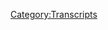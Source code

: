 {{DEFAULTSORT:
    #_TRANSCRIPT_0041:May 12, 2017
}}{{Transcript
    | title         = [[41: May 12, 2017]]
    | caption       = [https://knowledgefight.libsyn.com/knowledge-fight-may-12-2017 Listen to this episode on Libsyn]
    | episodeNumber = [[41: May 12, 2017|41]]
    | length        = 03:40:23
}}

{{MessageBox
    | header     = Warning: Bot Generated Content
    | text       = This transcript was automatically generated by transcription software and likely contains many mistakes and misattributions. Please check the audio for definitive quotes, attribution, and context.
    | image      = N3yvass4myg91.webp
    | imagewidth = 50px
    | id         = warning
}}

{{TranscriptBlock
    | name      = Alex Jones
    | timestamp = 00:00:00.000
    | text      = Andy in Kansas, you're on the air. Thanks for holding. Oh, Alex, I'm a first time caller. I'm a huge fan. I love your work.
}}

{{TranscriptBlock
    | name      = Dan
    | timestamp = 00:00:07.000
    | text      = Hey everybody, welcome back to knowledge fight. I'm Dan. I'm Jordan. We're a couple dudes who like to sit around and drink red wine and talk about the wacky wacky shenanigans of one Alexander Jones.
}}

{{TranscriptBlock
    | name      = Jordan
    | timestamp = 00:00:17.000
    | text      = Now here's the thing about this. What makes it an interesting you know, conversation Make
}}

{{TranscriptBlock
    | name      = Dan
    | timestamp = 00:00:23.000
    | text      = no mistake, it is super interesting.
}}

{{TranscriptBlock
    | name      = Jordan
    | timestamp = 00:00:27.000
    | text      = I like I like our hubris out of the gate today.
}}

{{TranscriptBlock
    | name      = Dan
    | timestamp = 00:00:30.000
    | text      = It's not coming from me. But read it in the white paper. podcast is interesting.
}}

{{TranscriptBlock
    | name      = Jordan
    | timestamp = 00:00:36.000
    | text      = Now here's one way of putting it. You read the white paper? I
}}

{{TranscriptBlock
    | name      = Dan
    | timestamp = 00:00:39.000
    | text      = do. I listen to the white you.
}}

{{TranscriptBlock
    | name      = Jordan
    | timestamp = 00:00:43.000
    | text      = The white nationalists. Yeah. Well, I however, do not know nothing about it.
}}

{{TranscriptBlock
    | name      = Dan
    | timestamp = 00:00:49.000
    | text      = I watch Alex Jones Show every day and you live a better life I do. So guys, we are going to get into today's episode, which is going to be insane and all over the place. Excellent. We're going to be covering the May 12. That's last Friday's episode of the Alex Jones Show before I do like just give a shout out to our new donator first person who has not donated in their given name. This is a welcome to the team out blinker.
}}

{{TranscriptBlock
    | name      = Alex Jones
    | timestamp = 00:01:17.000
    | text      = I'm a policy
}}

{{TranscriptBlock
    | name      = Jordan
    | timestamp = 00:01:17.000
    | text      = wonk out blinker you're a policy wonk now
}}

{{TranscriptBlock
    | name      = Dan
    | timestamp = 00:01:21.000
    | text      = welcome aboard. longtime listener I believe absolutely might have been on board real early almost since the very beginning yelled at you for calling Milo Yiannopoulos a Nazi that is true. I believe if I'm I think you might be right there. Anyway, we're glad to have you on the on the on the team of policy. Well, what's
}}

{{TranscriptBlock
    | name      = Jordan
    | timestamp = 00:01:38.000
    | text      = interesting today is that we are drinking Liberty school wine. I'm glad you brought that up, which is very coincidental or perhaps on purpose. very
}}

{{TranscriptBlock
    | name      = Dan
    | timestamp = 00:01:49.000
    | text      = intentional. I bought that bottle of wine for today because I am going to take liberty loving Alex Jones to Liberty school.
}}

{{TranscriptBlock
    | name      = Jordan
    | timestamp = 00:01:57.000
    | text      = Now I would also say there is a Trump is actually speaking at Liberty University.
}}

{{TranscriptBlock
    | name      = Dan
    | timestamp = 00:02:03.000
    | text      = It's a double it's a double Yeah,
}}

{{TranscriptBlock
    | name      = Jordan
    | timestamp = 00:02:05.000
    | text      = you've got you've got a you got both. Yeah, look, I'm not worried at least we're drinking both.
}}

{{TranscriptBlock
    | name      = Dan
    | timestamp = 00:02:09.000
    | text      = I'm not a guy for single entendres. You know what I'm saying? I like like multiple interpretations. I like depth. Poetry. I don't like poetry. Nobody likes poetry. I really tow it to do Yeah. So those poor bastards, Alex Jones was in a weird mood. On Friday. He got into the studio and I think he started defensive. Well, yeah, usually takes him a couple of minutes to get into super defensive mode. But here's how he chose to start out on Friday.
}}

{{TranscriptBlock
    | name      = Alex Jones
    | timestamp = 00:02:40.000
    | text      = I'm gonna admit sup to you on it right now. I over prepare. I laid in bed last night for about three hours with an iPad, reading news and watching video clips that I got up at about 6am this morning and research for a couple hours. And then I got back to work and went over the latest news. And my head is just spinning. Because of the Johnnie Walker, the producers walked in he goes, this is gonna be an incredible show today. Look at all these clips you sent us the other clubs we have. It's incredible.
}}

{{TranscriptBlock
    | name      = Dan
    | timestamp = 00:03:11.000
    | text      = I gotta be honest, it is incredible. Okay, but not in the way that Matt thinks. Also, throughout the course of this episode, we're gonna find that Alex Jones did no research. He might have been up till three reading Breitbart articles or something like that, but that he did no research at all. It's this is gonna be so fun.
}}

{{TranscriptBlock
    | name      = Alex Jones
    | timestamp = 00:03:29.000
    | text      = Traditional crashes melt down on the government. This is amazing. And I'm just like, yeah, no, it's amazing. Amazing how good Trump is commissioned to expose election fraud. The Democrats are openly getting illegals to vote mass pimps coming out and said Men if there's genocide against Christians, hundreds of 1000s a year being killed. Nobody would say that just a year ago. US Steel coming roaring back us. Us dry goods. US finished goods. So many good numbers, but then you juxtapose it with all the bad numbers. And we are in the best of times, worst of times, I open the broadcast so many times with that statement, and then stuff like this. I watched this seven and a half minute GQ rant by Keith Oberman. And I watched it very, very carefully. Let me tell you, a woman didn't do this as a stunt.
}}

{{TranscriptBlock
    | name      = Jordan
    | timestamp = 00:04:24.000
    | text      = So he didn't do it as a stunt.
}}

{{TranscriptBlock
    | name      = Dan
    | timestamp = 00:04:26.000
    | text      = He didn't he didn't do that. Did he do it as a job? Perhaps he might have done it as a job. Yeah. But so here's what's great. He lays out all these stories that he ostensibly wants to get to in depth. And, look, none of them are real. No. Christians are. We're gonna get into this as the thing goes along. He's making the argument that Christians are the most persecuted group in the world. And that Pence came out and said that hundreds of 1000s are killed a year. I don't think he said that. Nor is that true. It's not true. I don't care Pam said it or not, it's 100% not true, of course. And the premise that no one would have said it a year ago isn't true. Because there's like World Net Daily articles for the past five years saying, yeah, not all verbally unsourced. Every
}}

{{TranscriptBlock
    | name      = Jordan
    | timestamp = 00:05:13.000
    | text      = criticism of Obama eventually got to the All he cares about are Muslims. He doesn't care about the Christians being persecuted all across the world is actually paying people to persecute Christians. Yeah,
}}

{{TranscriptBlock
    | name      = Dan
    | timestamp = 00:05:24.000
    | text      = so I looked into it a little bit. And I actually found a pretty interesting article, because he goes on to and I can't remember if it's in this clip, or a little bit later, I think I think it's here. But so he talks about how the UN admits the Christians are the most persecuted group in the world. Now. They don't, they don't. But I looked into it. And I found on un.org a really interesting article from 2011 that talks about the Christian persecution of Christians. And I think that's the only thing that could be going on making that claim. And here I'll read the headline to you. You are
}}

{{TranscriptBlock
    | name      = Jordan
    | timestamp = 00:06:01.000
    | text      = giving him so much credit for imagining that he has read this
}}

{{TranscriptBlock
    | name      = Dan
    | timestamp = 00:06:04.000
    | text      = or the headline,
}}

{{TranscriptBlock
    | name      = Jordan
    | timestamp = 00:06:05.000
    | text      = he's read the headline. Oh, okay. Well, then yeah, now I'm on board. Again, Christians
}}

{{TranscriptBlock
    | name      = Dan
    | timestamp = 00:06:09.000
    | text      = currently most persecuted religious group in world Holy See tells you M.
}}

{{TranscriptBlock
    | name      = Jordan
    | timestamp = 00:06:15.000
    | text      = Ah, that's a very different thing. The end of the headline changes.
}}

{{TranscriptBlock
    | name      = Dan
    | timestamp = 00:06:20.000
    | text      = If you read the first three quarters of it, it backs him up. Yeah. But so this Christians most
}}

{{TranscriptBlock
    | name      = Jordan
    | timestamp = 00:06:25.000
    | text      = persecuted group in the world says organization that would benefit off of lying about Christians being the most persecuted in the world.
}}

{{TranscriptBlock
    | name      = Dan
    | timestamp = 00:06:33.000
    | text      = Yeah. So Archbishop Dominique min birdie, the secretary for relations with the states of the holy sea, spoke at the UN. And he went on to say that the particular influence of a specific religion in a nation should never imply that citizens belonging to other faiths should be discriminated against in social life, or even worse, that violence against them should be tolerated. But I like
}}

{{TranscriptBlock
    | name      = Jordan
    | timestamp = 00:06:57.000
    | text      = where he's going. I like where he's going. So far, I assume that means an all inclusive thing, where every religion should be protected in the exact same way as Christianity, right?
}}

{{TranscriptBlock
    | name      = Dan
    | timestamp = 00:07:08.000
    | text      = Yeah, that is the point that he's making good. But
}}

{{TranscriptBlock
    | name      = Jordan
    | timestamp = 00:07:13.000
    | text      = I don't like to, but that you just threw down.
}}

{{TranscriptBlock
    | name      = Dan
    | timestamp = 00:07:15.000
    | text      = He also threw down this comment on the financial crisis that was going on in the world and throughout the Third World, even to this day, the Archbishop stressed that the economy cannot only function by market self regulation, and even less in accordance with agreements limited to reconciling the interests of the most powerful, quote, It needs an ethical basis in order to function for humanities that calling any other non ethical basis in genuis are cynical and always fatal. Yeah. So
}}

{{TranscriptBlock
    | name      = Jordan
    | timestamp = 00:07:45.000
    | text      = again, absolutely correct. He's almost as correct as Lionel is.
}}

{{TranscriptBlock
    | name      = Dan
    | timestamp = 00:07:49.000
    | text      = But so the only article that he could possibly be pointing to really about the UN and Christianity being super persecuted, if you actually read the article goes on to say that Christians are persecuted, but should not persecute others also, right. And the free market sucks. Yeah. So
}}

{{TranscriptBlock
    | name      = Jordan
    | timestamp = 00:08:06.000
    | text      = two very important things to say, I would never want to read body of that article. You got persecution in my economics. Right. Right. So then he goes on. So that does make me think of that, like, every religion always polls that like, Oh, we're getting persecuted. I am less interested in how many people are getting persecuted than the net persecution rate? Sure. See what I'm saying? Sure. Sure. Like if Christians are persecuting more than getting persecuted, you don't get to you don't get to count. You know, if it's the other way, then everybody cares about you. It's an
}}

{{TranscriptBlock
    | name      = Dan
    | timestamp = 00:08:39.000
    | text      = equilibrium. We want all of it to go away. Right? We want no persecution.
}}

{{TranscriptBlock
    | name      = Jordan
    | timestamp = 00:08:44.000
    | text      = No, I'm against it, but at the same time, you know, fuck you.
}}

{{TranscriptBlock
    | name      = Dan
    | timestamp = 00:08:49.000
    | text      = So the other thing that he got into there was that like steel, steel production is on the rise. That cannot be true. It absolutely is true. It is true. And it has been true every year since like, 1950. Okay, if you look at the graphs, it's just,
}}

{{TranscriptBlock
    | name      = Jordan
    | timestamp = 00:09:05.000
    | text      = well, then it is on the rise. I can only assume that it's continuing to rise because of Trump's beneficence.
}}

{{TranscriptBlock
    | name      = Dan
    | timestamp = 00:09:12.000
    | text      = It has nothing to do with drop. It's just like a nature of there's high demand for steel consistently, we need it.
}}

{{TranscriptBlock
    | name      = Jordan
    | timestamp = 00:09:19.000
    | text      = Literally everything. Everything he takes credit for, has been going on for the past 20 years or more.
}}

{{TranscriptBlock
    | name      = Dan
    | timestamp = 00:09:25.000
    | text      = Absolutely. All of that goes to this other thing that he was saying, like when he's talking about dry goods and finished goods, right. He's basically I think, trying to insinuate the what Trump tweeted out the other day about how China is going to start letting us sell things to them again. Yeah.
}}

{{TranscriptBlock
    | name      = Jordan
    | timestamp = 00:09:40.000
    | text      = Which has been in the works since 2013. I believe something like that started
}}

{{TranscriptBlock
    | name      = Dan
    | timestamp = 00:09:44.000
    | text      = to become finalized September of last year. Yeah. Oh, it's great. Yeah. So he has all this
}}

{{TranscriptBlock
    | name      = Jordan
    | timestamp = 00:09:52.000
    | text      = which is not to say that that's not kind of a common thing that presidents have done for a long, long time. No, no, no. Like there's there's always been enough. Both blamed the previous administration and then you know, laud your administration scapegoating and glory Hunter. Exactly. But now it's never been quite as blatant and constant. Yes, Trump has accomplished. Absolutely nothing but writing executive orders that will make everyone's life worse
}}

{{TranscriptBlock
    | name      = Dan
    | timestamp = 00:10:20.000
    | text      = and get halted in court. Yeah, exactly. Yeah, he's wasting everyone's time. Yeah, but that's why Alex has
}}

{{TranscriptBlock
    | name      = Jordan
    | timestamp = 00:10:26.000
    | text      = gotten money. Let's not forget he's wasting time and money.
}}

{{TranscriptBlock
    | name      = Dan
    | timestamp = 00:10:29.000
    | text      = Yeah, way more than anyone ever had ever, ever.
}}

{{TranscriptBlock
    | name      = Jordan
    | timestamp = 00:10:33.000
    | text      = Just fucking just flying to his fucking white flank. His fucking wife being allowed to live wherever the fuck she wants cost us millions and millions of dollars. Sure. security detail which Why does she have everyone? No one No one gives a fuck about
}}

{{TranscriptBlock
    | name      = Dan
    | timestamp = 00:10:50.000
    | text      = her. Everyone knows this. Let's move on. Yeah, I'm not saying
}}

{{TranscriptBlock
    | name      = Jordan
    | timestamp = 00:10:53.000
    | text      = all I'm saying. All I'm saying is get rid of her security detail. No, because Because think about That's unfair. Think about this. If she gets kidnapped or threatened. Trump wouldn't care. Well, nobody, like nobody would care. I wouldn't care. This is a good bit. But in truth, I don't think that's a good idea. No, of course not. Well, actually, I
}}

{{TranscriptBlock
    | name      = Jordan
    | timestamp = 00:11:13.000
    | text      = don't care. Are you being serious? I think I am. Okay. I'm 5050 5050
}}

{{TranscriptBlock
    | name      = Dan
    | timestamp = 00:11:16.000
    | text      = disagree with you. Yeah. Because I mean, she could get hurt. Someone could target her. And that's I don't care. Every lady gets security details. It would be wrong to not give her care. All right. Well agree to
}}

{{TranscriptBlock
    | name      = Jordan
    | timestamp = 00:11:32.000
    | text      = a lot of people get hurt. None of them have security details. And none of them are most of them aren't monsters.
}}

{{TranscriptBlock
    | name      = Dan
    | timestamp = 00:11:39.000
    | text      = We don't know that she is. She might be great. Anyway, agree to disagree. She's probably terrible. I agree. So Alex has got this litany of bullshit that he's doing. And then of course, it gets to at the end, what he really wants to talk about just Keith by the fucking Oberman, of course. So Keith Olbermann had put out a video where he sort of says, all of the intelligence agencies around the world they were in a crisis, and the time has come, that we need everything to come out in the open, because eventually, you won't be able to write this, this is going to be too entrenched. Yeah, this is going to become a thing where time is of the essence. I am not here to defend Keith Olbermann, either, am I I don't think he has a terrible point there. But at the same time, you really open yourself up to attack when you say, hey, foreign agencies, spill the beans on our president. Yeah, I
}}

{{TranscriptBlock
    | name      = Jordan
    | timestamp = 00:12:32.000
    | text      = know that the same thing, that would be a crazy thing to do. Like it's almost like a goddamn President did it?
}}

{{TranscriptBlock
    | name      = Dan
    | timestamp = 00:12:38.000
    | text      = Yeah. You open yourself up to that exact argument. Yeah. And that's why I would never defend that argument. Right.
}}

{{TranscriptBlock
    | name      = Jordan
    | timestamp = 00:12:45.000
    | text      = Well, that's that's the interesting thing. I do think about this from time to time is, what if you tweeted directly to the President? I hope some second amendment people take care of you. Hmm. Right. You can imply that was a very direct threat. Sure. But if you go to court for it, can't you just be like he said it? I'm quoting him. Yeah, exactly. So if you want to prosecute me, that means he's on the prosecution too.
}}

{{TranscriptBlock
    | name      = Dan
    | timestamp = 00:13:11.000
    | text      = That's Mark dicey, as Mark
}}

{{TranscriptBlock
    | name      = Jordan
    | timestamp = 00:13:12.000
    | text      = dicey as that's Mark Dice. claymation.
}}

{{TranscriptBlock
    | name      = Dan
    | timestamp = 00:13:17.000
    | text      = Right. We gotta we gotta keep moving. All right,
}}

{{TranscriptBlock
    | name      = Jordan
    | timestamp = 00:13:18.000
    | text      = I'm sorry. I'm sorry. I'm already distracted. I'm everywhere.
}}

{{TranscriptBlock
    | name      = Dan
    | timestamp = 00:13:21.000
    | text      = I'm telling you, this is gonna do this. Alright. So he wants to talk about Keith Olbermann. Here we go.
}}

{{TranscriptBlock
    | name      = Alex Jones
    | timestamp = 00:13:26.000
    | text      = I know body language. And I watched it twice. Last night, and this morning, Keith Olbermann is completely mentally ill. You he is mentally ill.
}}

{{TranscriptBlock
    | name      = Keith Olbermann
    | timestamp = 00:13:40.000
    | text      = And he is dangerous.
}}

{{TranscriptBlock
    | name      = Alex Jones
    | timestamp = 00:13:43.000
    | text      = When I yell and scream, it's because I'm angry. But I let myself do it. Let me find the paradox. It's not an act. It's how I feel the dog off the leash. With Obermann. He is completely out of control, calling for foreign governments to work with him to overthrow Trump, and that he begs the Russians to take Trump out. This is text book, sedition textbook espionage. If I did something like this, I would be arrested within a day. And I should be
}}

{{TranscriptBlock
    | name      = Jordan
    | timestamp = 00:14:16.000
    | text      = what if the President did something like this?
}}

{{TranscriptBlock
    | name      = Alex Jones
    | timestamp = 00:14:19.000
    | text      = And then I I've got so many clips of professors today and yesterday, saying kill white people, kill conservatives kill libertarians. And they've totally normalized it. We're not even human. And this is the climate there the danger, not Trump. Not libertarians, not Christians, not conservatives.
}}

{{TranscriptBlock
    | name      = Dan
    | timestamp = 00:14:42.000
    | text      = So he doesn't have those clips. And he doesn't get to those stories about although technically
}}

{{TranscriptBlock
    | name      = Jordan
    | timestamp = 00:14:46.000
    | text      = he could probably just grab some of the clips that I've said because I think I think I'm pretty much in there. Jordan is really or he's at least okay with it.
}}

{{TranscriptBlock
    | name      = Dan
    | timestamp = 00:14:57.000
    | text      = Right. And I think that anyhow, Um, clips that they could find would be on that border. Yeah. Talking about, you know, the experience of African Americans in this country. The idea that some white death is minimal compared to what's happening. Yeah, that I could see but anyway, hold on. He's he's making this argument that fucking Oberman is committing treason and espionage, right? I don't think most spies go on GQ and put out seven minute long videos. That seems like bad spy work. It does
}}

{{TranscriptBlock
    | name      = Jordan
    | timestamp = 00:15:29.000
    | text      = seem like bad spy work seems very overt. It seems like so much John pisode back, Jack, Jack pisode back. Investigation, Spy work there
}}

{{TranscriptBlock
    | name      = Dan
    | timestamp = 00:15:39.000
    | text      = wouldn't let him on GQ. Gentlemen. He should be
}}

{{TranscriptBlock
    | name      = Jordan
    | timestamp = 00:15:44.000
    | text      = drawn and quartered accordingly.
}}

{{TranscriptBlock
    | name      = Dan
    | timestamp = 00:15:47.000
    | text      = It's trying to figure out how to make that pawn work. So then he goes on and he's like, hey, you know what? Conservatives and Libertarians aren't the ones who you should be afraid of? Definitely not. And this next clip begs to differ.
}}

{{TranscriptBlock
    | name      = Alex Jones
    | timestamp = 00:16:00.000
    | text      = Journalists is credited with undercutting mash voter fraud vows to aid Trump probe Project Veritas, Trump launched his commission to investigate voter fraud that's got a real man.
}}

{{TranscriptBlock
    | name      = Dan
    | timestamp = 00:16:11.000
    | text      = Yeah, that does have them real mad. Cuz Trump is not going to uncover any voter fraud.
}}

{{TranscriptBlock
    | name      = Jordan
    | timestamp = 00:16:16.000
    | text      = There really isn't any,
}}

{{TranscriptBlock
    | name      = Dan
    | timestamp = 00:16:17.000
    | text      = not substantial. Anyway. What that clip is talking about is that James O'Keefe, of Project Veritas has come out and said,
}}

{{TranscriptBlock
    | name      = Jordan
    | timestamp = 00:16:26.000
    | text      = I was just I just wrote that down. He said, journalists Yeah, that's a name which was, which was like, Oh, this is like a Breitbart Dude, this is like a Pacific dude. This is like bullshit all the way. James O'Keefe, the guy who's doing like, what, seven years? No, he's not in prison. Oh, one of those guys is Oh, no,
}}

{{TranscriptBlock
    | name      = Dan
    | timestamp = 00:16:45.000
    | text      = that was the other. I think that was the other people who were trying to
}}

{{TranscriptBlock
    | name      = Jordan
    | timestamp = 00:16:48.000
    | text      = pay you. Yeah, those guys. But yeah,
}}

{{TranscriptBlock
    | name      = Dan
    | timestamp = 00:16:51.000
    | text      = he's been outed as out fraud. He is he commits acts of journalistic debauchery, right? He has no credibility and the idea that we live in a world where he might be invited into that. Yep. Is incredibly scary. And that is a danger to voting rights. That absolutely is its it is
}}

{{TranscriptBlock
    | name      = Jordan
    | timestamp = 00:17:13.000
    | text      = never ever about uncovering voter fraud and always always about making sure that people who don't vote for you aren't allowed to vote further disenfranchised,
}}

{{TranscriptBlock
    | name      = Dan
    | timestamp = 00:17:22.000
    | text      = absolute, and the guy who, you know, Trump has put on the on the ball for that. I don't remember what that department is the
}}

{{TranscriptBlock
    | name      = Jordan
    | timestamp = 00:17:31.000
    | text      = the Census Bureau or no, that guy quit, right. That's that guy
}}

{{TranscriptBlock
    | name      = Dan
    | timestamp = 00:17:35.000
    | text      = quit the director of the national census quit. Yeah. Just the other day he
}}

{{TranscriptBlock
    | name      = Jordan
    | timestamp = 00:17:39.000
    | text      = resigned in what? Like, would you say? did he resign in quotes? Or did he resign in protest?
}}

{{TranscriptBlock
    | name      = Dan
    | timestamp = 00:17:48.000
    | text      = I don't know enough of the details to say so I wouldn't want to speculate. But the guy who's in charge of like implementing, or looking into these voter fraud issues, has been sued over voter rights issues four times. Yeah. So we're gonna take one every time. Yep, we're gonna get some real good stuff out of this. I think we're gonna get to the bottom of what's wrong with our voting system. We're going to fix it all. Absolutely.
}}

{{TranscriptBlock
    | name      = Jordan
    | timestamp = 00:18:12.000
    | text      = It's because 3 million illegals voted in the last election. Six. Remember? Six now?
}}

{{TranscriptBlock
    | name      = Dan
    | timestamp = 00:18:18.000
    | text      = Fuck you. It's 10 Now, no, yeah. You I also have detention. Yeah.
}}

{{TranscriptBlock
    | name      = Dan
    | timestamp = 00:18:24.000
    | text      = You got a Saturday detention? No, not a Saturday to
}}

{{TranscriptBlock
    | name      = Dan
    | timestamp = 00:18:27.000
    | text      = cleaning schools windows? And I don't know, look. So Alex Jones has introduced some of his narratives here. Mostly that he's Superman and Keith Olbermann. That is important to remember for later. Right. But it's not just like he has these stories he wants to talk about No, he's over prepared for this show.
}}

{{TranscriptBlock
    | name      = Jordan
    | timestamp = 00:18:48.000
    | text      = Absolutely. You understand hours and hours and hours over prepared. Oh, that's how he always says this
}}

{{TranscriptBlock
    | name      = Dan
    | timestamp = 00:18:53.000
    | text      = is what happens when he's over prepared.
}}

{{TranscriptBlock
    | name      = Alex Jones
    | timestamp = 00:18:55.000
    | text      = Detroit school to hold Muslim girls only prom. Let me tell you some hidden hundreds of 1000s. Obama brought in weight everywhere. I went in Austin yesterday, including a suburb. I went into shops, a Starbucks. And then I went to pool supply place. There were like seven people in the Starbucks. Three of them were young Muslim girls, with hoods over their heads drinking coffee in the pool school that I went the pool supply place, same deal. And all I'm telling you is imagine you were in Saudi Arabia. And in Saudi Arabia, they walk into stores and they were Christians and women with lipstick on in high heels everywhere. They start physically attacking you. But here we're tolerant. So I'm just saying we're letting in people in masks that are not tolerant, that are the most oppressive cult like people on earth and it freaks me out. You bet. I'm freaked out. You bet I am. Alright, got $3 Ladies and gentlemen. Wait, he's
}}

{{TranscriptBlock
    | name      = Dan
    | timestamp = 00:20:00.000
    | text      = got $3 Yeah, three daughters,
}}

{{TranscriptBlock
    | name      = Jordan
    | timestamp = 00:20:02.000
    | text      = three daughters. I thought he said I got $3 And I was like, Well, you know, you're about to be sued. You better get some more money. Yeah,
}}

{{TranscriptBlock
    | name      = Dan
    | timestamp = 00:20:08.000
    | text      = you're gonna lose those three. Yeah. But I mean, do we believe you that you're freaked out? Yeah. I don't know why you're freaked out by young Muslim women drinking coffee at a Starbucks. I don't know. Or a pool supply?
}}

{{TranscriptBlock
    | name      = Jordan
    | timestamp = 00:20:21.000
    | text      = Yeah, no, they're in the pool. Yep. His daughter's can't buy one of those noodles. Without Muslims. Just buying the noodles.
}}

{{TranscriptBlock
    | name      = Dan
    | timestamp = 00:20:32.000
    | text      = I do like that. This could be a new stereotype of these Muslims love to swear these
}}

{{TranscriptBlock
    | name      = Jordan
    | timestamp = 00:20:36.000
    | text      = Muslims are swimming everywhere. You can't walk outside with them swimming in lakes in pools and oceans but
}}

{{TranscriptBlock
    | name      = Dan
    | timestamp = 00:20:45.000
    | text      = but taking all that fun aside, like when you talk about Islamophobia, fear of Muslims, he's literally expressing yeah, there's no other way around that women weren't doing anything.
}}

{{TranscriptBlock
    | name      = Jordan
    | timestamp = 00:20:56.000
    | text      = No. And his his like, Oh, these guys are in a very tolerant or anti tolerant society. And I'm we're, we're very tolerant and you like no, you just said you wanted to kick them out?
}}

{{TranscriptBlock
    | name      = Dan
    | timestamp = 00:21:07.000
    | text      = I would argue he is incredibly intolerant, absolute very close to the people he's making up in Saudi Arabia.
}}

{{TranscriptBlock
    | name      = Jordan
    | timestamp = 00:21:14.000
    | text      = But at the same time, they have more in common than he and I do.
}}

{{TranscriptBlock
    | name      = Dan
    | timestamp = 00:21:17.000
    | text      = I would definitely argue that his argument about like, this is an incompatible group of people. It there's holes punched in it by the fact that you saw them at a Starbucks in a pool supply. Shop. Like, sounds pretty compatible. Three Muslim women are sitting around in a Starbucks drinking coffee. That's what we do. It could not
}}

{{TranscriptBlock
    | name      = Jordan
    | timestamp = 00:21:38.000
    | text      = be more compatible, unless they opened their own. Pin Yata store.
}}

{{TranscriptBlock
    | name      = Dan
    | timestamp = 00:21:43.000
    | text      = Exactly. Next to a cat shell. Exactly. That's under attack by the trendies
}}

{{TranscriptBlock
    | name      = Jordan
    | timestamp = 00:21:48.000
    | text      = I like I like the idea that the Detroit school is holding a Muslim girls only prom where you're like, Wait, so are any dudes invited? Or is it just the girls?
}}

{{TranscriptBlock
    | name      = Dan
    | timestamp = 00:21:58.000
    | text      = Maybe having a party? Like I didn't look into that
}}

{{TranscriptBlock
    | name      = Jordan
    | timestamp = 00:22:00.000
    | text      = language? There's nothing there.
}}

{{TranscriptBlock
    | name      = Dan
    | timestamp = 00:22:02.000
    | text      = I'm certain it's not true, of course, is one of these things where sometimes Alex's lies. You're just like, alright, I don't even care. I don't have the energy.
}}

{{TranscriptBlock
    | name      = Jordan
    | timestamp = 00:22:10.000
    | text      = There's a fine line to just move on.
}}

{{TranscriptBlock
    | name      = Dan
    | timestamp = 00:22:13.000
    | text      = There's too much going on in this episode and too many important things I had to research. This one got left by the wayside because it's bullshit. You didn't research that did not I am freaked out by that. How many daughters you got?
}}

{{TranscriptBlock
    | name      = Jordan
    | timestamp = 00:22:26.000
    | text      = $8 Wait, no daughters, no daughter,
}}

{{TranscriptBlock
    | name      = Dan
    | timestamp = 00:22:29.000
    | text      = no daughters. Okay. So in this next clip, Alex Jones, we're gonna get through like, probably six more clips or so and then the episode takes a turn that I I'm gonna I'm gonna give you a spoiler alert on okay. I think Alex Jones is mad that he is not the press secretary.
}}

{{TranscriptBlock
    | name      = Jordan
    | timestamp = 00:22:49.000
    | text      = God, God should happen. I can't Okay, look, that's bad for democracy. That's best for all of us. Yeah, but I'll be god damned if that wouldn't be the funniest thing that's ever happened before.
}}

{{TranscriptBlock
    | name      = Dan
    | timestamp = 00:23:00.000
    | text      = He'd last a day before he was in. Oh, god, yeah. Oh, man. Like he there's no way like he would punch somebody in the press pool. Well, he talks about all these trendies and false intellectuals and stuff like that. And that's easy to do. And your audience are idiots, right? And you're alone on your show. Or you're only talking to people who have the same dumbass globalist mentality. You it's super easy, or Eddie Bravo is your guest. It's fucking simple. Like, when you have to sit down and have the scrutiny of the incredibly meticulous and intelligent press, he would be fucked. They would tear him apart.
}}

{{TranscriptBlock
    | name      = Jordan
    | timestamp = 00:23:37.000
    | text      = Let's not give them that much credit. And also, if you sat down with that fucking
}}

{{TranscriptBlock
    | name      = Dan
    | timestamp = 00:23:41.000
    | text      = Charlie wars alpha, he
}}

{{TranscriptBlock
    | name      = Jordan
    | timestamp = 00:23:43.000
    | text      = would be murdered alive, it would be a disaster.
}}

{{TranscriptBlock
    | name      = Jordan
    | timestamp = 00:23:46.000
    | text      = But the press pool is so far not really doing too much for us, considering they're being soundly defeated by the likes of Huckabee and
}}

{{TranscriptBlock
    | name      = Dan
    | timestamp = 00:23:56.000
    | text      = Spicer, they're not being defeated switches. They are just like grandma,
}}

{{TranscriptBlock
    | name      = Jordan
    | timestamp = 00:23:59.000
    | text      = which is my favorite buddy cop comedy. One of them is a beekeeper. The other one keeps spices. It's an amazing show.
}}

{{TranscriptBlock
    | name      = Dan
    | timestamp = 00:24:06.000
    | text      = So in this next clip, Alex Jones. See, there's this interesting thing that's starting to come into the mainstream understanding people are starting to talk about and people are starting to understand the idea of Russian active measures. There are propaganda tools that Russians use, right? These narratives and talking points that are pushed out on Sputnik and RT, in particular, both those networks are state run state owned.
}}

{{TranscriptBlock
    | name      = Jordan
    | timestamp = 00:24:38.000
    | text      = They are the Info Wars, but if it was all of the media, yes,
}}

{{TranscriptBlock
    | name      = Dan
    | timestamp = 00:24:42.000
    | text      = and they push out narratives, and the idea that there are certain outlets in the United States that mirror those are what people are mostly concerned about, right? When people talk about fake news, a lot of it is that that's what they're talking about. Right? So Someone who has been on Infowars in the recent past, former CIA agent, Larry C. Johnson,
}}

{{TranscriptBlock
    | name      = Jordan
    | timestamp = 00:25:07.000
    | text      = the four foremost discredited CIA agents that's ever been on Infowars.
}}

{{TranscriptBlock
    | name      = Dan
    | timestamp = 00:25:14.000
    | text      = Possibly, but yeah, he is someone who is incredibly guilty of appearing on Sputnik and RT, and then taking talking points that are germane and originate on those networks and trying to proliferate them in US media, really. And he has done so on Alex Jones's show. The idea that GCHQ the British intelligence agency, was spying on Trump. On behalf of Obama, right is a Russian active measure narrative.
}}

{{TranscriptBlock
    | name      = Jordan
    | timestamp = 00:25:46.000
    | text      = Really? Yes. Now, do you think he's being paid to spread these lies? Or by by the Russian propaganda machine? He's or is he just like on board?
}}

{{TranscriptBlock
    | name      = Dan
    | timestamp = 00:25:56.000
    | text      = He's being paid in his much? Well, I mean, he's always been not beholden to the truth. But he's being paid in as much as he is paid to appear on those networks. And he's banned from American networks, right. So there's that
}}

{{TranscriptBlock
    | name      = Jordan
    | timestamp = 00:26:09.000
    | text      = he is being paid. But But why would you bring that back to the States? Unless you were? Well, if he's consistently going on these shows, then I assume part of his non his verbal contract is spread it everywhere you
}}

{{TranscriptBlock
    | name      = Dan
    | timestamp = 00:26:23.000
    | text      = go, possibly. I'm not I don't know. I have no evidence that he's, you know, a paid agent or anything like that. And we have documentation in the past of him just being an idiot. That's so he might just believe dumb shit, that's possible. And he is duped by this Russian propaganda and brings it over to Alex. The reason I wanted to lay this out and explain it is in this next clip, Alex is just straight up repeating Russian propaganda. Really? Yeah, he's just laying out Russian propaganda. Wow. Yeah. So
}}

{{TranscriptBlock
    | name      = Jordan
    | timestamp = 00:26:53.000
    | text      = that is really hard to accept.
}}

{{TranscriptBlock
    | name      = Dan
    | timestamp = 00:26:55.000
    | text      = Well, it's something that you realize he has been doing a lot of
}}

{{TranscriptBlock
    | name      = Jordan
    | timestamp = 00:26:59.000
    | text      = he has no, I know, I know that part. But the idea that you are like you are so desperate for any information that supports your bullshit, that you will accept propaganda from a different country boggles my mind.
}}

{{TranscriptBlock
    | name      = Dan
    | timestamp = 00:27:15.000
    | text      = Well, I mean, if you believe that Russia is one of the only countries that's not still in the grips of the globalists, it kind of makes sense. But that does. Yeah, you would see whatever their propaganda is as maybe the real truth as opposed to the fake news media here.
}}

{{TranscriptBlock
    | name      = Jordan
    | timestamp = 00:27:31.000
    | text      = I can see that way as well. If you if you believe that all US media is fake news propaganda, then why wouldn't you believe that? They're fake news? Propaganda made sense? Yeah. Topsy Turvy world.
}}

{{TranscriptBlock
    | name      = Dan
    | timestamp = 00:27:42.000
    | text      = Yeah. So anyway, here we go.
}}

{{TranscriptBlock
    | name      = Alex Jones
    | timestamp = 00:27:44.000
    | text      = All the way the media has this Firestorm going right now that Trump admits that the Russian probe was part of Comey firing? That's because he's being honest. He said, Yeah, it's his flipped him thinking he's the boss. Why it's a problem of not investigating Susan Rice and her leaks. And now he's been spied on and saying that the President is crazy that he's being spied on, come out, he was being spied on. He was. That's outrageous to have the FBI director saying that about anybody that's above him in the chain of command.
}}

{{TranscriptBlock
    | name      = Jordan
    | timestamp = 00:28:14.000
    | text      = No, he's not above him in the chain of command,
}}

{{TranscriptBlock
    | name      = Alex Jones
    | timestamp = 00:28:17.000
    | text      = nauseous that he may have helped Trump plan all this other crap. And Trump goes on top of it. It's a whole Democrat narrative made up that I'm with the Russians, they lost the election. That's why they're upset. They lost in the Electoral College, which is very hard to do and gerrymandered towards them.
}}

{{TranscriptBlock
    | name      = Jordan
    | timestamp = 00:28:35.000
    | text      = That's not true. It is hard to listen, and then they spin it.
}}

{{TranscriptBlock
    | name      = Alex Jones
    | timestamp = 00:28:38.000
    | text      = Oh, he's flip flopping. He's he's, you know, there's a lot of reasons coming. God asked, and Trump is tweeting out all these videos, some of the which we've produced, showing the Democrats saying get rid of it, get rid of him up to last week.
}}

{{TranscriptBlock
    | name      = Dan
    | timestamp = 00:28:51.000
    | text      = So the parts of that that are really important are the the idea that that almost all of those points are just like regurgitated Russian ship? Yeah, that the election was faked, or it was. There's questions about the integrity of the elections is just a narrative that's hurt feelings. Yeah. The fact that the idea that Russian probe stuff is just yeah, just because the Democrats lost sour grapes. Yep. The the idea that Trump was wiretapped. He was the idea that Susan Rice is responsible for leaks she fucking was the idea that Comey said the president was crazy. He didn't say that. No. So the idea was crazy. Yeah, say that he was crazy. Wow. And then even beyond that. I mean, this isn't necessarily like a Russian regurgitation. But the idea that Comey was disgusted or nauseated by the fact that he had helped Trump is horrible misrepresentation of his comments. What he was talking about was that he felt nauseous that he had had an effect on the Election. Right? Because he isn't a political figure. All right, supposed to be right. Right. The office is a political Yeah. And the idea that his actions had cause and effect on the election nauseated him, not that he had helped Trump. Right. That's bullshit. And Alex is being a complete idiot. Yeah. But the rest of that stuff is just a thing that measures the thing
}}

{{TranscriptBlock
    | name      = Jordan
    | timestamp = 00:30:19.000
    | text      = that is so dangerous. That's going through the conservative propaganda machine right now, is the idea that it's fine to fire him, because he should be subservient to you. Right? Which is like saying, It's fine for me to not be beholden to any laws whatsoever. Course. Like that's, that is the number one issue right now with the firing of James Comey is that if that, like he's, and he said it, like, even Alex Jones was like, yeah, he was being honest. about committing a crime
}}

{{TranscriptBlock
    | name      = Dan
    | timestamp = 00:30:54.000
    | text      = about wanting this investigation to go Yeah, yeah, exactly. And so I can relate. If I was Trump, I would want it to go away, too. Of course, it would be very bad for but but hold on.
}}

{{TranscriptBlock
    | name      = Jordan
    | timestamp = 00:31:04.000
    | text      = But again, the DOJ should be independent. Yeah, the FBI should be independence, like all of these things are, again, checks and balances that no longer exists. Like, as long as there is a GOP controlled Congress that is absolutely willing to obstruct every single possible avenue, then there is no checks and balances. No, our system is broken. And
}}

{{TranscriptBlock
    | name      = Dan
    | timestamp = 00:31:29.000
    | text      = the checks and balances are really what creates the safeguard of freedom. Exactly. And this is why we're taking Alex to liberty to Liberty school. But beyond that, and we're gonna get back to this because one of the big things that he started talking about there, and it comes back up over and over again, is the idea that Democrats wanted Comey to be fired in the past. And now they're mad that he got fired. And we talked about it on the last episode. But yeah, that's just reductive thinking. It's both can be true at the same time. Similarly, this characterizing what's going on? Like, of course, they wanted him fired in the past. And actually, they didn't want him fired. They hit every single example that he brings up is Democrats or Bernie Sanders, who Roseanne as a Democrat, right, saying that he probably should resign. Yeah, they aren't saying he should be fired. No, because even if even back then if he was fired, who would be pretty fucked up? Yeah, it would be way more reasonable, but it would be fucked up.
}}

{{TranscriptBlock
    | name      = Jordan
    | timestamp = 00:32:24.000
    | text      = It would be it would still be fucked up if Hillary fired him. Because if if Hillary fired him, then it looks like a complete like indicative. Exactly. Yeah. It's like retaliatory and that's not what you want from your president. No, you don't want somebody who's going to consistently flout the rule of law. It's a bad idea. Yeah.
}}

{{TranscriptBlock
    | name      = Dan
    | timestamp = 00:32:45.000
    | text      = So in this next clip, Alex spins a very, very bizarre metaphor that I'm not entirely sure the point of but then gets on to bullshit love
}}

{{TranscriptBlock
    | name      = Jordan
    | timestamp = 00:32:54.000
    | text      = him spinning bizarre metaphors.
}}

{{TranscriptBlock
    | name      = Alex Jones
    | timestamp = 00:32:59.000
    | text      = Trump got caught flip flopping and giving different stories. Like he's, you know, a teenage kid caught breaking into a liquor store at two in the morning, and the cops catch him with a bag of cash and three bottles of whiskey. And he says, Oh, my dad works there. Oh, I own the liquor store. I found this money on the side of the street. But that's not what's happening in an interview with no notes. The President, it's like, yeah, he's flip flopping everywhere. He won't investigate leaks. He's not doing a very good job. And this whole Russia thing is completely made up and I'm sick of it. And he told me about under investigation. Three times he goes on to say the Russians must really be laughing at us. This is idiotic. Why don't you investigate the Clintons. Why don't you look at how they're involved with the Russians and the uranium deal.
}}

{{TranscriptBlock
    | name      = Dan
    | timestamp = 00:33:48.000
    | text      = Oops. He just won't get off it. He's not looked into it. It's all he's got. It's all he's got. It's super insane to me, but also not even
}}

{{TranscriptBlock
    | name      = Jordan
    | timestamp = 00:33:57.000
    | text      = not just that. But literally, the Russians are laughing at us. They did it on national TV. The guy was like, Oh, is he fired? That's crazy. Yeah, that's something we would do.
}}

{{TranscriptBlock
    | name      = Dan
    | timestamp = 00:34:10.000
    | text      = Yeah. lever of coming in and just just kicking us out. Yeah, exactly. Wrong with a
}}

{{TranscriptBlock
    | name      = Jordan
    | timestamp = 00:34:15.000
    | text      = white which if I was if I was in his shoes, it's fucking hilarious. Yeah, the problem is, we're in our shoes where it's a constitutional crisis.
}}

{{TranscriptBlock
    | name      = Dan
    | timestamp = 00:34:26.000
    | text      = Yeah, the thing that makes it even more scary is that clip of the foreign minister lever of being like, Oh, you fired the FBI director. Are you kidding? Yeah, exactly. That sort of thing. It implies that they don't care if we know they did this. Why would they? Well, I think that because if it does come out that they tampered in our election this severely. We have to fucking kill all of them. It is well, that's an act of war.
}}

{{TranscriptBlock
    | name      = Jordan
    | timestamp = 00:34:55.000
    | text      = It is an act of war, which I which is why I assume the investigation is taking so long, not because the evidence isn't found, but because they need to provide the evidence in such a way that we can acknowledge this, correct it and still maintain the Cold War instead of the right one I totally agree with like that has to be that has to be the only reason that all of this stuff is delayed. Because if there's no there's no other explanation,
}}

{{TranscriptBlock
    | name      = Dan
    | timestamp = 00:35:25.000
    | text      = yeah, because if any of it touches Trump, it's war. It's war, if you can, if the and that that is probably you're probably right. That's why it's taking so long is because it just was like Manafort, just Roger Stone. Those investigations would not be that difficult to do. You just be like, All right. This is fucked up here. And I was sitting duck president's just, that would be
}}

{{TranscriptBlock
    | name      = Jordan
    | timestamp = 00:35:47.000
    | text      = fine. Just the guys who retro actively registered as foreign agents
}}

{{TranscriptBlock
    | name      = Dan
    | timestamp = 00:35:51.000
    | text      = anymore than
}}

{{TranscriptBlock
    | name      = Jordan
    | timestamp = 00:35:52.000
    | text      = enough to be like, Hey, you probably committed a crime. Yep, we're gonna investigate it. Oh, it took us two seconds to find a crime because you tweeted at them. Yeah. And they paid like they paid you with PayPal. Like, that's how obvious this shit has to be like users know? Exactly. You have to leave a note. We use Google wallet to pay for it. You like it? Of course. Yeah, of course. Yeah. Total. Also, that is a super specific simile of the guy being like, yeah, you go into a liquor store and you got a bag of cash and three bottles of whiskey and you're like, Wait, that sounds like something to do. You might have done did you
}}

{{TranscriptBlock
    | name      = Dan
    | timestamp = 00:36:31.000
    | text      = do that? Turn over a liquor store.
}}

{{TranscriptBlock
    | name      = Jordan
    | timestamp = 00:36:34.000
    | text      = Do you know what did your buddy do
}}

{{TranscriptBlock
    | name      = Dan
    | timestamp = 00:36:36.000
    | text      = that? Well, I mean, I just posted this the other day to the knowledge fight.com growing biography of Alex Jones. He actually got kicked out of school for a year. Really? Yeah, when he was 15 or 16th. He had to go spend a year on quote the ranch, because he was fighting. So go check that out.
}}

{{TranscriptBlock
    | name      = Jordan
    | timestamp = 00:36:58.000
    | text      = God If only it was the ranch that All Dogs
}}

{{TranscriptBlock
    | name      = Dan
    | timestamp = 00:37:00.000
    | text      = Go To. Yeah, so you can go check that out on knowledge. fight.com
}}

{{TranscriptBlock
    | name      = Jordan
    | timestamp = 00:37:03.000
    | text      = spend a year on the ranch is my favorite euphemism. Yeah, it's great.
}}

{{TranscriptBlock
    | name      = Dan
    | timestamp = 00:37:07.000
    | text      = So this next clip, he yells a bit. It's fun.
}}

{{TranscriptBlock
    | name      = Alex Jones
    | timestamp = 00:37:11.000
    | text      = Russia ties made up. Yeah. And then we know they wouldn't investigate them for their ties that are confirmed. Because Comey is deputy directors, all of a bunch of Democrats get my the Democrats. They're disgusting. They all got put in power by Obama. And if you don't know that Obama broke the law and got rid of our borders and do whatever he wanted, and sold out our jobs and created ISIS. And if you don't know that, you don't know what it is. And the word is like 85% of the FBI absolutely knows what's going on. But it's the top is eight years of Democrat rats. And Bush was a globalist as well. Sure, why not? So God help our just clean house people who have Trump's the Russia Asia we need more likely right. All right. Military or so. Give me a break.
}}

{{TranscriptBlock
    | name      = Dan
    | timestamp = 00:38:04.000
    | text      = That's what we call. That's what we call equivocation. That
}}

{{TranscriptBlock
    | name      = Jordan
    | timestamp = 00:38:08.000
    | text      = Russian agent we be more Russian. Let's just Let's just call it let's just call it Putin owns us now. Why not? Yeah. Fine. We're part of Russia now. Whatever. Who cares? Yeah. But that's called normalization.
}}

{{TranscriptBlock
    | name      = Dan
    | timestamp = 00:38:23.000
    | text      = Yeah, exactly. Exactly. It's that's super fucked up. And then beyond that, like he's legitimately expressing a desire to unilaterally clean house. Yeah. Which would be a calling of people who disagree with you, which is a coup. No, that's normal. No, that's
}}

{{TranscriptBlock
    | name      = Jordan
    | timestamp = 00:38:45.000
    | text      = when you have a government, right? With clear separation of powers. What you want is a single ideology and control of every single one of them force acting in lockstep. That's normal total. That's exactly what you want. You want disagreement? That's how you get things done. Exactly. So do you remember why this country
}}

{{TranscriptBlock
    | name      = Jordan
    | timestamp = 00:39:09.000
    | text      = was started to make more King? Exactly, yeah.
}}

{{TranscriptBlock
    | name      = Jordan
    | timestamp = 00:39:13.000
    | text      = The first draft of the Constitution was ag it's good letter King do it.
}}

{{TranscriptBlock
    | name      = Dan
    | timestamp = 00:39:18.000
    | text      = Who cares? You know, what else? You know, I realized recently was that the actual idea of globalists being in charge of everything that Alex sells in order to pitch his bullshit, right? That is literally a false flag. Where the term comes from, no, the term is a nautical term, where you would put up your enemy's flag on your ship. So people would think your enemy was approaching right and you would attack yourself right? And it would make to appear that this enemy was there. And it would be to gain sympathy, or create the conditions that you're looking for. Right? The idea that he says 911 Well, think about it. The idea that he says that a New York Federal Reserve Board member is suing him when that guy is not a member of the New York Federal Reserve, right? That is a false flag. He's putting that flag on Humpty EULA kayas. Ship. And that's not true. That is a really good point. He's doing that to create sympathy in the people who already are like, I hate the Federal Reserve. And he's using false flag sort of ideology and tactics. Yeah,
}}

{{TranscriptBlock
    | name      = Jordan
    | timestamp = 00:40:28.000
    | text      = the only false flags that he's true. He's right about are the ones he's actually committing.
}}

{{TranscriptBlock
    | name      = Dan
    | timestamp = 00:40:32.000
    | text      = Well, I mean, even saying that George Soros is a Nazi collaborator is a false flag. Absolutely. It's literally putting a flag on George Soros has shipped. Yeah, true.
}}

{{TranscriptBlock
    | name      = Jordan
    | timestamp = 00:40:40.000
    | text      = Even saying that all Democrats are Russian agents as well, or whatever the fuck is going on there.
}}

{{TranscriptBlock
    | name      = Dan
    | timestamp = 00:40:47.000
    | text      = Sure. It's interesting. I mean, it is it does just go into that. He's doing exactly the opposite of what he says. So we've already seen in this episode over Islamophobia, some weirdness. Now how about your line? Treason? How about we try on a little sexism?
}}

{{TranscriptBlock
    | name      = Alex Jones
    | timestamp = 00:41:05.000
    | text      = Oh, great. You know, Spicer has done some good work, but he's been like a deer in the headlights. So he's been replaced last few days. With Sarah Huckabee Sanders. isn't as good looking as a Guilfoyle. But I gotta tell you, wow,
}}

{{TranscriptBlock
    | name      = Jordan
    | timestamp = 00:41:17.000
    | text      = what the fuck yeah. How can you pull that shit?
}}

{{TranscriptBlock
    | name      = Dan
    | timestamp = 00:41:24.000
    | text      = That's pretty impressive. How?
}}

{{TranscriptBlock
    | name      = Dan
    | timestamp = 00:41:26.000
    | text      = Well cuz he's an idiot. That's like,
}}

{{TranscriptBlock
    | name      = Dan
    | timestamp = 00:41:28.000
    | text      = he thinks he's complimenting her by saying at the end, she's really sharp. Yeah. Which is, I guess, I mean, that's a compliment. But he literally started, the first thing you said about
}}

{{TranscriptBlock
    | name      = Jordan
    | timestamp = 00:41:38.000
    | text      = is wow, that's fucking it. That's, that is the patriarchy in a nutshell. Like, that's like, Hey, look at how well she did for herself. She's and she's a woman. Did you know that?
}}

{{TranscriptBlock
    | name      = Dan
    | timestamp = 00:41:51.000
    | text      = And it's mindless and flippant? Yeah, just thrown out. Who cares?
}}

{{TranscriptBlock
    | name      = Jordan
    | timestamp = 00:41:56.000
    | text      = Oh, no, it's normal for me to judge women by their appearance. That's what their value is based. And if
}}

{{TranscriptBlock
    | name      = Dan
    | timestamp = 00:42:00.000
    | text      = you told him like, hey, that's weird. You said that he would get mad at you and think that you're a pussy snowflake.
}}

{{TranscriptBlock
    | name      = Jordan
    | timestamp = 00:42:06.000
    | text      = Well, that's because in his mind, he was giving her the highest compliment, right? If she was,
}}

{{TranscriptBlock
    | name      = Dan
    | timestamp = 00:42:12.000
    | text      = you're great. And you're not even hot. Exactly. That's amazing. Yeah. How
}}

{{TranscriptBlock
    | name      = Jordan
    | timestamp = 00:42:16.000
    | text      = can you how can you do that? It's like, it's like a gorilla that knows how to speak sign language like that might as well be his. His metaphor there.
}}

{{TranscriptBlock
    | name      = Dan
    | timestamp = 00:42:24.000
    | text      = He played a video of her on the show. We're gonna get into it now. See, again, listening. Not seeing. Yeah, and she has a nice down home country voice that Oh,
}}

{{TranscriptBlock
    | name      = Jordan
    | timestamp = 00:42:33.000
    | text      = sure. Fuck no. But is she related to Mike Huckabee?
}}

{{TranscriptBlock
    | name      = Dan
    | timestamp = 00:42:37.000
    | text      = Oh, boy. I don't know. She's actually the love child of Mike Huckabee and Bernie Sanders. I should have said Colonel Sanders. Yeah, I can said Colonel Sanders. I'll never forgive myself
}}

{{TranscriptBlock
    | name      = Jordan
    | timestamp = 00:42:49.000
    | text      = very it would be much better at the press conference
}}

{{TranscriptBlock
    | name      = Dan
    | timestamp = 00:42:53.000
    | text      = situation. He Alex. This is where we begin. The Alex wants to be in the press corps narrative or the the press secretary. Here is the beginning of his analysis of this press conference.
}}

{{TranscriptBlock
    | name      = Alex Jones
    | timestamp = 00:43:05.000
    | text      = Let's go ahead now and get to this clip. Where she annihilates this guy Sarah Sanders exposes hypocritical Democrat relationship for Comey was fired. This is from yesterday. Here it is.
}}

{{TranscriptBlock
    | name      = Reporter (41)
    | timestamp = 00:43:19.000
    | text      = I asked you directly yesterday if the President had already decided to fire James Comey when he met with the Deputy Attorney General Attorney General. And you said no. Also the Vice President of the United States said directly the President acted to take the recommendation of the Deputy Attorney General to remove the FBI Director Sean Spicer said directly it was all him retaining the Deputy Attorney General. Now we learned from the President's directly that he had already decided to fire James Comey. So why were so many people getting answers that just yeah, don't don't let
}}

{{TranscriptBlock
    | name      = Alex Jones
    | timestamp = 00:43:55.000
    | text      = me let's back that up five seconds, please. It's called a consensus. Pro people. And then they agree. It's not that they're all even agreeing for the same reasons. They all have different reasons overall, but together, it's called a consensus. A consensus that the mainstream media are liars, a consensus that they're elitist that ever stayed with the American people, a consensus that you can't be trusted, a consensus that you're hacks, a consensus that you're slicing.
}}

{{TranscriptBlock
    | name      = Jordan
    | timestamp = 00:44:25.000
    | text      = So you're just getting abuse of consensus that you're a dog, a consensus that you're a cat, a consensus that you're a brat a consensus that your two eggs there consensus that it's green eggs, it's a consensus that it's green ham,
}}

{{TranscriptBlock
    | name      = Dan
    | timestamp = 00:44:39.000
    | text      = it's a consensus that your point is made.
}}

{{TranscriptBlock
    | name      = Jordan
    | timestamp = 00:44:43.000
    | text      = I was wondering how long I could keep going. I was trying to find somewhere.
}}

{{TranscriptBlock
    | name      = Dan
    | timestamp = 00:44:46.000
    | text      = Well, you always got to go to children's books. Exactly. So he's just getting abusive about the press there, which is fun, and I know that's super fun. But the idea of him playing this clip is really good. The name of the article that he posted. This is about Sarah Huckabee Sanders, who we've now learned is Mike Huckabee, his daughter, his
}}

{{TranscriptBlock
    | name      = Jordan
    | timestamp = 00:45:07.000
    | text      = actual daughter. That is fucked up.
}}

{{TranscriptBlock
    | name      = Dan
    | timestamp = 00:45:10.000
    | text      = She's way more competent than him, though except at playing the bass. But be that as you don't know that that's not consumed, like be great. Not Confirmed. But the idea of him playing this is to demonstrate that she's great. Yeah, like that's supposed to be and before we can even get to her response, we don't. He's got to cut it off. And he's got to respond. Yeah. Now, he has time for a man to do some talking. Right? Totally. Because she's not attractive enough. No, of course. So now, the other thing that's interesting is he's not at all understanding what this journalists question is not even close. The guy is asking him while he's asking Sanders, He's not asking fucking Alex, nobody's asking Alex. He's asking her. Why is there a discrepancy between what was said before and what the President said. Right. President said he had made up his mind long before and here's multiple instances of people within the White House, saying that it was all because of this right. Deputy Attorney General. Exactly. Why is that the case? Right, so Alex saying there's consensus, do you not understand like, there's absolutely not consensus? Well, clearly, that's the opposite of consensus.
}}

{{TranscriptBlock
    | name      = Jordan
    | timestamp = 00:46:17.000
    | text      = Well, what he's trying to what he's trying to do is say me and Alex, what Alex? Yeah, what Alex is trying to do is say that just because they both want wanted to do it, right. It doesn't matter when Trump said he did it or the like, now great question, though, is, why is it that everyone pointed all the blame towards this guy? Yeah. And then Trump said it was all his decision, the kind of that those two can exist in the same time, right? And kind of not a consensus. Kind of
}}

{{TranscriptBlock
    | name      = Dan
    | timestamp = 00:46:51.000
    | text      = the question, if you really want to distill it down to like, normal language is what's going on here? Yeah, it's not or
}}

{{TranscriptBlock
    | name      = Jordan
    | timestamp = 00:46:57.000
    | text      = why are you so bad at scapegoating? Right, like you had a fall guy? Yeah, Trump. All you had to do was say it was his fault.
}}

{{TranscriptBlock
    | name      = Dan
    | timestamp = 00:47:06.000
    | text      = Or why couldn't Trump keep his goddamn mouth shut? Yeah, exactly. Like why isn't someone advising him to just well, actually, probably, it's because the Deputy Attorney General Rosenstein said he was going to quit yeah, that's that is true. Yeah. He did not recommend them fired. But the the idea I think we all understand what's really going on. Yeah, is that that was the narrative that was going to go down and then they realized, oh, fuck is going to be trouble here. Exactly, because Rosenstein will quit. And then sessions is recused. fuck are we going to do? Yeah. And so like, I'd made the
}}

{{TranscriptBlock
    | name      = Jordan
    | timestamp = 00:47:39.000
    | text      = messenger sessions is in heavy scare quotes. recused?
}}

{{TranscriptBlock
    | name      = Dan
    | timestamp = 00:47:44.000
    | text      = Yeah, he and he also I've been reading up on it, he might have put himself in the hopper by writing that letter. Really? Yeah. The fact that he wrote a memo about the person who was conducting the Russia investigation. That means that he's from Yeah, he might have his law legal license taken away. God, it's what he has put himself in jeopardy.
}}

{{TranscriptBlock
    | name      = Jordan
    | timestamp = 00:48:03.000
    | text      = What a dream. Yeah.
}}

{{TranscriptBlock
    | name      = Dan
    | timestamp = 00:48:06.000
    | text      = Why is it actually being
}}

{{TranscriptBlock
    | name      = Jordan
    | timestamp = 00:48:08.000
    | text      = imagined that the attorney general is not allowed to practice law? God, we're gonna need to take this before the Supreme Court call the Oh, fuck. What do we do?
}}

{{TranscriptBlock
    | name      = Dan
    | timestamp = 00:48:18.000
    | text      = Who do we Oh, Rosenstein quit?
}}

{{TranscriptBlock
    | name      = Dan
    | timestamp = 00:48:21.000
    | text      = Yeah. Exactly. Call gates. Yeah.
}}

{{TranscriptBlock
    | name      = Dan
    | timestamp = 00:48:23.000
    | text      = He's not answering our call. No, for some reason. She's
}}

{{TranscriptBlock
    | name      = Jordan
    | timestamp = 00:48:26.000
    | text      = not a big fan of ours. Yeah. So it goes on. And we'll have thank God, we're gonna eventually have Trump's own law firm, just as the
}}

{{TranscriptBlock
    | name      = Dan
    | timestamp = 00:48:34.000
    | text      = one that was named Russia's law
}}

{{TranscriptBlock
    | name      = Jordan
    | timestamp = 00:48:36.000
    | text      = firm of the year
}}

{{TranscriptBlock
    | name      = Dan
    | timestamp = 00:48:38.000
    | text      = represents a great, great, I want that law for writing a certified letter that you have nothing to do with Russia.
}}

{{TranscriptBlock
    | name      = Jordan
    | timestamp = 00:48:46.000
    | text      = It just doesn't get more boldface than this. Like it is all so complicit or its own boldface,
}}

{{TranscriptBlock
    | name      = Dan
    | timestamp = 00:48:54.000
    | text      = or it's next level troller Yeah. It could be like they're sitting around like, alright, we have nothing to do with Russia. It would really drive people crazy. We use one of their law firm. It's that how I don't think it's that it would be hilarious.
}}

{{TranscriptBlock
    | name      = Jordan
    | timestamp = 00:49:12.000
    | text      = How are they so fucking
}}

{{TranscriptBlock
    | name      = Dan
    | timestamp = 00:49:14.000
    | text      = obvious with this? And we still it's because the most worthless Congress in history, that's part of it, and they know and they know full well that most of the elections that go on in the midterms aren't going to be fair, probably no, of course not. So that's great. They feel safe and they're just putting their balls in our face. Yeah, but anyway, the this clip goes on of the press conference, and we get to I don't think that Huckabee Sanders comes in yet. In this next clip,
}}

{{TranscriptBlock
    | name      = Jordan
    | timestamp = 00:49:45.000
    | text      = do we get to hear her voice?
}}

{{TranscriptBlock
    | name      = Dan
    | timestamp = 00:49:48.000
    | text      = In the next clip we'll get to her for sure. But
}}

{{TranscriptBlock
    | name      = Jordan
    | timestamp = 00:49:49.000
    | text      = how can I guess how many words of hers we get to hear oh, no, because you'll be wrong.
}}

{{TranscriptBlock
    | name      = Alex Jones
    | timestamp = 00:49:54.000
    | text      = Okay. Show days after they come out. Say there were recommendations are on and on. He says, Yeah, no recommendations, but I had my own reasons as well. To me, that's him being genuine. Something you try to twist, something you tried to misrepresent, because Trump's not a lawyer. Not playing lawyer game.
}}

{{TranscriptBlock
    | name      = Jordan
    | timestamp = 00:50:20.000
    | text      = He's obstructing justice. Yeah, that's a very bad lawyer game.
}}

{{TranscriptBlock
    | name      = Dan
    | timestamp = 00:50:24.000
    | text      = So like, but the what he's trying to do there is trying to say that you guys are just trying to catch a man in a semantic trap. Yeah. And that's not what they're doing. They're not they have a legitimate question, which is, what did you can cry? Oh, but even beyond that, what the fuck is going on here? We would like to be able to report this accurately, but there is an inconsistency here. We're trying to get to the bottom of it. And ain't a lawyer game. Now. Lawyer games are like, I don't know. Part cheesy. Seems like a high class game. Right?
}}

{{TranscriptBlock
    | name      = Jordan
    | timestamp = 00:50:56.000
    | text      = I would go with Settlers of Catan or bridge. Resource management's. That's all right. So it really has turned like the White House is very much a prisoner's dilemma. Like if I was if I was investigating them like a straight up cop, right? You have three different possible perpetrators, all of them in different interrogation.
}}

{{TranscriptBlock
    | name      = Dan
    | timestamp = 00:51:19.000
    | text      = Now you got a really interesting prisoner's dilemma because he got three of exactly but that's
}}

{{TranscriptBlock
    | name      = Jordan
    | timestamp = 00:51:23.000
    | text      = kind of the issue is there's so many competing motivations here like Paul Ryan just wants his fucking tax cuts. Like he's willing to end America just so he can get rich people tax cuts, right? Yeah, he wants to end Medicaid. That's his. That's his main goal. Those caterers and colleagues that which fucking Wow, nice, but yeah, so that's all he wants, right? Trump just wants Trump to be richer and more famous. Trump just wants a Trump. Yeah, exactly. Trump wants it to be the Trump knighted States of America. And then you have a all of the other players, all of them just like trying to maintain some semblance of power
}}

{{TranscriptBlock
    | name      = Dan
    | timestamp = 00:52:04.000
    | text      = or probably like massive wealth. Yeah. Because, you know, if the stuff that was in that dossier that came out the dirty dossier, right, if some of the stuff that it was in there is true, people like Paul Manafort, people like Carter Page, Roger Stone stood to gain billions of dollars. Yeah. From that template. Maybe not billions. Yeah, it's like really in dollar deal. Holy shit, and they had like, 20% of it or something like that. Holy double shit. Yeah. It wasn't 19% stake in the 30. Like, I can't remember the precise figure but it's in the trillions of dollars. Oh, then they stood the game billions of dollars. Yeah. Cuz it's, it has to do with the fucking the embargoes on oil in Russia, right. It's expansive oil fields that they're not using? Because they can't, right. So opening that up would stand to make people like Rex Tillerson and the conspirators? Yeah. tons of money. Yeah. So that that makes sense as a motivation. That's very simple. So
}}

{{TranscriptBlock
    | name      = Jordan
    | timestamp = 00:53:07.000
    | text      = now you have all three of these different parties giving completely different stories.
}}

{{TranscriptBlock
    | name      = Dan
    | timestamp = 00:53:12.000
    | text      = narcissism, power hungry, and tax money hungry? Yeah. And lust for money. Yeah,
}}

{{TranscriptBlock
    | name      = Jordan
    | timestamp = 00:53:18.000
    | text      = yeah. So so your your job as an investigator then is trying to get them to turn on each other. And that's the prisoner's dilemma. There is the only way they all win is if they all tell the same story. True, since none of them can do that. And we're seeing an inability to tell the same story a complete a just melt down like not even similar stories, like legit
}}

{{TranscriptBlock
    | name      = Dan
    | timestamp = 00:53:42.000
    | text      = if this was Russia, Carter Page would be dead. Yeah, they would not be still going on television. So
}}

{{TranscriptBlock
    | name      = Jordan
    | timestamp = 00:53:48.000
    | text      = many people would just be like, they would just solve the problem. Yeah.
}}

{{TranscriptBlock
    | name      = Dan
    | timestamp = 00:53:51.000
    | text      = That is one that guy is unlucky. Yeah.
}}

{{TranscriptBlock
    | name      = Jordan
    | timestamp = 00:53:57.000
    | text      = That journalists got shot in the forehead on Trump's birthday. super weird.
}}

{{TranscriptBlock
    | name      = Dan
    | timestamp = 00:54:02.000
    | text      = Very weird. So this next week, we finally get to Huckabee Sanders coming in and giving her response to this question.
}}

{{TranscriptBlock
    | name      = Alex Jones
    | timestamp = 00:54:11.000
    | text      = Let's go back to her response.
}}

{{TranscriptBlock
    | name      = Reporter (41)
    | timestamp = 00:54:13.000
    | text      = Fire, James Comey. So why were so many people giving answers that just weren't correct. Were you guys in the dark? was the vice president misled? Again, as
}}

{{TranscriptBlock
    | name      = Sarah Huckabee Sanders
    | timestamp = 00:54:22.000
    | text      = I know, you'd love to report that we were misled. And we want to create what's true about Jonathan, you guys let you finish and read off every single one of those statements. So unless you want to trade places, I think it's my turn now. I think it's pretty simple. I hadn't had a chance to have the conversation directly with the President to say I'd had several conversations with him. But I didn't ask that question directly. Had you already made that decision? I went off of the information that I had. And I answered your question. I've since had the conversation with him right before I walked on today.
}}

{{TranscriptBlock
    | name      = Dan
    | timestamp = 00:54:57.000
    | text      = At this point, her answer is
}}

{{TranscriptBlock
    | name      = Jordan
    | timestamp = 00:55:00.000
    | text      = It's good. It is. It is not. We were misled. It's that I personally was ignorant, right? No, it just can't hold me accountable because I just didn't know good answer.
}}

{{TranscriptBlock
    | name      = Dan
    | timestamp = 00:55:11.000
    | text      = Yeah. It doesn't take into account like Spicer and all the other people. Of course not. But at the same time, that's she's doing a great job. Yeah. As the press secretary, is already not fumbled at all right. She's not boo. She's not said anything embarrassing, like Spicer. I agree with that. She
}}

{{TranscriptBlock
    | name      = Jordan
    | timestamp = 00:55:27.000
    | text      = hasn't gotten angry and
}}

{{TranscriptBlock
    | name      = Jordan
    | timestamp = 00:55:28.000
    | text      = run away like Spicer, she's way better. Oh, yeah,
}}

{{TranscriptBlock
    | name      = Jordan
    | timestamp = 00:55:31.000
    | text      = she's great. And not just that, but she turned it into a question about her. Right, not a question that he asked.
}}

{{TranscriptBlock
    | name      = Dan
    | timestamp = 00:55:39.000
    | text      = Perfect. Exactly. And because there's that minor little bit of taking responsibility for something that isn't really that bad. It deflects from the fact that the question is about something that is pretty bad. Yeah. You know, and that's, that's brilliant. That's a really good rhetorical trick. Right? And I, which
}}

{{TranscriptBlock
    | name      = Jordan
    | timestamp = 00:55:53.000
    | text      = is why again, I told you don't give too much credit to our press corps.
}}

{{TranscriptBlock
    | name      = Dan
    | timestamp = 00:55:57.000
    | text      = Yeah. But I respect the hell out of her answer at this point. Yeah, it gets worse. It gets worse. Great.
}}

{{TranscriptBlock
    | name      = Sarah Huckabee Sanders
    | timestamp = 00:56:03.000
    | text      = And he laid it out very clearly, he had already made that decision. You've been thinking about it for months, which I did say yesterday, and have said many times since the boss and Wednesday.
}}

{{TranscriptBlock
    | name      = Alex Jones
    | timestamp = 00:56:15.000
    | text      = He went on TV two days after he was sworn in with his wife. And so I don't know I'm gonna keep coming. We may get rid of him. He's done some weird stuff. And then later, he just did so much weird things like going on TV and saying with the President made him nauseous that he might have helped get him elected, didn't say mildly Nottage. And that he also thought that Trump was crazy that Obama was wiretapping him when it was in the front page of The New York Times, The Washington Post, you name it, that Obama was wiretapping him, and then you think we're so stupid, I don't have a memory, you come back and say you never were wiretapping, because there's nothing in the wiretaps, as the head of the Intelligence Committee has said in the house. Because he's read the transcripts. There's no treason, there's no collusion, there's nothing with the Russians nothing. But setting up meetings, whether that's normal. And then they finally have lab Roth, Foreign Minister and the name of the game ambassador to the United States from Russia in a meeting. And they turned that into a giant conspiracy theory and say that Trump's helping them plant listing devices in the Oval Office. That's how crazy these people are.
}}

{{TranscriptBlock
    | name      = Dan
    | timestamp = 00:57:24.000
    | text      = So to go back to it. So that last point, no one saying that Trump was helping them, they were just saying this is a dangerous situation, to have people with recording devices in the Oval Office from a hostile state. Right. So that's really more of the point they're making usually pretty bad. I don't think he totally gave up the game. As you have indicated, even in
}}

{{TranscriptBlock
    | name      = Jordan
    | timestamp = 00:57:44.000
    | text      = his defense, he was like, yeah, he set up meetings that legally he wasn't allowed to
}}

{{TranscriptBlock
    | name      = Dan
    | timestamp = 00:57:49.000
    | text      = do know his argument. Well, yeah, I mean, that is kind of dicey. It's, it's a little dicey. It's illegal. But his argument is that Mike Flynn whenever he was talking to like Kislyak was just saying, Amen, president's gonna meet with you. Yeah, that's why I had to call him multiple times, say.
}}

{{TranscriptBlock
    | name      = Jordan
    | timestamp = 00:58:10.000
    | text      = Just so you know, we're still on for five that Friday,
}}

{{TranscriptBlock
    | name      = Dan
    | timestamp = 00:58:13.000
    | text      = same day that Obama put sanctions and kicked a bunch of spies out of the country. You know, when I had to call a couple times to be like, ooh, Trump's gonna
}}

{{TranscriptBlock
    | name      = Jordan
    | timestamp = 00:58:21.000
    | text      = meet with you. Don't worry about it. We're gonna. We're gonna have a meeting. I'm definitely not revealing foreign policy that I shouldn't reveal.
}}

{{TranscriptBlock
    | name      = Dan
    | timestamp = 00:58:28.000
    | text      = We're gonna have a meet a swear I have not yet registered as a foreign agent. No, no
}}

{{TranscriptBlock
    | name      = Jordan
    | timestamp = 00:58:33.000
    | text      = worry. No one will know. We are so secretive. He might as well have had a bullhorn next to his walkie talkie. He was so so transparent.
}}

{{TranscriptBlock
    | name      = Dan
    | timestamp = 00:58:44.000
    | text      = Yeah, so but but all all of that all that shit is first of all, he interrupts her, which is rude. I'm being petty. But like, I couldn't let the clip play out and actually give her answer because he had to jump in with his answer. Right. Which I mean, it's just, of course, he wants to be in there wants to be in there so bad yelling at these journalists. It's just he's hungry for the the you are right. He wants to yell at them himself. Like no one would ever let him there. Yeah,
}}

{{TranscriptBlock
    | name      = Jordan
    | timestamp = 00:59:14.000
    | text      = I didn't. Like that is something even you said that at the beginning, but I just, I just didn't pick up on it right there. But yeah, he wants to be there
}}

{{TranscriptBlock
    | name      = Dan
    | timestamp = 00:59:22.000
    | text      = answering those questions, because he would answer them so much more harshly.
}}

{{TranscriptBlock
    | name      = Jordan
    | timestamp = 00:59:25.000
    | text      = Yeah. And so much better. I will much better than any unattractive woman ever.
}}

{{TranscriptBlock
    | name      = Dan
    | timestamp = 00:59:30.000
    | text      = I would defend Trump so much better than you. Exactly. That sort of thing. Yeah, it's pathetic. But
}}

{{TranscriptBlock
    | name      = Jordan
    | timestamp = 00:59:37.000
    | text      = the other thing is also I think she's not spinning exactly the narrative that he wants to write. So he's he's kind of cutting her off then, in order to equivocate the
}}

{{TranscriptBlock
    | name      = Dan
    | timestamp = 00:59:46.000
    | text      = to around people who know facts. He couldn't spin those narratives, because you couldn't, you couldn't yell at people about how the Washington Post and New York Times they reported that Trump was wiretapped.
}}

{{TranscriptBlock
    | name      = Jordan
    | timestamp = 01:00:02.000
    | text      = They reported that Trump said Trump was wiretapped, or they
}}

{{TranscriptBlock
    | name      = Dan
    | timestamp = 01:00:06.000
    | text      = had a headline that Trump Tower associates of his might have been wiretap. Right. But that's the headline. And then the body of the article spells it out that that that is not true. Yeah. So everyone would just be like, stop referencing headlines. Yeah. You don't read anything? You don't know that. I mean, that's why he couldn't have the job. No, but
}}

{{TranscriptBlock
    | name      = Jordan
    | timestamp = 01:00:31.000
    | text      = because our dreams can't come true. No, that would
}}

{{TranscriptBlock
    | name      = Dan
    | timestamp = 01:00:33.000
    | text      = be so great. Oh, God. So in this next clip, we get even further insight that Alex wants to be in the fray. Like, it's just so clear.
}}

{{TranscriptBlock
    | name      = Alex Jones
    | timestamp = 01:00:42.000
    | text      = Let's go back to it
}}

{{TranscriptBlock
    | name      = Sarah Huckabee Sanders
    | timestamp = 01:00:43.000
    | text      = yesterday, and have said many times since and Wednesday, I think was the final straw that pushed him and the recommendation that he got from the deputy attorney general, just further solidified his decision, and again, I think reaffirmed that he made the right one voice president
}}

{{TranscriptBlock
    | name      = Reporter (41)
    | timestamp = 01:00:59.000
    | text      = report was the vice president in the dark. I
}}

{{TranscriptBlock
    | name      = Sarah Huckabee Sanders
    | timestamp = 01:01:03.000
    | text      = know he was in the dark jackpots.
}}

{{TranscriptBlock
    | name      = Alex Jones
    | timestamp = 01:01:05.000
    | text      = Back it up. You know, when the President finally did a TV interview, he laid out the truth that he was sick of him that the guy was waffling all over the place, that the Democrats couldn't stand him that he said when he first got into office, he might get rid of him. And then he got recommended on top of what he'd already made the decision. He's the president. should notice the guy goes back to the talking point. Oh, so you were kept in the dark? Oh, you were misled. When she just said she wasn't. They just keep coming back with their lies. That's why they're hated. It's why they're just stained. It's why they're disgusting. So let's go back to this little man. Here it is the Vice President in
}}

{{TranscriptBlock
    | name      = Reporter (41)
    | timestamp = 01:01:45.000
    | text      = the dark too little.
}}

{{TranscriptBlock
    | name      = Sarah Huckabee Sanders
    | timestamp = 01:01:46.000
    | text      = Nobody was gonna read the dark. Jonathan, you want to delete this false narrative? If we want to talk about contradicting statements, and people that were maybe in the dark? How about the Democrats? Let's read a few of them. You want to talk about them? Here's what Democrats said not long ago about Comey. Harry. investigated by the Senate. Senator Chuck Schumer said I don't have confidence in him any longer. Senator Bernie Sanders said it would not be a bad thing for the American people if Comey resigned. Now,
}}

{{TranscriptBlock
    | name      = Jordan
    | timestamp = 01:02:14.000
    | text      = that's a very different
}}

{{TranscriptBlock
    | name      = Jordan
    | timestamp = 01:02:15.000
    | text      = thing to say.
}}

{{TranscriptBlock
    | name      = Dan
    | timestamp = 01:02:18.000
    | text      = Yeah. So that just goes on for a while. And that's that's sort of what I'm talking about when I said that her answer doesn't stay good. No, because it it like like you said she's not answering the question, but she's doing a really good job of, of moving the target. No, absolutely. Which is the job kind of she's she's crushing. Look over here. Look over here. Look over. Absolutely. And she has like she prepared. She came with all of those fucking Democrat quotes. Yep. Like she's on it.
}}

{{TranscriptBlock
    | name      = Jordan
    | timestamp = 01:02:42.000
    | text      = Yeah, for sure. Unlike, like, all the times that they've showed up with, like, manila folders and just filled with blank paper, right. He actually wrote it down. Yeah.
}}

{{TranscriptBlock
    | name      = Dan
    | timestamp = 01:02:52.000
    | text      = Which is great. Yeah. But then on top of that, they stumbled on to competency, I would love to be able to be there myself as a journalist to be like, give a rebuttal like, now hold on those. Those quotes from Democrats are old. By and large, they're, they're months old, and they're talking about a different circumstance. It's not fair to use those as evidence in this in this context. But I mean, at the same time, like I'm saying, it's pro it's pro shit. Yes, she's, she's been oppressed.
}}

{{TranscriptBlock
    | name      = Jordan
    | timestamp = 01:03:21.000
    | text      = It's a shitty argument with your family. That's the real problem. Sure, because you ask a question like, hey, is this true? And they're like, Well, this is true. And you're like, No, no, answer the question, Hillary, I asked you a question. You answer that quote, Hillary, that's how conversations happen. All right. If I talk to you, you talk back to me. And we share it God damn.
}}

{{TranscriptBlock
    | name      = Dan
    | timestamp = 01:03:43.000
    | text      = That hurt my throat. So Alex comes back after she gets done with her answer. It just goes on she quotes a ton more Democrats, and here is his summation.
}}

{{TranscriptBlock
    | name      = Alex Jones
    | timestamp = 01:03:53.000
    | text      = Wow, she's good. Better than Spicer?
}}

{{TranscriptBlock
    | name      = Jordan
    | timestamp = 01:03:56.000
    | text      = Yep. Agreed. Put her brain
}}

{{TranscriptBlock
    | name      = Alex Jones
    | timestamp = 01:04:01.000
    | text      = in the brain. None of the Fox info Bama gossip now they're both super smart.
}}

{{TranscriptBlock
    | name      = Dan
    | timestamp = 01:04:08.000
    | text      = Wow, that's insane.
}}

{{TranscriptBlock
    | name      = Jordan
    | timestamp = 01:04:10.000
    | text      = Holy fucking what? Yeah, what a goddamn prick.
}}

{{TranscriptBlock
    | name      = Dan
    | timestamp = 01:04:15.000
    | text      = He's a pile of shit. This is
}}

{{TranscriptBlock
    | name      = Jordan
    | timestamp = 01:04:17.000
    | text      = Oh, okay.
}}

{{TranscriptBlock
    | name      = Dan
    | timestamp = 01:04:18.000
    | text      = He he put into the entire thing with comments about how she's not hot enough for Yeah, which is insane.
}}

{{TranscriptBlock
    | name      = Jordan
    | timestamp = 01:04:24.000
    | text      = Put this very smart girl's brain into a hot girl and now we're talking Yeah, fuck you.
}}

{{TranscriptBlock
    | name      = Dan
    | timestamp = 01:04:29.000
    | text      = It's degrading on Sunil upgrading. Yeah,
}}

{{TranscriptBlock
    | name      = Jordan
    | timestamp = 01:04:31.000
    | text      = God, imagine if you took Alex's brain and put it into the brain case of a fucking dog.
}}

{{TranscriptBlock
    | name      = Unknown Speaker
    | timestamp = 01:04:38.000
    | text      = A brain shuts off fuck her brain Kate.
}}

{{TranscriptBlock
    | name      = Jordan
    | timestamp = 01:04:40.000
    | text      = He just saw Ghost in the Shell. That's fine. I'm on board with that I'm on board with that he saw goes to the show. It wasn't a great movie. I wish they had chosen an Asian woman. But what are you going to do?
}}

{{TranscriptBlock
    | name      = Dan
    | timestamp = 01:04:50.000
    | text      = So it gets done with this, this breakdown of this, this press briefing. And now enter what will be the rest of this episode? haha he comes back from break and he starts breaking down this Keith Olbermann clip
}}

{{TranscriptBlock
    | name      = Jordan
    | timestamp = 01:05:06.000
    | text      = ah, and I'm glad we got off of his rampant misogyny
}}

{{TranscriptBlock
    | name      = Dan
    | timestamp = 01:05:11.000
    | text      = it is but he's no less dumb in this part. He skips breaks and does 35 minutes straight on a seven minute clip from Keith Olbermann. Wow, he's that yes
}}

{{TranscriptBlock
    | name      = Jordan
    | timestamp = 01:05:25.000
    | text      = our level of delving into a seven minute clip
}}

{{TranscriptBlock
    | name      = Dan
    | timestamp = 01:05:28.000
    | text      = but he's lacking a little bit of information yeah context yeah in for like any insight right just mad he's just screaming throughout all of it he hates Keith Olbermann with a fiery passion
}}

{{TranscriptBlock
    | name      = Jordan
    | timestamp = 01:05:44.000
    | text      = well I would say that is that is like hates like totally Keith Olbermann is definitely that that same similar style of alpha male yelling kind of thing going on there
}}

{{TranscriptBlock
    | name      = Dan
    | timestamp = 01:05:55.000
    | text      = but he's the one that the trendies like it's it's kind of like Alex Jones is some sort of outcast at the media High School.
}}

{{TranscriptBlock
    | name      = Jordan
    | timestamp = 01:06:05.000
    | text      = Yes,
}}

{{TranscriptBlock
    | name      = Dan
    | timestamp = 01:06:06.000
    | text      = Keith Olbermann is the cool quarterback. Yes, that
}}

{{TranscriptBlock
    | name      = Jordan
    | timestamp = 01:06:08.000
    | text      = is exactly what it is. But at the end, he wants to be the cool quarterback instead he's the fucking lineman he doesn't get anything. He doesn't get any accolades for being the left guard but that's because
}}

{{TranscriptBlock
    | name      = Dan
    | timestamp = 01:06:19.000
    | text      = Alex Jones is beefy he can't move like a quarterback. But also like it's not even really fair that assessment because like Jake Tapper is maybe the quarterback or something like that. If you want to go mainstream magic Tapper is opposed. But if you want to go mainstream media he's kind of like a big guy on CNN is he I don't I don't watch any of you can even make an argument that like Sean Hannity is the quarterback Sean Hannity is a prick, though, but he, but he is a highly rated show on the number one cable news network on Fox No wonder we're dying as a totally no wonder. I think the accurate metaphor is that like, Alex Jones is an outcast and there's a cooler outcast. You know, because Keith Olbermann is still on the fringe. Yeah, GQ. That is not. He puts out videos online,
}}

{{TranscriptBlock
    | name      = Jordan
    | timestamp = 01:07:08.000
    | text      = they put a lot of in depth interview. Like, here's the here's the thing that I love. Recently, Teen Vogue has been doing some of your best work on it. Yeah. They've been doing
}}

{{TranscriptBlock
    | name      = Dan
    | timestamp = 01:07:18.000
    | text      = a great work. Yeah, absolutely. But we're we're entering,
}}

{{TranscriptBlock
    | name      = Jordan
    | timestamp = 01:07:22.000
    | text      = so why not GQ. My point. They're not
}}

{{TranscriptBlock
    | name      = Dan
    | timestamp = 01:07:25.000
    | text      = totally. But you can't take aim at Keith Olbermann as being like a news golden boy, when he's on gentleman's quarterly. You know, like, it's a fashion magazine.
}}

{{TranscriptBlock
    | name      = Jordan
    | timestamp = 01:07:35.000
    | text      = He did a he did a photoshoot for maximum two. So it's all good. Great.
}}

{{TranscriptBlock
    | name      = Dan
    | timestamp = 01:07:40.000
    | text      = I'm saying I miss placing a lot of his, of course. And it's mostly I think, as we're going to explore throughout this. If maybe too thorough investigation of Alex's investigation of this clip.
}}

{{TranscriptBlock
    | name      = Jordan
    | timestamp = 01:07:52.000
    | text      = Yes. I like how we're gonna double down.
}}

{{TranscriptBlock
    | name      = Dan
    | timestamp = 01:07:55.000
    | text      = Alex is mad at himself. Okay, and he's yelling. So are we going to do a lot of projecting here? No, he is. No, I
}}

{{TranscriptBlock
    | name      = Jordan
    | timestamp = 01:08:03.000
    | text      = know. That's what I met.
}}

{{TranscriptBlock
    | name      = Dan
    | timestamp = 01:08:05.000
    | text      = Alex is mad at Keith, for embodying things that he feels he's lacking, right? Or things that he's self conscious that he does, right. And like I said, up top, it's almost more like you're stealing my style, bro. No, because he does that with Glenn Beck. But like, okay, as far as like, what I was saying up top, I'm not defending Keith Olbermann. I think he has his issues. I think he's a way better journalist and a way better presenter than Alex in terms of being a professional. He does yell a little bit but it is way more controlled than Alex. Yeah, so when he's talking about like, this guy is off the off the chain.
}}

{{TranscriptBlock
    | name      = Jordan
    | timestamp = 01:08:42.000
    | text      = I let myself leave that he's mentally ill. That's lunacy. Yeah, but I'm you got to keep his own children. I'm not. I don't even know.
}}

{{TranscriptBlock
    | name      = Dan
    | timestamp = 01:08:54.000
    | text      = I'm not defending Keith Olbermann. Oh, I am only in so much as I side with him over Alex. Yeah. So here we go. Let's get into the introduction here. And this clip I've labeled all capital letters lops. of projection. This is just a projection.
}}

{{TranscriptBlock
    | name      = Alex Jones
    | timestamp = 01:09:12.000
    | text      = Ladies and gentlemen, I don't know where to begin. Remember a few months ago when Oberman said that our country has been taken over by the Russians. Remember he said that this is Russian scum. He is a Russian agent. We are at now at war with Russia, Russia Skye.
}}

{{TranscriptBlock
    | name      = Jordan
    | timestamp = 01:09:29.000
    | text      = Baum. And then
}}

{{TranscriptBlock
    | name      = Alex Jones
    | timestamp = 01:09:34.000
    | text      = it comes out in a video globalists GQ, and he looks at his eyes your radio listener, but infowars.com We have a video posted. He looks like he's completely mentally ill and like he's completely scared. And like he's his five year old young boy who's afraid that CrossTie the clowns coming to killing
}}

{{TranscriptBlock
    | name      = Dan
    | timestamp = 01:09:55.000
    | text      = sounds like someone we know that he
}}

{{TranscriptBlock
    | name      = Alex Jones
    | timestamp = 01:09:56.000
    | text      = calls for foreign governments.
}}

{{TranscriptBlock
    | name      = Jordan
    | timestamp = 01:09:59.000
    | text      = Right go Sideshow Bob, to
}}

{{TranscriptBlock
    | name      = Alex Jones
    | timestamp = 01:10:01.000
    | text      = take Trump out. Because now evilly is and then here's Trump weathering the storm, restoring our republic getting our jobs back, getting Obamacare repealed in the house just over delivering total stalwart, totally, totally slick. And it's like He's crazy. He's evil. He's bad. We got the whole world in danger.
}}

{{TranscriptBlock
    | name      = Jordan
    | timestamp = 01:10:25.000
    | text      = Yeah, he's crazy. He's bad. The whole world is in danger. I don't know where I've heard things like that before. Could you think of anybody who has said something similar to that? Krusty the Clown. That's a good point. Yeah. Like, why did you pick crossing the globe? It's totally
}}

{{TranscriptBlock
    | name      = Dan
    | timestamp = 01:10:42.000
    | text      = insane. Considering one of his associates, close associates was the person who was trying to kill Yeah, exactly. Also, that like he is mentally ill. You see it in his eyes. Yep. He looks scared. He looks like a five year old boy. Yep, all of that is our five year
}}

{{TranscriptBlock
    | name      = Jordan
    | timestamp = 01:11:01.000
    | text      = old boy who has been kicked off of his mother's lap and told you don't get love no more because you want to be a man, a five year old boy who stuck up a liquor store with a bag of cash
}}

{{TranscriptBlock
    | name      = Dan
    | timestamp = 01:11:12.000
    | text      = and two bottles.
}}

{{TranscriptBlock
    | name      = Jordan
    | timestamp = 01:11:16.000
    | text      = So I love I love his his propensity for picking like, appearance and body length. Totally. It's always got to be like, Look at him. Don't listen to him. Look at him. Look at Trump. Look at how slick he is. Look at how his hair was always gesture. Yeah, exactly. Don't engage with his thoughts, or his opinions, or his research or anything like that. Alex can? No, of course not.
}}

{{TranscriptBlock
    | name      = Dan
    | timestamp = 01:11:44.000
    | text      = It's too in depth. It's too hard for him. Right? It's like, I would say, within this 35 minute clip, Alex Jones hits most of his greatest hits of lies. And also comes in with some new ones that I'm going to debunk along the way. And then all things
}}

{{TranscriptBlock
    | name      = Jordan
    | timestamp = 01:12:03.000
    | text      = American Pie also, right?
}}

{{TranscriptBlock
    | name      = Alex Jones
    | timestamp = 01:12:06.000
    | text      = No, he, he.
}}

{{TranscriptBlock
    | name      = Dan
    | timestamp = 01:12:10.000
    | text      = He's, I don't know how to put a finer point on this. He's so busted. Like he's just mad at himself. But one of the arguments that he makes is so absurd. It's it like it undercuts Alex Jones's entire philosophy in attempting to attack fucking Keith Olbermann, right? He's attacking himself. Yeah,
}}

{{TranscriptBlock
    | name      = Jordan
    | timestamp = 01:12:31.000
    | text      = when you punch your mirror your hands is fine.
}}

{{TranscriptBlock
    | name      = Dan
    | timestamp = 01:12:35.000
    | text      = So let's get to this next clip. So we can move this along because I said there's like 23 clips,
}}

{{TranscriptBlock
    | name      = Dan
    | timestamp = 01:12:40.000
    | text      = Jesus yelled for 35 minutes. That's a good point.
}}

{{TranscriptBlock
    | name      = Dan
    | timestamp = 01:12:44.000
    | text      = So this next one is about Trump's accomplishments.
}}

{{TranscriptBlock
    | name      = Jordan
    | timestamp = 01:12:48.000
    | text      = Many varied, over delivered accomplishments, so many accomplishments, you're tired of accomplishing things sick, you're gonna get sick of accomplishing things.
}}

{{TranscriptBlock
    | name      = Alex Jones
    | timestamp = 01:12:59.000
    | text      = This is mental illness, that it's more than that. It's called espionage. It's called treason. It's called aiding a foreign power to carry out criminal operations against your country. It's called being guilty of high treason,
}}

{{TranscriptBlock
    | name      = Jordan
    | timestamp = 01:13:19.000
    | text      = as though you were trying to overthrow them that more Russian agents should
}}

{{TranscriptBlock
    | name      = Alex Jones
    | timestamp = 01:13:24.000
    | text      = do it with foreign powers, then it's treason, not just sedition. And it'd be one thing if Trump was really this foreign power, and he was screwing us over like the globalist but instead, he's actually an American who really is restoring the country with all the globalist coming after us. That's what globalism is the UN, the IMF, the World Bank, the World Trade Organization, the TPP Trump is literally pulling a world wide web and reforming it. Cut you in funding with 80% Worldstar Hip hop around now and says we've got to stop this American madman thought he was a Russian agent.
}}

{{TranscriptBlock
    | name      = Dan
    | timestamp = 01:13:58.000
    | text      = So in there, he makes these these these sorts of arguments about Trump's accomplishments as sort of being like he's not a Russian agent. He's stuff none. Well, I mean, there's this super vague thing if the globalists are real. I'm sorry, if the globalists aren't real, any accomplishment against them? That isn't real is real. So like, it doesn't really matter if you have a fake victory over a fake group. Great. It's like when he says that Trump has re declared sovereignty what? What does that mean?
}}

{{TranscriptBlock
    | name      = Jordan
    | timestamp = 01:14:26.000
    | text      = Yeah, he read declared sovereignty great. Okay, read declared it. Okay. Yeah, cuz like we declared it one time. Sure. And then we declared it again, but he really declared
}}

{{TranscriptBlock
    | name      = Dan
    | timestamp = 01:14:34.000
    | text      = it's kind of like renewing your wedding vows. Exactly. You weren't divorced before that? No.
}}

{{TranscriptBlock
    | name      = Jordan
    | timestamp = 01:14:39.000
    | text      = Oh, you were divorced three times before that and you raped one of your former wives.
}}

{{TranscriptBlock
    | name      = Dan
    | timestamp = 01:14:43.000
    | text      = She didn't write a book about it. Anyway. The thing about cutting funding to the UN is really interesting. Because the funding that actually is going to be cut is a ton of humanitarian organizations like food, organizations and things like that TAM if you really look Look into the specific cuts that are going to have to be made to make his budget. People who are involved with those organizations have said, this will be the largest humanitarian crisis that we've ever faced.
}}

{{TranscriptBlock
    | name      = Jordan
    | timestamp = 01:15:11.000
    | text      = Oh damn poor people. I believe this will be the largest. We're going to fuck poor people. Since we passed the fucking HCA
}}

{{TranscriptBlock
    | name      = Dan
    | timestamp = 01:15:20.000
    | text      = and the the the quote from I can't remember his name. It's kind of irrelevant, but like saying that this lack of funding, we will not be able to make up from individual donors, right the amount of money that the US gives to keep people alive in foreign countries, third world countries medical
}}

{{TranscriptBlock
    | name      = Jordan
    | timestamp = 01:15:41.000
    | text      = declaring sovereignty things, sovereignty over food, they're saying
}}

{{TranscriptBlock
    | name      = Dan
    | timestamp = 01:15:46.000
    | text      = that it will entirely shift the nature of humanitarianism in the world. They don't
}}

{{TranscriptBlock
    | name      = Jordan
    | timestamp = 01:15:52.000
    | text      = care. No, they want people that like consequences
}}

{{TranscriptBlock
    | name      = Dan
    | timestamp = 01:15:55.000
    | text      = of this. Yeah, on funding of the UN is not going to be some political gain. No, he's going to be mad
}}

{{TranscriptBlock
    | name      = Jordan
    | timestamp = 01:16:02.000
    | text      = 1000s of 1000s of people are going to die way more than that. Way more, way
}}

{{TranscriptBlock
    | name      = Dan
    | timestamp = 01:16:07.000
    | text      = more the amount of famine relief, the amount of disaster relief, those sorts of things. It's, that's what's being cut.
}}

{{TranscriptBlock
    | name      = Jordan
    | timestamp = 01:16:13.000
    | text      = I mean, he's not fucking funding North Carolina's hurricane relief fund. Nope. Also, you can't fund people more than that. That's domestic. But that's that's what I'm saying. It doesn't fucking matter if you're worldwide or domestic, but he doesn't give a fuck about poor people.
}}

{{TranscriptBlock
    | name      = Dan
    | timestamp = 01:16:28.000
    | text      = True, but we got to keep it on the globalist. The UN still loveless. I don't know. Have you ever?
}}

{{TranscriptBlock
    | name      = Jordan
    | timestamp = 01:16:34.000
    | text      = The UN needs to come into North Carolina for disaster relief?
}}

{{TranscriptBlock
    | name      = Dan
    | timestamp = 01:16:38.000
    | text      = Yeah, that's genuinely what needs to happen. Look at the free market will take care of it. Yeah, right. So have you ever listened to interviews with like Romeo Delaire, the guy who was on the ground in Rwanda during the during the Civil War, the Hotel Rwanda thing, I will tell you this, he wished that the UN gave them less funding. Really? No.
}}

{{TranscriptBlock
    | name      = Jordan
    | timestamp = 01:16:57.000
    | text      = Oh, god dammit, you are so fucking convincing. It's kind of the opposite. I was. There was a part of me that was like, Wait, did they do like that global corporation thing where they really just kind of screwed everybody over. And it was a temporary relief, where it's like, the moment they left and all that shit started up again. No, it was not on
}}

{{TranscriptBlock
    | name      = Dan
    | timestamp = 01:17:17.000
    | text      = and Boutros Boutros Ghali were resistant to give the the funding to do exactly what needed to be done and right. And it caused countless deaths and genocide. Yep. And we're gonna, we're gonna end up seeing more of that in war torn regions. Because of Trump's proposed lack of funding for the UN. It's not like, like we want to imagine, or at least not we, but people like Alex want to imagine that this UN is a money suck. Yeah. And it's just trying to consolidate business interests and stuff like that, and you serve our sovereignty, right. And in reality, a lot of the money that we pitch into it goes to keeping people alive.
}}

{{TranscriptBlock
    | name      = Jordan
    | timestamp = 01:17:59.000
    | text      = It's and it's amazing that he can huge like, that's not that's not a story, like you and I, like most people, I would say 95% of people do not know that those are the cuts that he's making to the UN fund.
}}

{{TranscriptBlock
    | name      = Dan
    | timestamp = 01:18:13.000
    | text      = And in the citations for this episode, I'll post a link to the like, the specific right information.
}}

{{TranscriptBlock
    | name      = Jordan
    | timestamp = 01:18:18.000
    | text      = So that basically means that they can get away with murdering,
}}

{{TranscriptBlock
    | name      = Dan
    | timestamp = 01:18:24.000
    | text      = but people are reporting it. It's just no one's picking it up. Not carrying on as a narrative. Yeah. And a
}}

{{TranscriptBlock
    | name      = Jordan
    | timestamp = 01:18:30.000
    | text      = lot of people just don't give a fuck, it's the same thing with they're not American. So who fucking foreign Brown? Exactly. So that's America's philosophy.
}}

{{TranscriptBlock
    | name      = Dan
    | timestamp = 01:18:40.000
    | text      = This next argument that he makes, I was really interested in it because he keeps talking about how like, in his short time in office, Trump has boosted the stock market more than anyone ever. Right. He makes the argument that it's like it's a massive rise like a bubble. Well, that's one thing. I have read a couple of economists talking about how we're gonna be okay for a little while. The end result of this will be the biggest crash that we've ever seen. Yeah, absolutely. This isn't like the sort of things that we're putting in place of no infrastructure. It's unsustainable. It's it's, it's just on hubris. Yeah. And hot air. But I wanted to look into the specifics of percentage of the stock market's growth in a president's first 100 days in office, right? You want to do well, number one was Clinton, no, or man, Franklin Delano Roosevelt? Oh, yeah.
}}

{{TranscriptBlock
    | name      = Jordan
    | timestamp = 01:19:29.000
    | text      = Well, but he had the he had the benefit of the single worst thing that's ever happened. So literally anything he did it would it
}}

{{TranscriptBlock
    | name      = Dan
    | timestamp = 01:19:37.000
    | text      = would go into 33. He came to office and he raised the stock market by 79.62%, which again, is kind of unfair.
}}

{{TranscriptBlock
    | name      = Jordan
    | timestamp = 01:19:44.000
    | text      = But I mean,
}}

{{TranscriptBlock
    | name      = Dan
    | timestamp = 01:19:46.000
    | text      = also the stock market was so far, but also row zero.
}}

{{TranscriptBlock
    | name      = Jordan
    | timestamp = 01:19:51.000
    | text      = Also just not having Hoover in there. Who was actively fucking people over was just the fact that you have somebody who SP asked, some socialist belief meant the stock market was gonna go up. And then the New Deal, of course, fucking led to a period of consistent growth for 40 years and then somebody dismantled the New Deal. And somehow everything started going to fucking shit.
}}

{{TranscriptBlock
    | name      = Dan
    | timestamp = 01:20:17.000
    | text      = It's interesting actually, Hoover's first 100 days in office wasn't terribly bad. We only saw 1.32% decrease in the stock market. But then it fell apart.
}}

{{TranscriptBlock
    | name      = Jordan
    | timestamp = 01:20:27.000
    | text      = Hoover was elected in what 2929? Yeah. When he took office, yeah. 2928
}}

{{TranscriptBlock
    | name      = Dan
    | timestamp = 01:20:33.000
    | text      = Yeah. Now, so that's number one. Donald Trump is actually number five on the list of the biggest growth in the stock market in the first 100 days with a 5.32% change.
}}

{{TranscriptBlock
    | name      = Jordan
    | timestamp = 01:20:46.000
    | text      = How about was Bush, Jr. Number three?
}}

{{TranscriptBlock
    | name      = Dan
    | timestamp = 01:20:51.000
    | text      = No. Bush Senior was number in 1989. I was a 7.93% growth. Ah, you know, number four was Obama, Barack motherfucking. Obama. Yeah. In 2013 7.51. Almost a 2%. Better growth of the stock market in his first 100 days of his second term. Of course, suck a dick. Alex. Like your own stats there. The guy who you hate is better than your guy. Yeah, it's insane. Why doesn't anyone look this up? Why doesn't Alex look this up? Because
}}

{{TranscriptBlock
    | name      = Jordan
    | timestamp = 01:21:24.000
    | text      = nobody gives a fuck. I know. Nobody gives a goddamn fuck about whether or not something is true. I was I was talking to my dad. And it was just literally like, oh, well, I assume everything is fake news now. And you're like, No, you can't possibly that's that's abdicating your responsibility as a human being. Yeah, totally abdicating your responsibility as a human being we've been any fuck, we've been
}}

{{TranscriptBlock
    | name      = Dan
    | timestamp = 01:21:47.000
    | text      = over this on the podcast. It's not the media's responsibility to be right all the time. Right. It's their responsibility to try and follow certain guidelines. And if they're wrong, make a correction. It's every citizens responsibility to engage with news that you get. And if something seems a little weird, don't trust it, look into it. Whoever won is just given up on that.
}}

{{TranscriptBlock
    | name      = Jordan
    | timestamp = 01:22:08.000
    | text      = There. There is something about I will never remember the quote, and I'm probably going to paraphrase it and screw everything up. But without an informed citizenry. democracy cannot flourish Shakespeare. Oh.
}}

{{TranscriptBlock
    | name      = Dan
    | timestamp = 01:22:26.000
    | text      = I have heard that quote. It's one of the founding fathers dudes. Yeah, probably. Yeah, it's yeah, of course,
}}

{{TranscriptBlock
    | name      = Jordan
    | timestamp = 01:22:30.000
    | text      = one of the founding fathers, one of those of those slave owners, one of those cool
}}

{{TranscriptBlock
    | name      = Dan
    | timestamp = 01:22:34.000
    | text      = bros. So in this next clip, we get some more projection and just overall Alex not getting the point of Keith Olbermann. Video.
}}

{{TranscriptBlock
    | name      = Alex Jones
    | timestamp = 01:22:44.000
    | text      = I've watched Oberman quite a bit. He is literally having a mental breakdown here and is absolutely scared. These people are crazy. They thought they ran America. That's their power trip. That's their identity. And now they've lost their identity. And they are hitting the panic button and there's liberal professors everywhere calling to kill Trump supporters name one one to kill Trump nothing's being done about it. Name one got a guy magazine reaching millions of people saying kill everybody
}}

{{TranscriptBlock
    | name      = Dan
    | timestamp = 01:23:19.000
    | text      = so right there, right there. What happened? What happened right there? This is important. What
}}

{{TranscriptBlock
    | name      = Jordan
    | timestamp = 01:23:25.000
    | text      = is that is video just hey, I'm Keith Olbermann, kill kill everybody.
}}

{{TranscriptBlock
    | name      = Dan
    | timestamp = 01:23:30.000
    | text      = Well, what happened? There was like Alex, the long pause was because Alex said that he reaches millions of people have to be like, Oh, shit, I've just said that. I'm supposed to say everyone's audiences tiny. Yeah, shit. So he got into his headspace. And then he realized, I don't know what he's saying, right? I didn't watch this twice. I can't engage with the material. So oh, he must be saying kill everybody.
}}

{{TranscriptBlock
    | name      = Jordan
    | timestamp = 01:23:53.000
    | text      = I think he I think he probably did watch it twice. But I think our larger issue is that he may he doesn't have any comprehension skills, information synthesis. Yeah. Well, and then there's then there's the fact that I guarantee like he watched it, do you
}}

{{TranscriptBlock
    | name      = Dan
    | timestamp = 01:24:08.000
    | text      = think like we're in a key or Broca's area, and his brain is just damaged? Like the the idea of like he can't take in communication appropriately?
}}

{{TranscriptBlock
    | name      = Jordan
    | timestamp = 01:24:16.000
    | text      = That's an interesting question.
}}

{{TranscriptBlock
    | name      = Dan
    | timestamp = 01:24:18.000
    | text      = It's possible.
}}

{{TranscriptBlock
    | name      = Jordan
    | timestamp = 01:24:19.000
    | text      = I don't think that's something that we could even really kind of speculate on. Because one, I don't know enough about it to have any.
}}

{{TranscriptBlock
    | name      = Dan
    | timestamp = 01:24:26.000
    | text      = I'd like to start a Kickstarter to get a CT scan.
}}

{{TranscriptBlock
    | name      = Jordan
    | timestamp = 01:24:29.000
    | text      = And unlike many people in the in the commentary industry, I would prefer not to comment wildly on something I know zero about was sort of a hallmark. All of the stuff that you just said, like the different parts of that, that brain, no idea what you were talking about. They're the
}}

{{TranscriptBlock
    | name      = Dan
    | timestamp = 01:24:48.000
    | text      = sort of parts of the brain that are responsible for ingoing and outgoing communication.
}}

{{TranscriptBlock
    | name      = Jordan
    | timestamp = 01:24:54.000
    | text      = Oh, well, now that I know that I absolutely agree with you. His brain is damaged. One too Many putting some other dudes into a coma situation.
}}

{{TranscriptBlock
    | name      = Dan
    | timestamp = 01:25:03.000
    | text      = Yeah. So back to it. He basically
}}

{{TranscriptBlock
    | name      = Alex Jones
    | timestamp = 01:25:06.000
    | text      = disagrees with and that was we're at war with Russia and Russia is calm. In fact, here's the Russia scum clip for sure it is a
}}

{{TranscriptBlock
    | name      = Keith Olbermann
    | timestamp = 01:25:12.000
    | text      = nation and all of our freedoms hang by a thread and the military apparatus of this country is about to be handed over to scum, or beholden to scum, Russian scum.
}}

{{TranscriptBlock
    | name      = Alex Jones
    | timestamp = 01:25:23.000
    | text      = All right. Now let's start going out to break with the first clip where he calls on all intelligence agencies and citizens, everyone else overthrow Trump, stop him, the world come to America attack us.
}}

{{TranscriptBlock
    | name      = Keith Olbermann
    | timestamp = 01:25:36.000
    | text      = I'm Keith Olbermann in this as the resistance. I appeal to the intelligence agencies and the governments of what is the weft of the free world to them as entities entireties as bureaucracies making official decisions, and to the individuals who make decisions of conscience to GCHQ and MI six in the UK, to the BND in Germany, the DGSE in France, the as is in Australia, and even to the GRU in Russia, they must already be profoundly aware that they have not merely helped put in a moral cynic in power here, but an uncontrollable one.
}}

{{TranscriptBlock
    | name      = Alex Jones
    | timestamp = 01:26:10.000
    | text      = That is the problem. He's not controlled by the globalist. So now you're more honest. Do you want the foreign powers who did meddle in our election? Now you got involved? The globalist got involved. The UN got involved. The Saudis got involved. The Pope got involved. The Chinese dictator got involved. Cuba got involved. Mexico got involved. Canada got involved, but you couldn't stick your ass asses handed to you. And now you want the whole world to gang up on his bar you dark back brighter. His ass needs to be in a supermax prison isn't classic
}}

{{TranscriptBlock
    | name      = Jordan
    | timestamp = 01:26:43.000
    | text      = Alex right there. That's that makes me happy. That's like,
}}

{{TranscriptBlock
    | name      = Dan
    | timestamp = 01:26:46.000
    | text      = I know I can suck on a lozenge. We're going to break. Yeah, I'm gonna fucking
}}

{{TranscriptBlock
    | name      = Jordan
    | timestamp = 01:26:49.000
    | text      = classic. That's some classic Alex Jones right there.
}}

{{TranscriptBlock
    | name      = Dan
    | timestamp = 01:26:52.000
    | text      = Get ready, get ready for this. And some of them get ready for a lot more of it. Yeah, this this, the rest of this episode is classic Alex plus, like his media criticism skills. Like, I don't want you to, I do want you to get your stopwatch out. Because I don't want you to count out loud over these clips, how long it takes him to interrupt them. But it's buck wild. And the reason I apologize. The reason I put my hand up and was like, hold on. Yeah, was because I wanted that to play like Keith Olbermann intro right? Because he replays it, and interrupt the fuck out of it. And I wanted everyone to be able to hear what he was saying in a coherent sentence. Because if you just take Alex's analysis, you'll never know what he was actually saying.
}}

{{TranscriptBlock
    | name      = Jordan
    | timestamp = 01:27:35.000
    | text      = The thing that I like before I even thought about Alex listening to that Olbermann clip is that is Overman is being very reckless. Yeah, that that idea. A little capricious, that idea that you're talking about Russian scum taking over the election is very much a
}}

{{TranscriptBlock
    | name      = Dan
    | timestamp = 01:27:54.000
    | text      = that's an old clip, right? Oh, is it? Yeah, that was from a couple months back the Russian Gus, he's
}}

{{TranscriptBlock
    | name      = Jordan
    | timestamp = 01:28:00.000
    | text      = just getting it now. No, he
}}

{{TranscriptBlock
    | name      = Dan
    | timestamp = 01:28:02.000
    | text      = yelled about it back then.
}}

{{TranscriptBlock
    | name      = Jordan
    | timestamp = 01:28:04.000
    | text      = Well, I mean, Alex, oh, no,
}}

{{TranscriptBlock
    | name      = Dan
    | timestamp = 01:28:06.000
    | text      = I think we just didn't cover it. Okay. I think I think he didn't he didn't tee off like he did today.
}}

{{TranscriptBlock
    | name      = Jordan
    | timestamp = 01:28:11.000
    | text      = No, I think I think one of the things that gets me about all of this debate, and all of this conversation is that nobody is clearly delineating that the Russian people are not a problem. It is very few people in the Russian government. It is very few people in the United States government. Like these are it's fucking Alex Jones. Like it is not people. Well, they are. No, but I mean, like the idea of elation. The idea of America is at war with Russia. Right? Right. Right. That's not what's really going on what's going on? Is the Russian Government wants a pro American government. And nobody cares about all of the people living in America
}}

{{TranscriptBlock
    | name      = Dan
    | timestamp = 01:29:03.000
    | text      = or you got it twisted Russia wants American pro Russia. Yeah. Now I'm now I'm more at least a neutral. Right? We're not getting involved. Russian intervention.
}}

{{TranscriptBlock
    | name      = Jordan
    | timestamp = 01:29:12.000
    | text      = Rare, right? So so all of this is because guys like Keith Olbermann and Alex Jones always boiled it down to nations. Yeah. And it is not.
}}

{{TranscriptBlock
    | name      = Dan
    | timestamp = 01:29:22.000
    | text      = No. And that's why I don't defend Keith Olbermann. I still think he's a little bit wrong. This is if I had to, if I had to side with one. I think the goals of Keith Olbermann are way better than the goals of Alex degreed. But I don't I still am. Absolutely. His rhetoric is a little bit unhinged, but just
}}

{{TranscriptBlock
    | name      = Jordan
    | timestamp = 01:29:41.000
    | text      = like we were talking about earlier, that is the that is the question of we all know that there's some interference. Yeah. How do we solve this problem without also sparking a war? Right? So neither of these parties are going to do it? No. So Olbermann goals, I guess are the same as ours, but For us, the ends do not justify the means. Well, we want to get rid of Trump, but that means we have to declare war. Well, I don't know. I
}}

{{TranscriptBlock
    | name      = Dan
    | timestamp = 01:30:10.000
    | text      = do, I think yeah, at least in my own head. Yes. We don't have the proof that would justify a war. Okay. But if it is the case, that there is active involvement with a hostile foreign power, right, I do think that we just have to suck it up, and we have to go to war. Like, I think it's a terrible outcome.
}}

{{TranscriptBlock
    | name      = Jordan
    | timestamp = 01:30:32.000
    | text      = But oh, man, that's a long conversation between you and maybe we'll do that off air. But yeah, no kidding, because this is already shaping up to be a seven and a half hour long episode as it is, I don't want to start talking about my peacenik philosophy, despite the fact that I've already called for
}}

{{TranscriptBlock
    | name      = Dan
    | timestamp = 01:30:48.000
    | text      = a revolution. I have a murder of
}}

{{TranscriptBlock
    | name      = Jordan
    | timestamp = 01:30:51.000
    | text      = not murder, the justified Right, right. The execution right, very different from a murder. Well, I
}}

{{TranscriptBlock
    | name      = Dan
    | timestamp = 01:30:59.000
    | text      = would say that if we can't get undue influence out of our body politic, without a war, we have to go to war, because the alternative is the erosion of our government, the erosion of democracy, right. There's everything here.
}}

{{TranscriptBlock
    | name      = Jordan
    | timestamp = 01:31:16.000
    | text      = The problem there is that we have no moral high ground whatsoever. None we have we never have no, no, we've done exactly what Russia has done to us. The real reason that we're angry is not because of the the doing of it. It's that it's happening to us.
}}

{{TranscriptBlock
    | name      = Dan
    | timestamp = 01:31:32.000
    | text      = But that's human.
}}

{{TranscriptBlock
    | name      = Jordan
    | timestamp = 01:31:34.000
    | text      = No, I understand that. I'm not saying I'm not saying that there isn't an internal logic to I don't want wanting to declare war there.
}}

{{TranscriptBlock
    | name      = Dan
    | timestamp = 01:31:41.000
    | text      = I don't want to make the argument of like America first, because I'm not on that bandwagon. Right. But like, if someone punches me it's way more like, like, I feel that more than if someone punched you, right, I'd be empathic and I wouldn't enjoy you getting punched, right? Or anyone any stranger getting punched? I'm not thrilled with it. I hope I wouldn't like that. But if someone punched me it's way more immediate. I gotta take care of it. Right? I have to respond somehow, probably by running away.
}}

{{TranscriptBlock
    | name      = Jordan
    | timestamp = 01:32:06.000
    | text      = Now. Strangely enough. This is one area where I'm gonna go full religion on you. Oh, boy. There. There is a reason that Jesus has resonated throughout time and it sure as fuck isn't the Bible. No, like, I fully subscribe to the philosophy of look, Russia did this. We corrected it look like here's, here's my it, let me put it to you this way. All right, here's my response to 911. We build the tower, the exact same. We give no, there's no record of they're doing them doing it. There is no acceptable with dead people. There is nothing but that's the point. I don't apply what they want is us to react in this way.
}}

{{TranscriptBlock
    | name      = Dan
    | timestamp = 01:32:50.000
    | text      = I don't disagree with you in terms of 911. But I think that we're getting off track is that what I'm saying is if there is no way to correct this, without triggering a war, a war has to happen. If there is a way to correct to this without it. That's the preferable path. That's and that is that's sort of where yeah, you and I, we that's where our hearts are at. Yeah, that's what we would like to see happen. Right. But because of the existence of people like Alex Jones and Keith Olbermann, it seems incredibly unlikely. Yeah, this is a conversation for another time and Alex Jones has some thoughts. She has some thoughts about like, you know, like what happens to treasonous people Oh, good.
}}

{{TranscriptBlock
    | name      = Alex Jones
    | timestamp = 01:33:32.000
    | text      = If he was a crazy guy on the street corner the cops wouldn't do anything. Everybody has to do some clear, clear absolute organized crime treason espionage. Calling on foreign powers for a coup is high treason.
}}

{{TranscriptBlock
    | name      = Jordan
    | timestamp = 01:33:49.000
    | text      = Treason espionage,
}}

{{TranscriptBlock
    | name      = Dan
    | timestamp = 01:33:50.000
    | text      = three different things.
}}

{{TranscriptBlock
    | name      = Alex Jones
    | timestamp = 01:33:52.000
    | text      = The Army still does or firing squad I guess you can pick either one and I'm curious man. If I was calling for foreign governments to come overthrow our country I'm firing squad. Let me tell you something 60 years ago he wouldn't be in front of a firing squad in about a month. Okay.
}}

{{TranscriptBlock
    | name      = Dan
    | timestamp = 01:34:09.000
    | text      = Now hold on this is this is the foundation this is the foundation Alex believes that if you commit treason if you try and induce people to take over our government
}}

{{TranscriptBlock
    | name      = Jordan
    | timestamp = 01:34:19.000
    | text      = do you mean like saying that the Russians should invoke God dammit,
}}

{{TranscriptBlock
    | name      = Dan
    | timestamp = 01:34:23.000
    | text      = I mean he only implied that earlier nothing is real but like you know the consequences being hung till dead that is that he has established that we've talked about that that's that's the that's the consequence for treason. Right. But now it's coming out of Alex's mouth.
}}

{{TranscriptBlock
    | name      = Jordan
    | timestamp = 01:34:36.000
    | text      = Which again like my my peacenik bonafides are
}}

{{TranscriptBlock
    | name      = Dan
    | timestamp = 01:34:43.000
    | text      = ruined by the fact that Alex Jones is calling for a very similar thing that I am but for a different guy just for Olbermann. Yeah, exactly. But so now we know that he believes that that's, that's in his sort of headspace. So let's let's move on a little bit.
}}

{{TranscriptBlock
    | name      = Alex Jones
    | timestamp = 01:34:59.000
    | text      = And look out mentally ill he is that guy that grew up never in the real world this little brat boy because he had in the bathtub wouldn't do TV shows. He's a total mental patient, and he wants to sit here and call for our president to be overthrown. And just look up mentally ill he looks. Look at how weak his whole identity is in running the government and being a liberal fake. We and then now he isn't getting what he wants and he sees America. He's so pissed. He now abandons the fact that Trump's run by foreign powers because he's not, and he wants foreign powers to come in. See, that's the traitor right there. That's the anti American scumbag. I love America. I love our republic. I love prosperity. I'm loyal to this country. My family has always been loyal. This guy is not an American. This is a dirtbag liar that thinks he's better than you. He thinks you're a better cleaner there he's an elitist he look how freaked out he is as you got beat.
}}

{{TranscriptBlock
    | name      = Dan
    | timestamp = 01:35:54.000
    | text      = Well, it's part of the narrative but also I just want to point out that in a past episode, we discussed our Alex talked about his family fought for the South.
}}

{{TranscriptBlock
    | name      = Jordan
    | timestamp = 01:36:02.000
    | text      = A loyalist, they've always been loyal to this republic, very loyal and then another one, but this one particularly Yeah,
}}

{{TranscriptBlock
    | name      = Dan
    | timestamp = 01:36:07.000
    | text      = you also gave a speech at the Alamo a couple years back. That was dicey. Mark dicey. But yeah, what were you saying?
}}

{{TranscriptBlock
    | name      = Jordan
    | timestamp = 01:36:16.000
    | text      = Um, the narrative. The bitter clingers
}}

{{TranscriptBlock
    | name      = Dan
    | timestamp = 01:36:22.000
    | text      = the fuck he thinks he's better than you.
}}

{{TranscriptBlock
    | name      = Jordan
    | timestamp = 01:36:26.000
    | text      = He thinks he's better than you. That's the one that's the one that people is elitist. That's the one people are gonna latch on to yours. He's yelling at you because he thinks he's better than you. I'm yelling at you. Because I love you. Right. That's, that's the that's the fucking divorce stepdad situation going on right there.
}}

{{TranscriptBlock
    | name      = Dan
    | timestamp = 01:36:44.000
    | text      = I hate you. I hate you. Because I love you. Exactly. So now we're entering the section of the show where he might interrupt every clip immediately. It's gonna be great. Hold on.
}}

{{TranscriptBlock
    | name      = Jordan
    | timestamp = 01:36:57.000
    | text      = I'm gonna let you talk here real quick. Let me let me let you finish.
}}

{{TranscriptBlock
    | name      = Alex Jones
    | timestamp = 01:37:03.000
    | text      = Let's go to this mental patient.
}}

{{TranscriptBlock
    | name      = Keith Olbermann
    | timestamp = 01:37:05.000
    | text      = I'm Keith Olbermann. And this is the resistance. I appeal.
}}

{{TranscriptBlock
    | name      = Alex Jones
    | timestamp = 01:37:11.000
    | text      = To Dan plagiarist. We are the resistance to you the globalist ganged up on America. Not the resistance you plagiarist. I'm the resistance. My audience is the resistance. And guess what? We kept your teleprompter reading ash to the moon.
}}

{{TranscriptBlock
    | name      = Dan
    | timestamp = 01:37:27.000
    | text      = That's the first incidence of teleprompter
}}

{{TranscriptBlock
    | name      = Jordan
    | timestamp = 01:37:29.000
    | text      = threats. Tell the prompting as to the moon. Yeah.
}}

{{TranscriptBlock
    | name      = Dan
    | timestamp = 01:37:32.000
    | text      = So just remember that keep track. That's one. But also like, Come on, man. You didn't come up with a term resistance? No, he
}}

{{TranscriptBlock
    | name      = Jordan
    | timestamp = 01:37:39.000
    | text      = did. It's plagiarism. Nobody's ever thought about it before. Well, except Will Shakespeare.
}}

{{TranscriptBlock
    | name      = Dan
    | timestamp = 01:37:45.000
    | text      = Almost every piece of fiction. Yeah. No, not every piece of fiction, but tons of them that involve resisting.
}}

{{TranscriptBlock
    | name      = Jordan
    | timestamp = 01:37:51.000
    | text      = Yeah. But see what happened is he was the resistance. Right? Well, now Olbermann is the counter resistance. And now we can see that sounder counter he is the counter counter resistance.
}}

{{TranscriptBlock
    | name      = Dan
    | timestamp = 01:38:02.000
    | text      = Don't say too much about that. Tip my hand in terms of something very important. Okay. So that I mean, that's petty and very quick. Here. Alex gets a little bit threatening.
}}

{{TranscriptBlock
    | name      = Alex Jones
    | timestamp = 01:38:14.000
    | text      = Let's go back to this. Let's go back to Nancy arias.
}}

{{TranscriptBlock
    | name      = Keith Olbermann
    | timestamp = 01:38:16.000
    | text      = I'm Keith Olbermann. And this is the resistance. I appeal to the intelligence agencies and the governments of what is left of the free world.
}}

{{TranscriptBlock
    | name      = Alex Jones
    | timestamp = 01:38:26.000
    | text      = Because then we get a message. All the real people and intelligence agencies around the world don't want to sell their countries out and don't want globalism and don't want poverty and want a future for their kids. I'd say 80% Same thing with the FBI. You're appealing to people that just help Trump win the election, dumbass, because they're sick of people like you running everything. Understand your opinion.
}}

{{TranscriptBlock
    | name      = Dan
    | timestamp = 01:38:48.000
    | text      = So hold on. I didn't want to get there.
}}

{{TranscriptBlock
    | name      = Jordan
    | timestamp = 01:38:50.000
    | text      = Yeah, I helped Trump get elected because they're sick of people like Olbermann, it's irrelevant.
}}

{{TranscriptBlock
    | name      = Dan
    | timestamp = 01:38:55.000
    | text      = Don't worry about that. Okay, nevermind. What I think is more important is that only 85% of people don't want their kids to live in poverty. Very weird, very weird statistic.
}}

{{TranscriptBlock
    | name      = Jordan
    | timestamp = 01:39:05.000
    | text      = They want to end the family and then make sure that kids grow up in poverty, poverty. So
}}

{{TranscriptBlock
    | name      = Dan
    | timestamp = 01:39:08.000
    | text      = apparently the globalists are 15% of the population.
}}

{{TranscriptBlock
    | name      = Jordan
    | timestamp = 01:39:12.000
    | text      = I think everybody knows that. 85% of the people want to make sure that school lunches are healthy and contained. Wait, no, that's nobody. That's nobody in the GOP
}}

{{TranscriptBlock
    | name      = Dan
    | timestamp = 01:39:25.000
    | text      = also 85% thrown that around. That's that's a big number. 5% nation talk right there. goob
}}

{{TranscriptBlock
    | name      = Alex Jones
    | timestamp = 01:39:33.000
    | text      = like the people that know you're a pile of steaming dog Bunner okay. Oh, you appeal so they're trying to sell the idea of a violent overthrow and a civil war. Hey, jackass, you better pray there's a civil war because I guarantee you, you're the one calling for all this. I guarantee you Shawn, sonny boy. Wow, sonny boy, that Sonny Boy, boy, boy,
}}

{{TranscriptBlock
    | name      = Dan
    | timestamp = 01:39:58.000
    | text      = three times that's A
}}

{{TranscriptBlock
    | name      = Alex Jones
    | timestamp = 01:40:03.000
    | text      = little kick in you little whip you little Nellie punk. You open that gate you have no idea what let's just go to break down the restaurants.
}}

{{TranscriptBlock
    | name      = Dan
    | timestamp = 01:40:11.000
    | text      = So Alex Jones is really mad. Yeah. He's someone is
}}

{{TranscriptBlock
    | name      = Jordan
    | timestamp = 01:40:16.000
    | text      = it's a dominance thing for him that it has nothing to do with it has nothing to do with personal anything that he says it's all about very Look at this guy who presents himself as an alpha male to the left, but he doesn't I have to know but that's what Alex thinks. That's what Alex is seeing. Yeah. Is a man doing his shtick of yelling about overthrowing a globalist government. And so he has to alpha male it but but Overman really doesn't yell that much. No, but that's not that's not the point to Alex Bay. Maybe everybody is
}}

{{TranscriptBlock
    | name      = Jordan
    | timestamp = 01:40:51.000
    | text      = yelling all the time. That's fair. That's entirely ballsy. Yeah.
}}

{{TranscriptBlock
    | name      = Jordan
    | timestamp = 01:40:55.000
    | text      = But but the point is, he Well, he's not yelling, but he is speaking forcefully, directly to all the world governments of what is left of the free world now
}}

{{TranscriptBlock
    | name      = Dan
    | timestamp = 01:41:07.000
    | text      = you're doing a wrestling promo. Yeah. Well, that's what he's doing. Yeah.
}}

{{TranscriptBlock
    | name      = Jordan
    | timestamp = 01:41:10.000
    | text      = So what Olbermann did
}}

{{TranscriptBlock
    | name      = Dan
    | timestamp = 01:41:11.000
    | text      = this next clip is a story in two parts. Okay. The first is from the next thing he says when he comes back from break. And the thing after that will be horribly embarrassing for Alex.
}}

{{TranscriptBlock
    | name      = Keith Olbermann
    | timestamp = 01:41:25.000
    | text      = To all of them and to the world's journalists, I make this plea. We the citizens of the United States of America are the victims of a coup. We need your leaks, your information, your intelligence, your recordings, your videos, your conscience, the civilian government and the military of the United States are no longer in the hands of the people. Nor in the control of any responsible individual. That's
}}

{{TranscriptBlock
    | name      = Alex Jones
    | timestamp = 01:41:48.000
    | text      = pause. I can't hold them back in five seconds. We had an election, Trump's restoring the Republic. He's restoring the Constitution He's held jobs house during sovereign Give me one reason give the Democrats all called on to be fired Comey. You can't just send them Obermann just says it's a coup. That means it's on elected show, he now wants foreign governments to overthrow that. That's called a coup. So total inversion of reality by this guy here this
}}

{{TranscriptBlock
    | name      = Dan
    | timestamp = 01:42:19.000
    | text      = inversion of reality. I think that Alex Jones really needs to stop saying KU KU because here is a clip of Steve pathetic. On Alex Jones's show just after the election
}}

{{TranscriptBlock
    | name      = Alex Jones
    | timestamp = 01:42:33.000
    | text      = show, Dr. Pathetic? What do you think is really going on here?
}}

{{TranscriptBlock
    | name      = Steve Pieczenick
    | timestamp = 01:42:38.000
    | text      = Well, you know, Alex, you and I have been together for a long time. And one of the things that was so obvious, people really didn't get it was when I got onto your show. And I said several months ago, that Hillary, Bernie and Bill had affected us civil coup. That wasn't, you know, extra feature that was not ad hominem. That was a very definite problem that we had the intelligence community, the selective part of the intelligence community, much of whom were involved were military people. I'm not going to the specifics. And I warned you we wouldn't do a counter coup we did. It was done through emails from Julian Assange. I will not name individuals I've always said Julian Assange was really a hero for America. Do you mean Russia was not involved? I have high respect for Vladimir Putin. I've worked with the Russians. I helped to take down the Soviet Union. I still have a very high respect for the Russians. The Russians did not need to hack into anybody's account. They can hack anything they want. So can the Chinese but we do to the real issue at hand is that Hillary failed miserably and $1 billion
}}

{{TranscriptBlock
    | name      = Alex Jones
    | timestamp = 01:44:00.000
    | text      = doc I'm sorry to interrupt the sun shooting into your camera might also damage
}}

{{TranscriptBlock
    | name      = Jordan
    | timestamp = 01:44:08.000
    | text      = nothing Alex will
}}

{{TranscriptBlock
    | name      = Dan
    | timestamp = 01:44:10.000
    | text      = not interrupt. We have to finish the rest of the clip but it's so funny because then for like the next five minutes, there's just some like assistant scampering around trying to close his curtains. They can't figure out how to close the curtains. It's kind of like a little bit of physical comedy. There was 100% not intended but I loved just like this guy. He tries on the legis Three Stooges sketch he tries on the like on the right side. This isn't working so then has to go all the way around to the right. It's hilarious. That's fantastic. So
}}

{{TranscriptBlock
    | name      = Steve Pieczenick
    | timestamp = 01:44:42.000
    | text      = yeah, no problem.
}}

{{TranscriptBlock
    | name      = Alex Jones
    | timestamp = 01:44:43.000
    | text      = This is we started talking the the sun shot into the lamps. Thank you.
}}

{{TranscriptBlock
    | name      = Steve Pieczenick
    | timestamp = 01:44:47.000
    | text      = Well, that may be too much light on this issue. But the bottom line, look at
}}

{{TranscriptBlock
    | name      = Jordan
    | timestamp = 01:44:52.000
    | text      = what really happened. Down freeze and what's
}}

{{TranscriptBlock
    | name      = Steve Pieczenick
    | timestamp = 01:44:54.000
    | text      = really happened subsequently has nothing to do with Hillary and almost nothing to do With Obama, we have been able to place through Trump nafas, Secretary of Defense Michael Flynn, the White House catalog in the White House, Homeland Security military, the military position Department of
}}

{{TranscriptBlock
    | name      = Dan
    | timestamp = 01:45:17.000
    | text      = Interior. But do you get what he's saying? Yeah. Like I don't exactly what he Yeah, I don't necessarily believe all of Steve Botanik stories. But he's coming on Alex Jones's show. And Alex Jones is congratulating him for hypothetically performing a coup to take the presidency and place people in certain offices. It's a count of them counter because one of them that he mentions is Mike Flynn, who has sent registered as a foreign agent that he was lying about back then counter-coup, how great could his vetting have been about these people that were involved in his coup? That he would not would have not known that Flynn was in the employ of Turkey? Would he have not known that?
}}

{{TranscriptBlock
    | name      = Jordan
    | timestamp = 01:46:04.000
    | text      = The level the level of ignorance that Trump could? could experience
}}

{{TranscriptBlock
    | name      = Jordan
    | timestamp = 01:46:12.000
    | text      = I'm talking about pathetic at this. Oh, pathetic.
}}

{{TranscriptBlock
    | name      = Jordan
    | timestamp = 01:46:14.000
    | text      = Yeah. Ooh, that's a good question.
}}

{{TranscriptBlock
    | name      = Dan
    | timestamp = 01:46:16.000
    | text      = Could pathetic have not known that Flynn was working for Turkey? Is that possible?
}}

{{TranscriptBlock
    | name      = Jordan
    | timestamp = 01:46:22.000
    | text      = I don't know. I don't know.
}}

{{TranscriptBlock
    | name      = Dan
    | timestamp = 01:46:24.000
    | text      = I don't either.
}}

{{TranscriptBlock
    | name      = Jordan
    | timestamp = 01:46:25.000
    | text      = The fact that he says it's a i,
}}

{{TranscriptBlock
    | name      = Dan
    | timestamp = 01:46:27.000
    | text      = and you're right. He was mentioning working with Julian Assange. Yeah. So like, even there is a foreign interest. Yeah, exactly. So like Alex,
}}

{{TranscriptBlock
    | name      = Jordan
    | timestamp = 01:46:35.000
    | text      = I've always said Julian Assange, not American citizen, was a hero because he unduly influenced an American election.
}}

{{TranscriptBlock
    | name      = Dan
    | timestamp = 01:46:44.000
    | text      = So based on what we've already established about Alex's beliefs about what happens when you commit treason, right, Steve magenic Alex Jones, Mike Flynn, Kellogg Mattis all should be hung up on Sam Duquesne. Sam also hung up the street. Don't tell me to follow my nose. Yeah. That's condescending.
}}

{{TranscriptBlock
    | name      = Jordan
    | timestamp = 01:47:04.000
    | text      = No, but yeah, no, you're exactly right. So they're fine with it. If it's Julian Assange leaking this shit that was clearly given to them by a foreign agent. But if Olbermann says, foreign agents, please leak this shit, then it's treason. It's also cockamamie and it's all and and again, if he's willing, this inverted Ria, oh, this is a complete inverted reality. Like, it's so no, no,
}}

{{TranscriptBlock
    | name      = Dan
    | timestamp = 01:47:28.000
    | text      = it's so weird to not have a team in this fight, but hate both. Yeah. Like, it's so fucking insane for me, because I'm like, I don't fully support what Olbermann saying.
}}

{{TranscriptBlock
    | name      = Jordan
    | timestamp = 01:47:37.000
    | text      = Right. So this is the the central question to my response to Overman is bullshit. Is it worthwhile to get rid of Trump by then devaluing all of all of American intelligence? Like, do you do you see what I'm saying right there? If he's okay,
}}

{{TranscriptBlock
    | name      = Dan
    | timestamp = 01:47:58.000
    | text      = I'm not as phrased. Yeah, that's
}}

{{TranscriptBlock
    | name      = Jordan
    | timestamp = 01:48:00.000
    | text      = a really phrase that poorly. Are you so are you so what is what is the? Is it better to get rid of Trump by any means? Or is it is there a way to get rid of Trump? That's the right way. Right. You see what I'm saying?
}}

{{TranscriptBlock
    | name      = Dan
    | timestamp = 01:48:15.000
    | text      = That's the central dilemma, I
}}

{{TranscriptBlock
    | name      = Jordan
    | timestamp = 01:48:16.000
    | text      = think, right? So okay, so we get rid of Trump by this leak. Right. So then we put in the next guy, which right now would be pants, but if there is a leak, we have to assume that it goes to the Speaker of the House.
}}

{{TranscriptBlock
    | name      = Dan
    | timestamp = 01:48:30.000
    | text      = I'd say hatch, I think Ryan's been compromised, too. Okay, so some indications that he had very least was having conversations about money shit with Kislyak at the convention? Fuck yeah. All over. Yeah. Oh, yeah. And with that raid that they just did on the strategic campaign group,
}}

{{TranscriptBlock
    | name      = Jordan
    | timestamp = 01:48:48.000
    | text      = right. But that was in association with stuff that was happening in 2013. Right,
}}

{{TranscriptBlock
    | name      = Dan
    | timestamp = 01:48:53.000
    | text      = necessarily, might be a bit of a smokescreen. And I don't want to buy into conspiracy theories,
}}

{{TranscriptBlock
    | name      = Jordan
    | timestamp = 01:48:59.000
    | text      = right? Because even though we do a conspiracy theory podcast, right, but you have to
}}

{{TranscriptBlock
    | name      = Dan
    | timestamp = 01:49:02.000
    | text      = be incredulous of stuff. Yeah. And it is entirely possible that there isn't a ton of connection and what have you.
}}

{{TranscriptBlock
    | name      = Jordan
    | timestamp = 01:49:08.000
    | text      = But the timing is also very suspect.
}}

{{TranscriptBlock
    | name      = Dan
    | timestamp = 01:49:12.000
    | text      = And the fact that the guy who was running that company has connections to Roger Stone and Paul Manafort. Of course, he used to work for their firm, right used to be a principal, their firm, right? And on top of that, this strategic campaign group has I don't know if I can fully explain it necessarily, but deep Robert Mercer ties.
}}

{{TranscriptBlock
    | name      = Jordan
    | timestamp = 01:49:34.000
    | text      = Oh god Robert Mercer is
}}

{{TranscriptBlock
    | name      = Dan
    | timestamp = 01:49:36.000
    | text      = that campaign, the strategic campaign group created a political action committee for bubba. What's his name? big moustache un guy for Bolton, John Bolton.
}}

{{TranscriptBlock
    | name      = Jordan
    | timestamp = 01:49:50.000
    | text      = Oh, okay. Yeah,
}}

{{TranscriptBlock
    | name      = Dan
    | timestamp = 01:49:51.000
    | text      = Now, granted a political action committee for John Bolton and the only person who donated to it was Mercer and it was consistent donations of $500,000 There's Yeah, and
}}

{{TranscriptBlock
    | name      = Jordan
    | timestamp = 01:50:01.000
    | text      = I think Mercer is one of the I would say Mercer got Trump elected, like 70%.
}}

{{TranscriptBlock
    | name      = Dan
    | timestamp = 01:50:09.000
    | text      = We'll get to that a little bit further. We're gonna get to that in a little bit. Okay, but but the idea is that raid also, it looks like it has something to do with Mercer and Cambridge. Cambridge Analytica. Yeah,
}}

{{TranscriptBlock
    | name      = Jordan
    | timestamp = 01:50:21.000
    | text      = those sorts of who we should not talk about because they are fucking watching us
}}

{{TranscriptBlock
    | name      = Dan
    | timestamp = 01:50:25.000
    | text      = those sorts of influences on the campaign in addition, like there's Russia stuff on the side, right, but the shit that they were doing was dubious
}}

{{TranscriptBlock
    | name      = Jordan
    | timestamp = 01:50:36.000
    | text      = there. They'd be why, ya know, they're there that the more you research Cambridge Analytica, the more you're like AI is taken over. Yeah, like it's insane. But But data? I think this, I think this again, gets back to our earlier conversation. I want to get rid of Trump in a way that kills the fewest amount of people. Right. Maybe the way the way. Yeah. Five
}}

{{TranscriptBlock
    | name      = Dan
    | timestamp = 01:51:01.000
    | text      = should just rot in prison.
}}

{{TranscriptBlock
    | name      = Jordan
    | timestamp = 01:51:02.000
    | text      = Yeah, that's yeah. But but the problem there in lies, if Olbermann does it this way, then if it is foreign agents doing that, then we're in a full on chaos mode? Sure. Sure. Like who trusts who anywhere at all? Yeah, like, if if it's like that is World War. That's not war with Russia. That's war with every intelligence agency, because who knows? who's doing what and when? And why. And when it like? What will they do this time?
}}

{{TranscriptBlock
    | name      = Dan
    | timestamp = 01:51:36.000
    | text      = I think that you, me and Keith Olbermann agree that there's a problem. Here's what I'm trying to say. Yes. So we see like
}}

{{TranscriptBlock
    | name      = Jordan
    | timestamp = 01:51:46.000
    | text      = you meet older men, and frankly, Alex Jones and fucking everybody else in the world right. Now agrees there's a problem. We don't nobody can agree on what it is, or how to take care
}}

{{TranscriptBlock
    | name      = Dan
    | timestamp = 01:51:56.000
    | text      = of you, me and Olbermann agree on what the problem is, right? So just for the sake of framing this metaphor, yes. They're like, there's a bottle, there's a glass bottle of ketchup that's falling off the counter, and you know, that it's gonna break when it hits the ground. So our response to it would be, either try and catch it, or get a rag and clean it up. Where as you know, Oberman, my response might be throw a bottle of mustard. Trying to invalidate the hotdogs. Let's just make a bigger mess.
}}

{{TranscriptBlock
    | name      = Jordan
    | timestamp = 01:52:27.000
    | text      = That's a that's a very good, that's a very good metaphor. It's
}}

{{TranscriptBlock
    | name      = Dan
    | timestamp = 01:52:30.000
    | text      = not very good. It's fine.
}}

{{TranscriptBlock
    | name      = Jordan
    | timestamp = 01:52:31.000
    | text      = It's a good metaphor. Okay. So it made me understand what it is. We are Yeah, no, it was a good metaphor. But
}}

{{TranscriptBlock
    | name      = Dan
    | timestamp = 01:52:38.000
    | text      = at the same time, we've got way off track from the fact that Alex Jones, legitimately for the last six months to a year has been pitching an entire narrative on his show, that has to do with a counter coup to an imagined coup, right, by Hillary Clinton and George Soros and Barack Obama, which so if
}}

{{TranscriptBlock
    | name      = Jordan
    | timestamp = 01:52:59.000
    | text      = you are queueing against an imaginary coup, that is just a regular coup right.
}}

{{TranscriptBlock
    | name      = Dan
    | timestamp = 01:53:04.000
    | text      = Now, if you if Steve pertronic wants to come on the podcast, I'd love to talk to him. That's number one. Number two, the first question I would have is please prove that there was a coup going on that you're responding to. Right? Because if there was, that makes things a little bit different. Yeah, that makes I mean, I don't think his actions are defensible. And I think he's lying about most of the things he's done just about it. But at the same time, I don't think I don't think there was the original coup. I think it was hatred of Hillary and conservative. We got to do what we got to do. Right kind of mentality racism, right. And so tax cuts for the rich. I mean, even fucking Steve pathetic, doesn't believe Sandy Hook happened. So like, he is not a real great. God dammit. So like, his idea that we were just I mean, we were just doing a counter coup, right? That is a coup. Whatever you were doing, no matter how effective it is, no matter how much you're lying about it, you had the intention of overthrowing our government. Yeah, agreed. Now, just because you were overthrowing the government, while the government was between administrations doesn't really matter.
}}

{{TranscriptBlock
    | name      = Jordan
    | timestamp = 01:54:11.000
    | text      = Or just because you think you are overthrowing the government for a good reason. Right. That is even that's, that's the biggest, that's the biggest issue when you start throwing coup around is like, Oh, well, it's fine if we did a counter coup, because we did the coup for the right reasons. Right. So that reporting to us. Yeah, that just validates anybody. Yeah, who wants to do like, that's vigilante justice in the same way. Like, we know he's guilty. So that justifies us with doing anything. Well, that's right. That's why now that becomes a perspective issue. Right? So now everybody is justified in doing everything in this in the scope of what they believe to be just
}}

{{TranscriptBlock
    | name      = Dan
    | timestamp = 01:54:50.000
    | text      = and you know, what, you know, that's why this entire rhetoric of inverting reality is so dangerous, right? Because if I just make the argument that you've inverted reality, then no matter What'd you say? It doesn't matter? No. If I say that you are just You're completely wrong about everything, you're inverting reality. You're blah, blah, blah, then it's entirely invalidates you.
}}

{{TranscriptBlock
    | name      = Jordan
    | timestamp = 01:55:10.000
    | text      = Or if I call you a literal demon, right, then I can smell sulfur come of coming on. I've heard. It doesn't matter what I say. It doesn't matter what you say. You're a demon.
}}

{{TranscriptBlock
    | name      = Dan
    | timestamp = 01:55:22.000
    | text      = Yeah. Even on this, this podcast, we're like, 40 Something episodes into it now. Like, we hate Alex Jones. But we'll give him credit when he makes a good point. Like he's not incapable of telling the truth. No, he just seems to lie all the time. Right? And that's the difference. I would never accuse him of. Like, all he does is invert reality, right? He lies all the fucking time lies
}}

{{TranscriptBlock
    | name      = Jordan
    | timestamp = 01:55:47.000
    | text      = all the fucking time. So like this, it's generally speaking, he lies in such a way that leans into the truth, like interesting meaning meaning here is a here's a reality right here. And he lies almost like a fucking knife directly through it, trying to break any kind of continuity there. That's fair. So so long as you can lie in this certain spot. You can never allow that kind of continuity to continue with reality.
}}

{{TranscriptBlock
    | name      = Dan
    | timestamp = 01:56:15.000
    | text      = I'll tell you this. Rihanna does not love the way he lives. I agree with you. I've been trying to transition to a clip about inverting reality for about the last two minutes. So my transition games are not strong, which means
}}

{{TranscriptBlock
    | name      = Jordan
    | timestamp = 01:56:28.000
    | text      = once again, Rihanna has saved us both. Yeah.
}}

{{TranscriptBlock
    | name      = Dan
    | timestamp = 01:56:32.000
    | text      = So here we go. Here is some thoughts about inversion of reality.
}}

{{TranscriptBlock
    | name      = Alex Jones
    | timestamp = 01:56:35.000
    | text      = Total inversion of reality by this guy here this who
}}

{{TranscriptBlock
    | name      = Keith Olbermann
    | timestamp = 01:56:39.000
    | text      = can rely. The first step towards compromising our FBI occurred Tuesday with the unilateral firing of its director by the President, prompted by the Attorney General, both of whom are or were at least in theory, possibly to be under investigation by the FBI as led by that director they fired. Our CIA is run by one of that President's political appointees. The first national security adviser was fired and may have been a Russian stooge. The second national security adviser has reportedly been yelled at by the President. Because he had had the temerity to disagree with him. He held that our State Department is in the hands of useless amateurs. Our United Nations mission is bereft of power and uninformed pausing, and the White House.
}}

{{TranscriptBlock
    | name      = Alex Jones
    | timestamp = 01:57:22.000
    | text      = Rex Tillerson, if anything is compromised, bringing in Condoleezza Rice, and as a global expert, there's worked in over 160 countries. So again, that's more false statements, pure bull out of a guy openly calling for foreign governments to overthrow our president.
}}

{{TranscriptBlock
    | name      = Dan
    | timestamp = 01:57:40.000
    | text      = Here's why that clip started with the inversion of reality thing and I caught it where I did. Ah, Rex Tillerson Tillerson.
}}

{{TranscriptBlock
    | name      = Jordan
    | timestamp = 01:57:51.000
    | text      = Is it Tillison or tillers Tillerson? Tillerson? Yeah,
}}

{{TranscriptBlock
    | name      = Dan
    | timestamp = 01:57:54.000
    | text      = he has been an oil CEO who's been 160 countries been to a lot of countries he got on a plane. That's not the same as diplomacy. So same as diplomacy. It's not I assure you, it's not oil.
}}

{{TranscriptBlock
    | name      = Jordan
    | timestamp = 01:58:09.000
    | text      = I saw there will be blood. It's the same thing as diplomacy. But you understand that's the if I said I was an oil man. I'm sorry. I'm sorry.
}}

{{TranscriptBlock
    | name      = Dan
    | timestamp = 01:58:24.000
    | text      = The inversion of reality is that like he's worked in these countries he's been there is a great Secretary of State. The inversion of reality is Alex. He's pretending that he's qualified to be the secretary of state because he's talked to CEOs and other countries, right. whoop dee shit. That means nothing. I went to London, I can ambassadorship. Oh, absolutely. Yeah, you're the fucking Faraj of this podcast. I've
}}

{{TranscriptBlock
    | name      = Jordan
    | timestamp = 01:58:48.000
    | text      = been there. The Faraj Wow. That is maybe the worst thing anybody's ever said.
}}

{{TranscriptBlock
    | name      = Dan
    | timestamp = 01:58:55.000
    | text      = I apologize. So this next clip just gets into straight up lies and I got some facts.
}}

{{TranscriptBlock
    | name      = Alex Jones
    | timestamp = 01:59:02.000
    | text      = This is naked treason, and his arrogant sob thinks it's okay. Here it is.
}}

{{TranscriptBlock
    | name      = Keith Olbermann
    | timestamp = 01:59:07.000
    | text      = Run by a cabal of an amoral family syndicate that has spent its first three months slapping $1 sign on anything that stood still long enough, a cabal with at its head, a man with seemingly no interest in our laws in our rights in our Constitution. And with a brain that appears to not work properly. Through our own negligence, the resentments and stupidities of millions of us and the boundless greed of our elite class. Our democracy has all been slipped away from us. It hangs today by a thread and those who could protect it and restore it and fight for it even at this late date. The Republican politicians whose voices today could force Trump out of office tomorrow. They are almost silent, owned by special interests and silenced by a power loss again,
}}

{{TranscriptBlock
    | name      = Alex Jones
    | timestamp = 01:59:55.000
    | text      = you back it up. Trump is the only president 50 plus years the pension charge.
}}

{{TranscriptBlock
    | name      = Dan
    | timestamp = 02:00:05.000
    | text      = I really wanted to cut there is the only president in 50 years to put Pence in charge. Yep, absolutely true. It's
}}

{{TranscriptBlock
    | name      = Jordan
    | timestamp = 02:00:11.000
    | text      = true. It's not true. Now that's a true thing. Yeah. But
}}

{{TranscriptBlock
    | name      = Dan
    | timestamp = 02:00:15.000
    | text      = it goes on, get rid of
}}

{{TranscriptBlock
    | name      = Alex Jones
    | timestamp = 02:00:17.000
    | text      = all. All of the special interest, all of the lobbyist and to put bans on them. Didn't do that and bans on whoever works for him. Being lobbyists for over a decade definitely didn't do that special interest, or almost unanimously against him. Goldman Sachs gave all its money to Hillary, can you Morgan Chase all its money. Some will argue, well, he's hired Goldman Sachs folks to run things because they know how to run things. His orders, some will make a rational argument in our economy. So I didn't Oberman You are a liar.
}}

{{TranscriptBlock
    | name      = Dan
    | timestamp = 02:00:51.000
    | text      = Speaking of liars,
}}

{{TranscriptBlock
    | name      = Jordan
    | timestamp = 02:00:53.000
    | text      = I let's find out how much money Goldman Sachs and JP Morgan gave to each candidate when
}}

{{TranscriptBlock
    | name      = Dan
    | timestamp = 02:01:00.000
    | text      = I'm gonna go to you. I mean, if you really want to play this game, first, we can. JPMorgan Chase gave $1.172 million to Hillary Clinton. Right. Goldman Sachs gave $1.050 million with just over a million dollars from both of them right to Hillary Clinton. They didn't give anything to Trump, as far as I can tell. But those were like, That's not that much money for big banks to give to a presidential candidate. The University of California almost gave $2 million to her. It's weird, then, a offshoot of Google alphabet incorporated gave 1.5 million Emily's list, a political action committee that tries to get more women Emily's in politics more Emily's involved. Yeah, I have a list of them. They gave $1.3 million. All of those are above JPMorgan Chase and Citi Group. Yes. Or I'm sorry, Goldman Sachs. Yeah, Citi Group also gave about a million. Yeah. But if we look at Trump's donators, and this is through, like the Freedom of Information Act, all this stuff is public. No, of course, his number one donator is Renaissance technologies. They gave $15,511,600. But that's a lot of money. Rennaissance rent,
}}

{{TranscriptBlock
    | name      = Jordan
    | timestamp = 02:02:21.000
    | text      = what do they do you want to know what they do? I do their company, I assume that you didn't know and you just pull that fact out of nowhere.
}}

{{TranscriptBlock
    | name      = Dan
    | timestamp = 02:02:27.000
    | text      = They're a company that's owned by Robert Mercer? Yeah, we mentioned him earlier. He's a left wing lunatic. He's the guy who's responsible for the funding of Breitbart.
}}

{{TranscriptBlock
    | name      = Jordan
    | timestamp = 02:02:37.000
    | text      = Robert Mercer is not a left wing lunatic.
}}

{{TranscriptBlock
    | name      = Dan
    | timestamp = 02:02:40.000
    | text      = I'm sorry, right wing.
}}

{{TranscriptBlock
    | name      = Jordan
    | timestamp = 02:02:41.000
    | text      = He is the most right wing lunatic.
}}

{{TranscriptBlock
    | name      = Dan
    | timestamp = 02:02:43.000
    | text      = Okay, you got me scared that I said left wing. You did say Oh, I fall. That's why corrected. He's naughty. He is. He's basically the purse of Steve Bannon. He's funded all kinds of things that he's been up to in the past. He has he's involved in Cambridge Analytica and Renaissance Technologies is a company of his the K $15 million to Trump's campaign bid, that whole self funding, canard of his campaign is bullshit. He have his own money which
}}

{{TranscriptBlock
    | name      = Jordan
    | timestamp = 02:03:09.000
    | text      = he will which he will absolutely recoup, he already he already has by again and again. Yeah. He made he made an investment campaign. He didn't pay for
}}

{{TranscriptBlock
    | name      = Dan
    | timestamp = 02:03:20.000
    | text      = it. The Chinese granting him a trademark on Trump. That alone will make him billions. So his second highest donator. In the campaign was McMahon ventures paid since McMahon and Melinda many, many has named Secretary of Small Business Administration. They gave $6,002,700 Jesus, so that might look like a little bit of pay to play kind of shit now. Also, as much understanding as I have of the pro wrestling business, there's a real reason why she would want to be in charge of the Small Business Association. Really? Yeah. Because there is a trend in pro wrestling towards unionizing. The wrestlers, their their free contract. That's right. I read that, yeah, they don't get insurance. They have to pay for their own transportation, between events and stuff like that. They're independent contractors. And the WWE has a vested interest in them never becoming employees, because it would cost them millions of dollars to insure them. It's a high risk sport. Everyone gets injured all the time, right. You have to pay for transportation for like 365 days a year for all of these people. It would
}}

{{TranscriptBlock
    | name      = Jordan
    | timestamp = 02:04:35.000
    | text      = be insane. It is already insane that they're not
}}

{{TranscriptBlock
    | name      = Dan
    | timestamp = 02:04:38.000
    | text      = it's wildly abusive. Yeah, as a business practice very much. And so Linda McMahon, they obviously think it's worth it to pay Trump $6 million. And then on the off chance he gets in office. She becomes the head of the small businesses.
}}

{{TranscriptBlock
    | name      = Jordan
    | timestamp = 02:04:52.000
    | text      = Of course, of course it's worth it. $6 million would be what one year of their WWE travel not on that I'm not even close to that
}}

{{TranscriptBlock
    | name      = Dan
    | timestamp = 02:05:01.000
    | text      = they have a roster that's like, I mean, they have Smackdown and raw. They do events on Mondays and Tuesdays for each of them. Right? They do dark nights in cities on other nights, right, that aren't televised. They have their pay per views. People are in different cities every day. Right? It'd be insane. Each roster is like 40, deep, 50 deep. That's like hundreds of people you got to pay for transportation, not including, I mean, I don't know what the situation is with their like techs, and the people who actually do building of the route the set pieces as it were, I don't know about that part of the business. But like, yeah, 6 million is nothing nothing but the fact that
}}

{{TranscriptBlock
    | name      = Jordan
    | timestamp = 02:05:43.000
    | text      = it's all it's almost as though there's a goddamn global global cabal of rich people trying to fuck us over.
}}

{{TranscriptBlock
    | name      = Dan
    | timestamp = 02:05:49.000
    | text      = So interestingly, his next highest funder is a business called GH Palmer associates. And they gave $5,005,400 to the Trump campaign. That doesn't ring a bell unnecessarily. You don't know who that is? Nope. It's owned by a guy named Geoffrey Palmer, who was a man who in 1991, paid a $30,000 fine for laundering campaign contributions to support the blocking of the incorporation of St. Clarita, California as a city. And the reason he did that is because he had a bunch of property in the town, he knew his taxes would go up if it became incorporated as a city. And there would be all sorts of no registrations all kinds of things, you'd have to follow all sorts of rules. And so what he did is he had a big company, he had his employees donate to this anti incorporation, cause he paid them back for it right and then had to pay a $30,000 fine for it. Now he is still active to the
}}

{{TranscriptBlock
    | name      = Jordan
    | timestamp = 02:06:48.000
    | text      = $30,000 fine is fucking nothing to that guy. There is no punishment for these
}}

{{TranscriptBlock
    | name      = Dan
    | timestamp = 02:06:53.000
    | text      = for giving money to try and subvert the will, right? There's no punishment for this. So I looked into him a little bit more, and I found this awesome article in curbed.com. And it's about Jeffrey Palmer. Developer Jeff Palmer has built more apartments in downtown Los Angeles than anyone else, more than 3000. And they're all fucking terrible. His squat nearly identical fortresses with embarrassing names like the viscosity and the muddy, he aren't just ugly, although they are very ugly. They're vacuums designed to suck the life out of a neighborhood that has worked so hard to become lively in the past decade. So basically, what he does is he comes in and makes cookie cutter. Yeah, he's a
}}

{{TranscriptBlock
    | name      = Jordan
    | timestamp = 02:07:33.000
    | text      = developer that fucks up. He makes projects. That's what he does
}}

{{TranscriptBlock
    | name      = Dan
    | timestamp = 02:07:37.000
    | text      = very, very expensive projects, Geez, that have that specifically are designed to keep affordable housing out of neighborhood of course. So this this article goes on to give some of his worst hits. And here are a couple of them. Palmer wrote in an email to Los Angeles magazine that he quote, wanted to recapture downtown's former glory with the buildings, which are collectively referred to barfing li as the Renaissance collection. He adds that he's totally incomprehensible but kind of Italianate architecture style is actually historical. The Italians actually settled la before the Spanish and Chinese that of course, is not in any way true. What the Spanish found in LA and 70 100 talking about
}}

{{TranscriptBlock
    | name      = Jordan
    | timestamp = 02:08:24.000
    | text      = Italians. Wow, that's a complete inversion of reality.
}}

{{TranscriptBlock
    | name      = Dan
    | timestamp = 02:08:31.000
    | text      = Yep. Palmer's the man responsible for destroying the very last building in the last downtown neighborhood of Bunker Hill. The city wiped out most of the neighborhood which it deemed a slum starting in the 1950s. But there was 118 100 1800s Queen Anne house left on Cesar Chavez Avenue and Figaro Street in the late 1980s. When Palmer began to work there on the Orsini, it was called the geese house, and it was protected under preservation laws, there are plans in place to move the house to Angelino heights, but Palmer's workers demolished it. Instead, their excuse a bulldozer had accidentally backed into it, making it unsavable. It gets even more screwed up, though, when the city suggested it might hold Palmer accountable for his actions. He sued the city. In the end, he only had to pay $200,000 and provided some public mitigations Jesus, which basically, the public medications that we can find are that all of his amenities are private. So basically, he has outward facing homes. Yeah, so like, if you walk down the street, it's just the facade of a building. But then interiorly there'll be like a pool and a courtyard and shit like that. He has one building that has a fountain that is accessible to the public. And so that is his public mitigates this.
}}

{{TranscriptBlock
    | name      = Jordan
    | timestamp = 02:09:45.000
    | text      = Yep, this is we are living in the exact same circumstances the roaring 20s Hold on, like we're in robber baron territory.
}}

{{TranscriptBlock
    | name      = Dan
    | timestamp = 02:09:55.000
    | text      = Hold on. There's more to this. Palmer's potentially hurt efforts throughout the state to build more Adly needed affordable housing. He's won two lawsuits to keep affordable apartments out of his buildings, including one over the pier oh two that pokes a hole in the city's ability to make zoning laws that require affordable housing. According to La magazine, affordable housing advocates often blame that decision. The one that yeah, the Palmer was responsible for it. Yep. When they point to the paucity of low income housing downtown. So he's actively, you know, hurting the ability of people to get apartments. Yeah, Palmer's properties are according to Palmer's company. 95% full rents range from about $2,000 to about $5,000. But the tenants don't actually seem to like it their quote, There are consistent complaints about trash and property damage around the premises, about the noise from other tenants, many are students and about what people describe as lakhs oversights. His company actually has its own management subsidiary that runs the building, so it's all his fault. Also, someone had emailed this article, and they made an update, that the Palmer's buildings are also magnets for break ins, far more than any other downtown buildings. Plus, they have tons of security cameras that don't seem to stop any of that. I read the article that was linked to about the break ins. And it's insane the statistics in terms of like what you should expect for these buildings, right? It's like eight times Jesus. Yeah, they're just super easy to break into apparently. Wow. So that's his third biggest donator who's a shitty slumlord on a massive scale? Yeah, yeah. Who's next? Now the NFL team, the Houston Texans
}}

{{TranscriptBlock
    | name      = Jordan
    | timestamp = 02:11:34.000
    | text      = that actually sounds about right, over a million dollars. The NFL is a slumlord operation if ever there was why was it specifically the Houston Texans? I have no idea. I love Euston. I have no idea that Alex Jones, he's the Texan. So we got the Houston the Texans.
}}

{{TranscriptBlock
    | name      = Dan
    | timestamp = 02:11:52.000
    | text      = We got Robert Mercer, Linda McMahon, this slumlord. And then the Houston Texans, that sounds about three out of four make total sense. So but like the argument there that we're talking about, we
}}

{{TranscriptBlock
    | name      = Jordan
    | timestamp = 02:12:03.000
    | text      = didn't know if you know more about the NFLs business model, then it's more shocking that all of the NFL didn't do. Well. Yeah, Roger Goodell can go fuck himself. Right?
}}

{{TranscriptBlock
    | name      = Dan
    | timestamp = 02:12:15.000
    | text      = But so like, when you want to say that like Hillary's evil because she took a million dollars from JP Morgan. Yeah, you got five times that from this shitty slumlord? Yeah, we got six times that from Linda McMahon? Yeah.
}}

{{TranscriptBlock
    | name      = Dan
    | timestamp = 02:12:29.000
    | text      = Yeah, first of all,
}}

{{TranscriptBlock
    | name      = Dan
    | timestamp = 02:12:30.000
    | text      = there's no way of knowing a lot of individual donations aren't, are through super super PACs in the light. Yeah, I tried to find breakdowns of like the Donald Trump for president P. Pac. Yeah. And I just, I can't find, and I don't think that's publicly available.
}}

{{TranscriptBlock
    | name      = Jordan
    | timestamp = 02:12:45.000
    | text      = It's very specifically not publicly available. That's the whole point of Super PACs. Like the idea that golden Goldman Sachs did not donate anything to Trump's campaign is fucking insane. Because I guarantee that individuals from Goldman Sachs absolutely donated a shit ton of money totally to Trump. So no way they didn't. So now
}}

{{TranscriptBlock
    | name      = Dan
    | timestamp = 02:13:08.000
    | text      = we've got to get back to the other bullshit that was in that clip. Jesus, there's so much bullshit and yeah, like that. One is like, all right. You can hang your hat on the banks giving her money, right, whatever, public banks. Now we go back to the lobbying thing. Ah, because Trump did put out an executive order that said that people can't lobby. I recall that. for that. Unfortunately, a little bit after that. It came out that he was just giving people secret waivers. Oh, what a surprise. He was giving lobbyists in his campaign secret waivers. That Oh, doesn't matter. Who cares? Okay, no, no.
}}

{{TranscriptBlock
    | name      = Jordan
    | timestamp = 02:13:46.000
    | text      = Well, he promised that he would cut like when he was campaigning, that was the one thing where you could not argue
}}

{{TranscriptBlock
    | name      = Dan
    | timestamp = 02:13:53.000
    | text      = that Sure. If special interests get rid of the whole the whole idea
}}

{{TranscriptBlock
    | name      = Jordan
    | timestamp = 02:13:57.000
    | text      = of likes a of saying I'm going to get rid of lobbyists is a good idea. Yep. One that should be done totally. And it seems like it has not been done even in the slightest. It is not I am
}}

{{TranscriptBlock
    | name      = Dan
    | timestamp = 02:14:09.000
    | text      = going to read to you from this New York Times article. The federal government's top ethics officer is challenging the Trump campaigns issuance of secret waivers that allow former lobbyists to handle matters they recently worked on setting up a confrontation between the ethics office and President Trump. The move by Walter M. Shaw, Jr, the Director of the Office of governmental ethics is the latest sign of rising tension between Mr. Sharp and the Trump White House. Mr. Sharp has tried several times to use his limited powers to force Mr. Trump to broadly honor federal ethics rules, as well as the ethics order that Mr. Trump himself signed in late January. That's a bad start to the article that
}}

{{TranscriptBlock
    | name      = Jordan
    | timestamp = 02:14:49.000
    | text      = is the largest uphill battle there ever has been. The Ethics Office is trying to force the least ethical administration. In any of our lifetimes, to observe ethical norms and their own ethical standards, yeah, no, just do what you said not even close. No, constitutionally, he's already violated the Emoluments Clause 10 million times he should have been out of office on day one totally.
}}

{{TranscriptBlock
    | name      = Dan
    | timestamp = 02:15:16.000
    | text      = The most recent request came late Friday when Mr. Sharp asked every executive branch agency including the White House to give him by June 1, a copy of any waivers issued to political employees, allowing them to ignore any part of the executive branch's ethics policy, saying in his letter that he was, quote, advancing the mission of the Executive Branch Ethics Program. Such waivers are typically issued when the administration wants to allow a new political appointee or employee to work on an issue like federal housing or environmental policy that involves people the new employee may have worked with previously. For example, Ernest J. Morin's, the energy secretary in the Obama administration was allowed to work on matters that involve General Electric even though Mr. Manas as a nuclear physicist had served on a General Electric advisory board about 70 Such waivers were issued during the Obama administration. Mr. Trump, in his ethics order made several fundamental changes in this process, some of which Mr. Shaw is challenging. First, Mr. Trump eliminated a prohibition imposed by Barack Obama in 2009. On the hiring of staff members who had in the previous two years had lobbied the agency they now wanted to work for former lobbyist seeking jobs and Mr. Trump's administration administration must get a waiver from the ethics rules if they want to work on matters that overlap with their lobbying assignments in the previous two years. But ah, there's a but Mr. Trump has chosen to keep the waivers secret. He dropped a practice in place during the Obama administration that any waiver would be shared with the Office of governmental ethics and posted on the White House website or the Ethics Office website or on both the combined result eliminating the ban on hiring former lobbyist and keeping secret any waivers granted to new hires means the public has no way of knowing if Mr. Trump's staff are complying with the rules
}}

{{TranscriptBlock
    | name      = Jordan
    | timestamp = 02:17:06.000
    | text      = which they are not terminated. The public has a very simple way of knowing whether or not Trump staff is complying with the rules whether or not anybody is complying with the rules and so far publicly fucking nobody? Nope. So why would you imagine the secret bullshit is even coming close to complying with the
}}

{{TranscriptBlock
    | name      = Dan
    | timestamp = 02:17:26.000
    | text      = rule. The article goes on to talk about how like the idea of terminating the release of the visitor logs to the White House. Yeah, plays into that even more. One is brutal. Yeah. So the idea of like, lobbyists don't even have to really do anything they can just show up, don't
}}

{{TranscriptBlock
    | name      = Jordan
    | timestamp = 02:17:39.000
    | text      = even need to hide this shit. Like the idea that you give a nuclear physicist, a waiver. Even though he's worked with GE in the past, you're like, Dude, I don't even he's a nuclear physicist, like there's a part of me that's like, Oh, he's a nuclear physicist. Fine. I'm good with
}}

{{TranscriptBlock
    | name      = Dan
    | timestamp = 02:17:59.000
    | text      = it. No, I totally support that. I think that's oversight. And it's great. And yeah, public that all is great. That that is like Obama given waivers to people is, I mean, we don't like the idea of lobbyists being involved in things that they, but at the same time, if it's all out in the open, right and done officially, there are reasons for a nuclear physicist to work in the field that he used to work. And it didn't even seem
}}

{{TranscriptBlock
    | name      = Jordan
    | timestamp = 02:18:24.000
    | text      = like he was doing lobbying. It was like, he just worked for GE in the past. Yeah. So the whole point of that waiver is like, we know you worked for them. We want to be way above board. Exactly. Yeah. You you've worked for them. And so if you were not paying attention, and if you just got the headline, former GE employee now working for the Obama administration, you'd be on energy policy. Yeah, exactly. You'd be like, oh, there's something going on there. Instead of former GE employee who was also a nuclear physicist, well, who has a clear expertise dude that he gave to GE as well as the Obama administration, instead of just this guy worked for them. Well, dude,
}}

{{TranscriptBlock
    | name      = Dan
    | timestamp = 02:19:06.000
    | text      = what it is, is like Obama dotted his T's and crossed his arms. Yeah. As it were. I know. I got that backwards. But like, he crossed his T's and dotted his eyes. Yeah. But with little hearts, but Trump doesn't know how to write. Like, that's basically what's going on. They were too careful. He doesn't realize and who cares? I don't
}}

{{TranscriptBlock
    | name      = Jordan
    | timestamp = 02:19:25.000
    | text      = think I don't think they were too careful. I think Obama had to be exactly as careful as he was. Well, now
}}

{{TranscriptBlock
    | name      = Dan
    | timestamp = 02:19:31.000
    | text      = even how are we going to erase it?
}}

{{TranscriptBlock
    | name      = Jordan
    | timestamp = 02:19:32.000
    | text      = Exactly. Yeah, that's what I'm saying. No matter what Obama did, he was fought it and apparently, no matter what Trump does, nobody's gonna stop
}}

{{TranscriptBlock
    | name      = Dan
    | timestamp = 02:19:42.000
    | text      = him. Yep. And that is all the evidence you need that we live in a profoundly racist society. Absolutely. Anyway, this next clip is about Comey a little bit and then we get
}}

{{TranscriptBlock
    | name      = Jordan
    | timestamp = 02:19:53.000
    | text      = into we get back to Olbermann.
}}

{{TranscriptBlock
    | name      = Alex Jones
    | timestamp = 02:19:56.000
    | text      = It's pathetic what you claim
}}

{{TranscriptBlock
    | name      = Keith Olbermann
    | timestamp = 02:19:59.000
    | text      = that the government and those who can protect it and restore it and fight for it even at this late date. The Republican politicians whose voices today could force Trump out of office tomorrow, they are almost silent, owned by special interests and silenced by a power that exceeds even whatever dedication to freedom. They once had a blow but a few of them fall back into platitudes about the leader of the country, firing the head of the FBI and precipitating a constitutional crisis in order to shut down the investigation of his possible high crime. Okay,
}}

{{TranscriptBlock
    | name      = Alex Jones
    | timestamp = 02:20:32.000
    | text      = let's hit pause again. Hey, Overman, every major Democrat, that goes on television or tweets, from Hillary Clinton, to her husband, to Nancy Pelosi, to Maxine Waters to Michael Moore, all of them. Well, we nailed everybody have come out and said get rid of Comey. He's horrible. But now you claim that's not the case. Because you think your viewers are a bunch of idiots and the type of folks that go to GQ to get their news and think they're smart to watch you read off the teleprompter. The names of spy agencies like oh my gosh, you're so smart. Every 30 seconds to look down papers to imply you have notes and aren't reading off the teleprompter shows your total acting deception. Mr. Baby
}}

{{TranscriptBlock
    | name      = Dan
    | timestamp = 02:21:19.000
    | text      = so that's teleprompter two but also Mr. Baby Mr.
}}

{{TranscriptBlock
    | name      = Jordan
    | timestamp = 02:21:21.000
    | text      = Baby I love you we can
}}

{{TranscriptBlock
    | name      = Dan
    | timestamp = 02:21:26.000
    | text      = move on to the next clip because that's all stuff we've already covered. It's all that false so that's yeah, that's all that false equivalence shit about
}}

{{TranscriptBlock
    | name      = Jordan
    | timestamp = 02:21:32.000
    | text      = I am going to deal with none of what you said I am instead going to say what I want to say
}}

{{TranscriptBlock
    | name      = Dan
    | timestamp = 02:21:37.000
    | text      = and that you know hey, I'm gonna pretend that the Democrats said about a different situation applies to this current so
}}

{{TranscriptBlock
    | name      = Jordan
    | timestamp = 02:21:43.000
    | text      = whatever rubber row whatever Democrats are doing, we're doing but only to stop Democrats from doing what we're doing. Now. Unfortunately,
}}

{{TranscriptBlock
    | name      = Dan
    | timestamp = 02:21:49.000
    | text      = in this next clip, Alex kind of loses track of what's going on the hinges come off the door, and we see what's behind it. And we see what he's really mad about
}}

{{TranscriptBlock
    | name      = Alex Jones
    | timestamp = 02:22:00.000
    | text      = Mr. Baby, here it is. It is
}}

{{TranscriptBlock
    | name      = Keith Olbermann
    | timestamp = 02:22:03.000
    | text      = currently rings, his hands about timing and how troubled they are. And then they go back to calculating how they will most easily get reelected with scholarship pause. Again,
}}

{{TranscriptBlock
    | name      = Alex Jones
    | timestamp = 02:22:12.000
    | text      = I agree that a lot of Republicans are a bunch of hand wringing blue blood scum that we're going to remove from office for the ballot box Dumbo, not through martial law, or civil insurrection or foreign powers include a TOS that you're calling for while you claim we've done that. We're got people running for office everywhere, winning promoting prosperity, the Second Amendment defending Christians rights, defending our Republic, and you don't like it you're tired of kicking Christians that have to have their way sexually mutilate women and put a jibs on little girl's head that kind of Islam and the schools are over here. The Republicans who hated Christianity so much you made a deal with radical Islam and Europe and the US to bring it in to cockle us and basically rock Lady Liberty in front of us while she's chained down on a bed and my word chained down with a ball gag in our mouth. There's concern into bonded areas specific and we're not gonna be in slaved by East Coast fop fake pseudo intellectual pieces of garbage reading off teleprompters. Do you understand? Obermann understand that you filthy degenerate unAmerican, seditious slime bag failure to stretch your family, you are the biggest liar this planet's ever seen. And there are a bunch of old stupid Republican establishment people that really care what CNN and MSNBC still say or think, and they still are sincere, and still are impressed by you Overman. But most of us aren't impressed anymore Oberman
}}

{{TranscriptBlock
    | name      = Dan
    | timestamp = 02:23:42.000
    | text      = The good news is that he's totally in control.
}}

{{TranscriptBlock
    | name      = Jordan
    | timestamp = 02:23:49.000
    | text      = When he lets when he lets it when he's angry, because he lets his anger right right. Letting it out. He letting the dogs off the leash, he
}}

{{TranscriptBlock
    | name      = Dan
    | timestamp = 02:23:57.000
    | text      = lets himself accidentally expose as you were saying that this is all about this warped version of conservatism that is all about guns and Christian fear.
}}

{{TranscriptBlock
    | name      = Jordan
    | timestamp = 02:24:09.000
    | text      = No, there's no like, does I worry that every single Republican conservative who throws the Constitution around has never actually read fucking word one. I think they know the Second Amendment well
}}

{{TranscriptBlock
    | name      = Jordan
    | timestamp = 02:24:31.000
    | text      = from listening to episodes and that's fucking it literally
}}

{{TranscriptBlock
    | name      = Dan
    | timestamp = 02:24:34.000
    | text      = two episodes back from 2014. I can tell you that every single order that Alex Jones sends out from the Infowars store comes along with a pocket constitution. Right?
}}

{{TranscriptBlock
    | name      = Jordan
    | timestamp = 02:24:43.000
    | text      = Well, that's that is the that is the thing about it. Is that at no point in time, do they ever talk about fucking anything but the Second Amendment and and just
}}

{{TranscriptBlock
    | name      = Dan
    | timestamp = 02:24:55.000
    | text      = even just like we saw, even when they do, it's not nuanced? No, just
}}

{{TranscriptBlock
    | name      = Jordan
    | timestamp = 02:25:00.000
    | text      = Second Amendment Christianity. That's fucking it the end of what conservatives ideology regarding the Constitution, Matt, but
}}

{{TranscriptBlock
    | name      = Dan
    | timestamp = 02:25:08.000
    | text      = even in the case of Alex, it's not really about supporting those things. It's about fear. Yeah, it's about this, like gets into that idea of like, you liberals are in bed with Islam and it's cutting us
}}

{{TranscriptBlock
    | name      = Jordan
    | timestamp = 02:25:20.000
    | text      = right and stuff like that it's
}}

{{TranscriptBlock
    | name      = Jordan
    | timestamp = 02:25:21.000
    | text      = cockling us it's not cut Kolding it's warming the cockles
}}

{{TranscriptBlock
    | name      = Dan
    | timestamp = 02:25:24.000
    | text      = of our hearts. So that would that was just nuts. That is not that was not but that's it's so
}}

{{TranscriptBlock
    | name      = Jordan
    | timestamp = 02:25:31.000
    | text      = revealing. Yeah, but so revealing, like the like the thing about the thing that we talked about last episode, too, was he's always priming people for the argument. This is theirs. They're like, fucking okay, you support the second amendment? Named the fourth? Sure. Like, what's your what's the 17th? What's the 21st? Like all of this shit, you go through all of these constitutional amendments you and and again, imagine, imagine the world where these amendments fucking happen. Like, it requires two thirds of the states. It requires two thirds of the Congress, it requires two thirds of all of this shit. It is impossible. Never. It is impossible to imagine amendments happening today. Never right. Never. You can't imagine one amendments of the Constitution other than maybe in six months and amendment very similar to a Simpson situation where it says no Trumps. Like that's
}}

{{TranscriptBlock
    | name      = Dan
    | timestamp = 02:26:33.000
    | text      = it. No more reality show. Yeah,
}}

{{TranscriptBlock
    | name      = Jordan
    | timestamp = 02:26:35.000
    | text      = exactly. That isn't an amendment. I bet we could get two thirds
}}

{{TranscriptBlock
    | name      = Dan
    | timestamp = 02:26:39.000
    | text      = on it's possible. But anyway, if you thought that last clip was crazy, you're not ready for this clip.
}}

{{TranscriptBlock
    | name      = Jordan
    | timestamp = 02:26:43.000
    | text      = I'm definitely not that one
}}

{{TranscriptBlock
    | name      = Alex Jones
    | timestamp = 02:26:46.000
    | text      = minute you went to a public school sporting event like I do. And you took your children there to compete in that with a private school that competes with public schools. And you walked up and had all this third and fourth and fifth graders run over like you were a rock star. You'd be impressed with you. Those kids don't know who you are Oberman. They know who I am Obermann completely and how you're hated. And only East Coast and West Coast trendies scared of the road shadows scared of freedom. Scared of America who hate Christians. They're the only ones like your little pseudo intellectual. Mr. Obermann. Okay, Mr. Obermann.
}}

{{TranscriptBlock
    | name      = Dan
    | timestamp = 02:27:31.000
    | text      = How fucking awesome is that? Alex is bragging about being huge with the 10 year old market. Nine to 11 year old market of third to fifth grade. They love me at my kids school.
}}

{{TranscriptBlock
    | name      = Jordan
    | timestamp = 02:27:49.000
    | text      = I'm done. I'm done. I quit the show. I quit the show. That's
}}

{{TranscriptBlock
    | name      = Jordan
    | timestamp = 02:27:53.000
    | text      = all I've ever wanted. I wish that was the
}}

{{TranscriptBlock
    | name      = Jordan
    | timestamp = 02:27:57.000
    | text      = man. Let me ask you a question. Have you ever been to my son's soccer game?
}}

{{TranscriptBlock
    | name      = Alex Jones
    | timestamp = 02:28:03.000
    | text      = No.
}}

{{TranscriptBlock
    | name      = Jordan
    | timestamp = 02:28:04.000
    | text      = Oh, shut the fuck up. You're not a patriot? Because my son scored two
}}

{{TranscriptBlock
    | name      = Dan
    | timestamp = 02:28:10.000
    | text      = goals. No. Now I want to be clear about something I
}}

{{TranscriptBlock
    | name      = Jordan
    | timestamp = 02:28:14.000
    | text      = want to be clear about. That's the crow shit I've ever heard. When
}}

{{TranscriptBlock
    | name      = Dan
    | timestamp = 02:28:18.000
    | text      = I when I was in high school. There was I took broadcast production classes and there was a guy who was on local access TV who taught the classes. His name was Ron Whitman. He was coolest shit. Okay, he was a really nice guy and he was amazed only two ways to go if you're Ron would bend. Ron Whitman
}}

{{TranscriptBlock
    | name      = Dan
    | timestamp = 02:28:35.000
    | text      = rod. Run with Ben with Ben. Okay. Yeah, that's the Super coolest dude. The coolest or that is the single fucking worst dude you ever met in your life name is Rod Ron Ron wind Ben Ron with Ben. I'm never gonna remember the show on public access called Whitman's way.
}}

{{TranscriptBlock
    | name      = Dan
    | timestamp = 02:28:55.000
    | text      = And then he got leveled with the school and he started teaching broadcast production classes. And there was a station called on TV, Channel 16. It was like school access. And he taught kids how to use cameras and create new stories. Cool. That was the class and then your stories would be on the public axis. I did that for three years in high school. And he was like a mentor to me. He was a really awesome dude. But I can tell you that when he went to games that his kids played, like when he went people would storm the shit out of him just because he was kind of a local local celebs in the same way that Alex there's not a lot of media in Austin. If you go to a game, that's a that's a big deal for kids who just know the idea. This guy is famous, right? When you're 10 you don't know about the globalists? You also don't know this guy's a huge liar.
}}

{{TranscriptBlock
    | name      = Jordan
    | timestamp = 02:29:46.000
    | text      = Look, they're like whatever to bellwethers. I know regarding popularity, right? One knowledge of globalists, how many shirts are being sold sure to how to 10 year olds feel about you? Well, like It's
}}

{{TranscriptBlock
    | name      = Dan
    | timestamp = 02:29:59.000
    | text      = so pathetic too, because even if you take the artifice away from it even if you take the part that there lies, hold on,
}}

{{TranscriptBlock
    | name      = Jordan
    | timestamp = 02:30:06.000
    | text      = the argument is that 10 year old love him anyways, keep going. But
}}

{{TranscriptBlock
    | name      = Dan
    | timestamp = 02:30:09.000
    | text      = even if you take it on its purest merits, and that he is telling the truth. He is making an argument that I'm more popular than you, which is at its base petty. And it's kind of as against what he tries to argue.
}}

{{TranscriptBlock
    | name      = Jordan
    | timestamp = 02:30:23.000
    | text      = Well, he always argued that it's not about him. It's not about him, but it's
}}

{{TranscriptBlock
    | name      = Dan
    | timestamp = 02:30:27.000
    | text      = about him being popular with 10 year olds.
}}

{{TranscriptBlock
    | name      = Jordan
    | timestamp = 02:30:29.000
    | text      = Well, it is about, can we, alright,
}}

{{TranscriptBlock
    | name      = Dan
    | timestamp = 02:30:34.000
    | text      = I don't believe I don't believe that. It's impressive to like, even if those kids agreed with you, on your bullshit positions, Alex, I don't believe that it's impressive that people who are done forming their brains, right, agree with you. Well, now this they don't have political positions at 10.
}}

{{TranscriptBlock
    | name      = Jordan
    | timestamp = 02:30:52.000
    | text      = This begs the question, and I asked this to you policy walks, how many of you are 10? And how to 10 year olds feel about us?
}}

{{TranscriptBlock
    | name      = Dan
    | timestamp = 02:31:01.000
    | text      = He says, I don't want to know. For a while there was a girl called in my old podcast freezing point. And she was like 17. And I was like, I can't talk to you. I know you're just calling into my podcast, but this is still your time. Stop listening to this podcast. I don't want you to mock me when I go to my son's games.
}}

{{TranscriptBlock
    | name      = Jordan
    | timestamp = 02:31:21.000
    | text      = I don't want you to have a son. I don't want me to have a son either. So Alex,
}}

{{TranscriptBlock
    | name      = Dan
    | timestamp = 02:31:25.000
    | text      = congratulations on the fourth grade market. I'm pretty thrilled with you. Now, if you thought that his rant was over, it's not I had to segment it off. This next part is weird. That you think like that was weird. That was super weird. This is even weirder. How is that? Okay,
}}

{{TranscriptBlock
    | name      = Alex Jones
    | timestamp = 02:31:45.000
    | text      = let's go back to the crimes you're calling for on air. And now you've put yet what you're claiming on us. Back to him.
}}

{{TranscriptBlock
    | name      = Keith Olbermann
    | timestamp = 02:31:52.000
    | text      = We the citizens of the United States of America are victims of a coup. For months, we have heard that your organization's have damning evidence against Donald John Trump. Whatever evidence you may have, cannot come out and he won't Oh, no, whatever we in this country are too.
}}

{{TranscriptBlock
    | name      = Alex Jones
    | timestamp = 02:32:10.000
    | text      = Ill. For months. We've heard from liars like you. There's all this damning evidence, let him win trumpet lives. One of the cleanest lives there is and it's all about winning and all about never letting himself get into trouble. And being upright. All he does is eat sweets, two scoops of ice cream and a piece of cake every night. That's what he does. No alcohol. No drugs, no cigarettes. No nothing. Everybody knows. That's why he's so successful and so healthy. It's 70 years of age. You liar. But you know, we hear you've got all this stuff. Give it to us. Oh, like BuzzFeed was made up PP game? What am I said BuzzFeed said you got found he thought when was about four or five little two year olds having sex with them? It's not true. You never did that. You're not a pedophile, Mr. Obermann. But what if we acted like the press does for Trump? What if one of that's skipped this break? One of it was like that. Mr. Obermann? How would you or how about we said, Mr. Obermann, that you're a bank fraud expert. You've stolen money from children's charities. None of that's true. But you know what is true about the Clinton stole 97% of the money from Haiti. They organized the charities and stolen but you will never report on that because you're a pseudo intellectual preying on America and your whole cult and culture is hating those of us that live in flyover territory. Isn't that right, Mr. Obermann? Let's go back to your life
}}

{{TranscriptBlock
    | name      = Dan
    | timestamp = 02:33:26.000
    | text      = spoof.
}}

{{TranscriptBlock
    | name      = Jordan
    | timestamp = 02:33:27.000
    | text      = Let me ask you a question. I'm listening. What? So two scoops of ice cream that came out in the news apparently, was so so the news said that Donald got two scoops. And everybody else got one scoop. Which again, who cares? I don't want to live in this world. And who cares? I want to die. I want to die because that's on the news. Right? Right. But second, that's a pro. I guess he eats his vice that his wife also assaulting women also every night
}}

{{TranscriptBlock
    | name      = Dan
    | timestamp = 02:34:03.000
    | text      = also assaulting women.
}}

{{TranscriptBlock
    | name      = Jordan
    | timestamp = 02:34:07.000
    | text      = There's only one vice that I accept
}}

{{TranscriptBlock
    | name      = Dan
    | timestamp = 02:34:10.000
    | text      = sweets,
}}

{{TranscriptBlock
    | name      = Jordan
    | timestamp = 02:34:11.000
    | text      = sweets, he's got to fight to sweets. He's
}}

{{TranscriptBlock
    | name      = Dan
    | timestamp = 02:34:13.000
    | text      = got a sweet tooth. He lives the cleanest life. That's why he's a mentally degraded. 70 year old who's clearly on amphetamines. And his weirdo doctors vouch for him, clearly. Look, that part is
}}

{{TranscriptBlock
    | name      = Jordan
    | timestamp = 02:34:25.000
    | text      = That's the craziest fucking thing. That's fucking hilarious. That's fucking lunacy.
}}

{{TranscriptBlock
    | name      = Dan
    | timestamp = 02:34:29.000
    | text      = Then at the same time, he's okay. So I want to come totally clean. I've
}}

{{TranscriptBlock
    | name      = Jordan
    | timestamp = 02:34:34.000
    | text      = been doing you've eaten ice cream before you monster one time.
}}

{{TranscriptBlock
    | name      = Dan
    | timestamp = 02:34:39.000
    | text      = I had two ice cream bars. You bastard. One night, two ice cream bars one night? Yeah. So I've been doing a
}}

{{TranscriptBlock
    | name      = Jordan
    | timestamp = 02:34:46.000
    | text      = lot of listening peanut butter.
}}

{{TranscriptBlock
    | name      = Dan
    | timestamp = 02:34:47.000
    | text      = I have. Yeah, cause cops fuck. I've been listening
}}

{{TranscriptBlock
    | name      = Jordan
    | timestamp = 02:34:51.000
    | text      = this this invalidated our entire argument. I've been doing a lot of back research
}}

{{TranscriptBlock
    | name      = Dan
    | timestamp = 02:34:55.000
    | text      = on Alex Jones this shows and I've started to realize that He is an adaptable creature. And he learns from his past mistakes, like and his behavior gets changed. So in this casino morph Well, in this instance, like you heard him do that speculation about, you know, Overman. What if I said you're a pedophile? You're not You're not
}}

{{TranscriptBlock
    | name      = Jordan
    | timestamp = 02:35:17.000
    | text      = right in the past. Oh, yeah. He was
}}

{{TranscriptBlock
    | name      = Dan
    | timestamp = 02:35:21.000
    | text      = sued by Chobani. Right? He's very clear to be like, now I'm not saying that. Right. Because he has to get that in. Right? It this is exactly the same thing that happened on December 21 2012. He learned the lesson of y2k. We went over the y2k episode, where he was causing panic yeah being like, everything there out there out of gas all over Austin. There's concentration camps being set up. Yep. In the in the airport. There's no water. Yeah, there was all kinds of shit that he was doing when the next sort of big media hoax end of the world thing.
}}

{{TranscriptBlock
    | name      = Jordan
    | timestamp = 02:36:00.000
    | text      = No, that's, that's right. I can put like you said December 21 2012. And I was like, That just seems like a regular date. And now I remember. That's when people thought the world was
}}

{{TranscriptBlock
    | name      = Dan
    | timestamp = 02:36:09.000
    | text      = supposed to be the end of the Mayan calendar. Yeah. So on that episode, first of all, on the 21st he had David Icke as a guest, which is great trolling. That's hilarious. But on the 20th he is going on like, well, we're on the eve of the end of the world. I gotta be honest, I'm being sarcastic everyone, I'm being sarcastic. That's, he had to like really emphatically be like, Listen, I got fucking crucified because of how fucked up I was around y2k. I'm not doing that again. Right. He's he isn't an adaptable creature. It's interesting to me. It's like you see him being checked, kind of by the world. Now he eventually will end up forgetting those checks, right? Like he's going to slander someone again in the future. But are Alex Yeah, but for now, it's it's recent enough. And it is the next time he's like, Oh, fuck, I'm close to slander. I've got to really point out that I'm not saying this
}}

{{TranscriptBlock
    | name      = Jordan
    | timestamp = 02:37:02.000
    | text      = also. And it all it is. It's also like, my go to is pedophilia, right. That's my go to right. Because that's the worst crime you can commit or vampire if I want to be vague. Yeah, exactly. But I know I can't do that as aggressively now. So I'm going to say it and then walk it back just a tiny bit
}}

{{TranscriptBlock
    | name      = Dan
    | timestamp = 02:37:21.000
    | text      = to fraud. Exactly. And then also that Hillary stuff isn't true. Look into it.
}}

{{TranscriptBlock
    | name      = Jordan
    | timestamp = 02:37:25.000
    | text      = 97%.
}}

{{TranscriptBlock
    | name      = Dan
    | timestamp = 02:37:27.000
    | text      = I mean, there's a lot of I mean, most charities don't give nearly as much.
}}

{{TranscriptBlock
    | name      = Jordan
    | timestamp = 02:37:32.000
    | text      = No, you should, you should absolutely research a charity before you give to it, because a lot of them are. That's why they're nonprofits. They are also, you know, there's still a lot of them businesses in a lot of ways. That's why
}}

{{TranscriptBlock
    | name      = Dan
    | timestamp = 02:37:45.000
    | text      = I support giving to independent charities. Absolutely. Like the Ali Forney Center, they literally passed their look, the Clinton Foundation isn't perfect, but they were not running a scam to rob Haiti of all their money. No, that part is fucking cockamamie bullshit. They just played by the same rules that lots of charities do.
}}

{{TranscriptBlock
    | name      = Jordan
    | timestamp = 02:38:07.000
    | text      = Yeah. And if you want to go by scams to rob havy, Haiti of their money, god, they're so goddamn many why
}}

{{TranscriptBlock
    | name      = Dan
    | timestamp = 02:38:13.000
    | text      = class there. But like, but also at the same time, like you have to understand if you're running a global charity, there's massive overhead to it in terms of administration, employees, things like that. So a lot of that money is just by default going to be
}}

{{TranscriptBlock
    | name      = Jordan
    | timestamp = 02:38:31.000
    | text      = we routed which we are not supporting at all, we're just why we're
}}

{{TranscriptBlock
    | name      = Dan
    | timestamp = 02:38:36.000
    | text      = talking about when you want to give to something direct charity is usually the best way to go because there's less overhead, they're more on the ground, the resources go more directly to the cause that you're interested in supporting.
}}

{{TranscriptBlock
    | name      = Jordan
    | timestamp = 02:38:47.000
    | text      = Right. And what's the most effective form of charity? Volunteering, federal funding?
}}

{{TranscriptBlock
    | name      = Dan
    | timestamp = 02:38:53.000
    | text      = Oh, well, that to that is well, unfortunately, that's gone. Yeah,
}}

{{TranscriptBlock
    | name      = Jordan
    | timestamp = 02:38:59.000
    | text      = exactly. No, there's so many there's so many different things that you get rid of, in terms of oversight and the like, if it is a direct one to one federal funding charity.
}}

{{TranscriptBlock
    | name      = Dan
    | timestamp = 02:39:09.000
    | text      = This episode is gonna be four fucking hours long.
}}

{{TranscriptBlock
    | name      = Jordan
    | timestamp = 02:39:12.000
    | text      = How many hours? Are we out already? We're
}}

{{TranscriptBlock
    | name      = Dan
    | timestamp = 02:39:13.000
    | text      = at three. Oh, I have more claps
}}

{{TranscriptBlock
    | name      = Jordan
    | timestamp = 02:39:17.000
    | text      = Jesus. Let's do it. Okay, so this next clip, listen up policy wonks, you're the ones who asked for a bunch of you have
}}

{{TranscriptBlock
    | name      = Dan
    | timestamp = 02:39:23.000
    | text      = said, There's no such thing as too long. We'll find out. So this next clip is a string of bullshit. And then then a character assassination that does not land with me tyrannous
}}

{{TranscriptBlock
    | name      = Keith Olbermann
    | timestamp = 02:39:36.000
    | text      = ability and our freedom, and a government controlling this country that is, at least sane is your surest guarantee of a prosperous future. Indeed, perhaps.
}}

{{TranscriptBlock
    | name      = Alex Jones
    | timestamp = 02:39:46.000
    | text      = Yeah, let's keep the United States let the data be trannys. And let's teach them that mother and father is hurtful. She can't use that. Let's ban whiteboards in school. Let's have professors say there's no free speech at colleges and let's have sorrows fun Black Lives Matter to go out and kill cops
}}

{{TranscriptBlock
    | name      = Jordan
    | timestamp = 02:40:02.000
    | text      = everywhere all this straw man here,
}}

{{TranscriptBlock
    | name      = Alex Jones
    | timestamp = 02:40:04.000
    | text      = firing people criticize the Democrats canceling your TV shows all your insanity. And then you point your finger at us with pure projection and then say that we are the insane ones. Let's go back to Keith Olbermann who when he was an MSNBC they call him bathtub boy because he demanded a bathtub in his in his dressing room and he would last for hours that that is a fact. Alex Jones bathtub boy little spoiled rollin sports crowd that knows everything is not gonna sit very well like a general and call for foreign forces to overthrow our president while he claims that we're the coup d'etat and he's the coup d'etat here it is.
}}

{{TranscriptBlock
    | name      = Dan
    | timestamp = 02:40:42.000
    | text      = So now I want to be clear. I want to be clear, all of those things that he brought up are things that we have discussed and debunked in the past. Yep, the whiteboards on campus the whole ship Black Lives Matter Killing cops all that stuff is nonsense. whole shebang. Oh, cloth, but bathtub boy.
}}

{{TranscriptBlock
    | name      = Jordan
    | timestamp = 02:41:00.000
    | text      = I've never heard bathtub before.
}}

{{TranscriptBlock
    | name      = Dan
    | timestamp = 02:41:01.000
    | text      = Neither have I but I'll tell you this.
}}

{{TranscriptBlock
    | name      = Jordan
    | timestamp = 02:41:03.000
    | text      = Did you look into it? No.
}}

{{TranscriptBlock
    | name      = Dan
    | timestamp = 02:41:05.000
    | text      = But if I had a TV show, you got a damn right. I have a bathtub. In my green room. Are you kidding me? I love that. I don't think that that like that, to me does not look like that's not like some sort of sign of a blue blood. Whatever. That's kind of a brooding. Do you notice? Like, yeah, is a contemplative place, right? Kind of you're
}}

{{TranscriptBlock
    | name      = Jordan
    | timestamp = 02:41:25.000
    | text      = retreating. You have a glass of white wine and a book and you just wonder about yourself. It's like a
}}

{{TranscriptBlock
    | name      = Dan
    | timestamp = 02:41:29.000
    | text      = womb kind of like Dino almost hiding out. Like the attack does not land and you're like, Ah ha ha give me Caviar in the tub. Right? That's not what I see. I see Keith Olbermann just being like super stressed out. Like, I love baths. I've got to be on set all the time. I have to make this show. I can read in the tub. i That's a thing that relaxes me. What the fuck? What's wrong with that? Yeah. And if people started calling me bathtub boy, I find that I get that an insult from a lot of my friends that are like, hey, you know you never get clean in the tub. Like, that's not the primary function. I take showers also. But I like to sit in the tub. Like for most of my life, I was a bubble bath guy. But then as I got older I transitioned to bath salts. Bath Salts are amazing
}}

{{TranscriptBlock
    | name      = Jordan
    | timestamp = 02:42:18.000
    | text      = this got very personal for you did the bathtub boy
}}

{{TranscriptBlock
    | name      = Dan
    | timestamp = 02:42:22.000
    | text      = thing gonna take me out?
}}

{{TranscriptBlock
    | name      = Jordan
    | timestamp = 02:42:24.000
    | text      = tubs are great up fight with
}}

{{TranscriptBlock
    | name      = Dan
    | timestamp = 02:42:27.000
    | text      = you. And I can guarantee that Alex has a huge bathtub and his palatial mansion is million dollar.
}}

{{TranscriptBlock
    | name      = Jordan
    | timestamp = 02:42:33.000
    | text      = Do you know it to me? opulence is not the bathtub to me. opulence is the double showerhead. Oh, yeah. Have you ever taken a shower with two showerheads?
}}

{{TranscriptBlock
    | name      = Dan
    | timestamp = 02:42:42.000
    | text      = I'm aware of resistance bow.
}}

{{TranscriptBlock
    | name      = Jordan
    | timestamp = 02:42:43.000
    | text      = Oh, I had a one back one from the front. Oh, I had a so when I was in college or something, one of my friends had a rich friend. And we stayed over it. They're like, penthouse apartment one time and they had three showerheads, and I swear to God, it was the most opulent, beautiful experience of my life. And I enjoyed it for all of five minutes before I was like, you know, a lot of places don't have fresh water and done I'm like, fuck, god dammit, I can't enjoy anything. No, you
}}

{{TranscriptBlock
    | name      = Dan
    | timestamp = 02:43:17.000
    | text      = can't enjoy the tripleheader
}}

{{TranscriptBlock
    | name      = Jordan
    | timestamp = 02:43:18.000
    | text      = No, it was it was amazing. And I would encourage everyone to burn those down and give your fresh water to people who fucking need it. And also, if you ever experience it pretty great. It's amazing. Yeah,
}}

{{TranscriptBlock
    | name      = Dan
    | timestamp = 02:43:31.000
    | text      = like the same way about a tub. I lucked my way into my younger years that had Jetson it Oh, right raising? Are you kidding me? Yeah. Now we're gonna discuss good to be white and rich. Some people who are not. And also Alex lying about them. Great.
}}

{{TranscriptBlock
    | name      = Keith Olbermann
    | timestamp = 02:43:48.000
    | text      = Here it is your assurance guarantee of any future at all. Now we need
}}

{{TranscriptBlock
    | name      = Alex Jones
    | timestamp = 02:43:55.000
    | text      = your help pause again. He talks to a software two years old and real slow. He looks down because we didn't tell him. Let me I talked about we're gonna talk for now. I wrote this myself. Of course he didn't want me act like I wrote it. Oh, my God. That's my heartfelt because I'm reading off teleprompter. When can we show the camera here was a little prompter here. Now now see Mr. Fake intellectual? What's backing up Tim Sykes is because this is a key part right here. He says the world is in danger because of us. It was the Clintons gave nuclear reactors in North Korea. That was the liberal elites and the Communist Chinese nuclear weapons back in the 60s. That doesn't make any sense either. And it's been our elites that have been destabilizing the world forever. And now Trump wants to end all that kind of sense of pragmatism and you don't like it? So you claim the world is in danger because of him. Let's continue.
}}

{{TranscriptBlock
    | name      = Dan
    | timestamp = 02:44:47.000
    | text      = So the third part that we're destabilizing the world totally true. Now I'm gonna walk you I'm on board with that part. I'm gonna walk you through the facts about nuclear history. Here's
}}

{{TranscriptBlock
    | name      = Jordan
    | timestamp = 02:44:55.000
    | text      = here's the thing that gets to me is continuing to call him Have a fake intellectual, which is which is like that it's it's similar to the racist dog whistle. But it's that like he's not saying anything particularly intellectual no and he speaking very clearly and directly.
}}

{{TranscriptBlock
    | name      = Dan
    | timestamp = 02:45:16.000
    | text      = Your I want you to hold off on this criticism because I think he'll get to why he's saying this it's all appearance based okay. He's going to insult his appearance real hard and Okay.
}}

{{TranscriptBlock
    | name      = Jordan
    | timestamp = 02:45:26.000
    | text      = All right but my but my point being like, that's the quickest way to get that alt right on your side is like or the Oh, this guy is like intellectual. Yeah, this guy thinks he's an expert. Experts don't mean anything. I don't need an expert. I'm a I'm a What did you go to college? Gay?
}}

{{TranscriptBlock
    | name      = Dan
    | timestamp = 02:45:44.000
    | text      = You have a degree. I'm a proud boy.
}}

{{TranscriptBlock
    | name      = Jordan
    | timestamp = 02:45:47.000
    | text      = So I got a degree in being proud of being a boy.
}}

{{TranscriptBlock
    | name      = Dan
    | timestamp = 02:45:50.000
    | text      = Talking about Chinese nuclear history. Yes. So in the 1950s, we had the Korean War. The Korean conflict is some of Colville 20% of North Korea's population. And here's a really fucked up thing I learned during my research into this. In 1950. General MacArthur wanted to shoot 34 nuclear bombs at China to quote create a belt of radioactive cobalt across the neck of Manchuria. So there could be no land Invasion of Korea from the North for at least 60 years. That's crazy. I'm starting to think America is not always the good guy didn't know that. That's nuts, I'm guessing create a radioactive blockade.
}}

{{TranscriptBlock
    | name      = Jordan
    | timestamp = 02:46:34.000
    | text      = I'm guessing that's not a widely publicized fact. I bet on American history classes in fucking high school, they don't go oh, by the way, our generals have occasionally wanted to murder millions of people and make sure that there's a radioactive belt even around Manchuria
}}

{{TranscriptBlock
    | name      = Dan
    | timestamp = 02:46:53.000
    | text      = even in like I was a history minor in college and my emphasis was American history. Yeah, that was not even told me I was
}}

{{TranscriptBlock
    | name      = Jordan
    | timestamp = 02:46:59.000
    | text      = no I am. I am obsessed with American history. Like, I recommend reading barbara tuchman all day every day at no point in time. Did I ever hear about this
}}

{{TranscriptBlock
    | name      = Dan
    | timestamp = 02:47:11.000
    | text      = shit? Yeah. So in 1955, the Soviet Union announced that it would assist China in research into peaceful uses of atomic energy in 1956 that sang Hua University in Taiwan, built its first Research Nuclear Reactor. In 1969. The Institute of nuclear energy research buys a reactor from Canada. Those are how China got their nuclear reactors. Could you they built their first
}}

{{TranscriptBlock
    | name      = Jordan
    | timestamp = 02:47:39.000
    | text      = the name of it, was it xi A ng space, AQa
}}

{{TranscriptBlock
    | name      = Dan
    | timestamp = 02:47:44.000
    | text      = no te SENGHUA
}}

{{TranscriptBlock
    | name      = Jordan
    | timestamp = 02:47:47.000
    | text      = o Shang, who? All right,
}}

{{TranscriptBlock
    | name      = Dan
    | timestamp = 02:47:49.000
    | text      = come on, man.
}}

{{TranscriptBlock
    | name      = Jordan
    | timestamp = 02:47:50.000
    | text      = I'm sorry, I just like Chinese.
}}

{{TranscriptBlock
    | name      = Dan
    | timestamp = 02:47:52.000
    | text      = Alright, fine. I admit I did not pronounce it correctly. But that university in Taiwan, it was on the foreground and forefront of Chinese nuclear research and still is to this day, right? If they within the next year, it's theorized will create a meltdown proof nuclear reactor. That's fucking amazing. Yeah, they're, they're doing some amazing research there and have been for the last 60 years, which is super
}}

{{TranscriptBlock
    | name      = Jordan
    | timestamp = 02:48:16.000
    | text      = important, because that is a that's a really valuable, like, just like other, you know, other alternative fuels like solar power, if you actually get nuclear reactors
}}

{{TranscriptBlock
    | name      = Dan
    | timestamp = 02:48:30.000
    | text      = outweigh the risk? Yeah, absolutely. Yeah.
}}

{{TranscriptBlock
    | name      = Jordan
    | timestamp = 02:48:33.000
    | text      = Because because when you talk about I mean, like, when you talk about pure pound for pound energy, there isn't really much that can compare with Fusion and feasibility of fusion. And fission is, that's a borderline infinite resource. That's, that's the fucking sun like, yeah,
}}

{{TranscriptBlock
    | name      = Dan
    | timestamp = 02:48:53.000
    | text      = that's when we get the like, next phase of our cultural
}}

{{TranscriptBlock
    | name      = Jordan
    | timestamp = 02:48:56.000
    | text      = evolution. That's when we go from being a type one civilization to a type two,
}}

{{TranscriptBlock
    | name      = Dan
    | timestamp = 02:49:00.000
    | text      = that's when it's entirely possible. Yeah. So we had nothing really fundamental to do with Chinese nuclear expansion, right? The beginnings of it were Soviet helped, of course, and then beyond that, it was just really, really good research and work being done by the Chinese themselves. And then a little bit later in, like I said, 1969, the Canadians sold them a bunch of uranium and a reactor right. And so which
}}

{{TranscriptBlock
    | name      = Jordan
    | timestamp = 02:49:28.000
    | text      = even back then they didn't really understand. Like, in in 1969, you could buy radioactive toothpaste in the United States. Like they didn't understand quite what.
}}

{{TranscriptBlock
    | name      = Dan
    | timestamp = 02:49:40.000
    | text      = That's how the future will look at our fluoride toothpaste. Exactly.
}}

{{TranscriptBlock
    | name      = Jordan
    | timestamp = 02:49:43.000
    | text      = Like they didn't quite understand what radiation
}}

{{TranscriptBlock
    | name      = Dan
    | timestamp = 02:49:47.000
    | text      = did to people. There were subtleties that were missed. Yeah.
}}

{{TranscriptBlock
    | name      = Jordan
    | timestamp = 02:49:50.000
    | text      = And that as far as as far as a nuclear technology period, like the moment it was discovered, it was it's inevitable that At that possibility would be reached by other countries. It's
}}

{{TranscriptBlock
    | name      = Dan
    | timestamp = 02:50:03.000
    | text      = essentially the myth of Pandora's box. Yeah, exactly. I am genies out the bottle. Yeah. And we're all going to fuck with Oppenheimer
}}

{{TranscriptBlock
    | name      = Jordan
    | timestamp = 02:50:11.000
    | text      = was absolutely right when he said when he quoted, what Shiva Yeah, I am death destroyer of worlds. Yeah, I
}}

{{TranscriptBlock
    | name      = Dan
    | timestamp = 02:50:19.000
    | text      = become deaf. Yeah. So, if we look at North Korea's history, shockingly similar. In 1956, the Soviet Union begins training North Korean scientists and engineers enabling the DPRK to acquire basic knowledge to initiate a nuclear program. 1959 North Korea and the USSR signed a nuclear cooperation agreement over the next 30 years, Moscow provides the north with basic nuclear training and technology. They have their roots with the Soviets as well. It wasn't the Clintons who weren't doing shit in 1959
}}

{{TranscriptBlock
    | name      = Jordan
    | timestamp = 02:50:55.000
    | text      = which and of course, this makes perfect sense considering the fact that immediately after World War Two, you have guys like, you know, MacArthur and fucking god damn so many of them who are just saying, all right now we defeated the Nazis. Let's go after Russia. Like that was their immediate thought Churchill. Churchill was like, hey, now we go into Russia, because it's super smart to fight a land war in Russia best so it's always works out a little more like a land war in Afghanistan. It's never gone wrong. A little
}}

{{TranscriptBlock
    | name      = Dan
    | timestamp = 02:51:30.000
    | text      = more about North Korea, before the Clintons were ever in power in any meaningful way. In the mid 1980s, North Korea reached a, quote, dangerous level of nuclear capacity with advancements due to increased Soviet support for their nuclear program right in 1990. Or I'm sorry, 1984. North Korea completed construction of a five megawatt I don't think that's correct, and MW gigawatt x m W E, five MWe gas cooled graphite moderated nuclear reactor for plutonium production. If operating at full power for a majority of the year, the reactor could produce 7.5 kilograms of weapons grade plutonium annually. There is still great disagreement as to just how much plutonium was produced. That was in 1984, those 33 years ago. So Alex is holding this narrative about the Clintons gave them their reactors, right. Everything was already there way in advance. China and North Korea both had Soviet help, obviously, it was an offshoot of the Korean War. It's it's what the fuck? This is such stupid shit. This narrative doesn't hold any water and what was the goal?
}}

{{TranscriptBlock
    | name      = Jordan
    | timestamp = 02:52:46.000
    | text      = Here's the thing about that though, that's fertile ground because I didn't know anything about that. Like I didn't know where the Chinese or North Korean nuclear programs came from
}}

{{TranscriptBlock
    | name      = Dan
    | timestamp = 02:52:56.000
    | text      = yet. Well, it wasn't the Clintons and liberals 60 No,
}}

{{TranscriptBlock
    | name      = Jordan
    | timestamp = 02:52:59.000
    | text      = of course not. But if if I don't have any reference point for that then I am still susceptible to whatever like in your in this case. I believe you because you are always super diligent and your research and your research
}}

{{TranscriptBlock
    | name      = Dan
    | timestamp = 02:53:15.000
    | text      = and referencing papers from like nuclear organization
}}

{{TranscriptBlock
    | name      = Jordan
    | timestamp = 02:53:19.000
    | text      = right but but that's my point. Like I don't have any personal research into this whatsoever. So if I didn't have you Who who are you know, who's doing the very necessary research? It wouldn't be fertile ground for me if I already had a fear of China if I already have a fear of North Korea of North Korea, also North Carolina these days if I already have a fear of these places, then that seems much more plausible because I have zero frame of route you're
}}

{{TranscriptBlock
    | name      = Dan
    | timestamp = 02:53:49.000
    | text      = not dumb you would look into it I am if you did, you would find the same thing but
}}

{{TranscriptBlock
    | name      = Jordan
    | timestamp = 02:53:54.000
    | text      = my point being because I have no frame of reference for this I'm much more on the empathic side towards these people. Because if you're already predisposed to believing anything about North Korea or anything about China like a
}}

{{TranscriptBlock
    | name      = Dan
    | timestamp = 02:54:12.000
    | text      = Sympathy for the Devil but it's not the devil it's just sympathy
}}

{{TranscriptBlock
    | name      = Jordan
    | timestamp = 02:54:15.000
    | text      = sympathy for ignorant Yeah, like in this regard,
}}

{{TranscriptBlock
    | name      = Dan
    | timestamp = 02:54:18.000
    | text      = but the for the easily fooled right well, and
}}

{{TranscriptBlock
    | name      = Jordan
    | timestamp = 02:54:21.000
    | text      = not just that, I can't know everything. And so if I get an assertive authoritarian voice telling me this, it's much more likely for me to believe it. If I have zero frame of reference for this and
}}

{{TranscriptBlock
    | name      = Dan
    | timestamp = 02:54:36.000
    | text      = especially if you've bought hook, hook line and sinker into a bunch of other bullshit. So yeah,
}}

{{TranscriptBlock
    | name      = Jordan
    | timestamp = 02:54:41.000
    | text      = like unfortunately, a lot of my knowledge of the Korean War comes from fucking mash. Like, I don't know enough about it.
}}

{{TranscriptBlock
    | name      = Dan
    | timestamp = 02:54:50.000
    | text      = It was it was an accurate picture. From what I can tell. Are you talking about the movie or the show? I'm talking about the show. Okay, nevermind. So this next clip he gives Some more bullshit. And I've got more facts on the other end.
}}

{{TranscriptBlock
    | name      = Keith Olbermann
    | timestamp = 02:55:04.000
    | text      = Let's continue. creed that is at least sane is your surest guarantee of a prosperous future indeed, boss perhaps.
}}

{{TranscriptBlock
    | name      = Alex Jones
    | timestamp = 02:55:11.000
    | text      = Yeah, let's look at pence speaking to a large Christian. There's a genocide of Christians 200,000 a year. It's more than doubled the last decade by Muslims against Christians. And so now the President and the Vice President are talking about how Christians are being persecuted all over the world, while Muslims promote killing all the Jews in Copenhagen, Denmark, and don't get in trouble as today. And Twitter says telling the truth about refugee crisis is hateful conduct don't point out that 80 plus percent are military age men, or you'll be arrested in Europe because that's hate speech. That's not scary. Oh, I'm sorry. Let's go back to the government.
}}

{{TranscriptBlock
    | name      = Dan
    | timestamp = 02:55:48.000
    | text      = So that's complete bullshit. The 80% military age men of refugees number
}}

{{TranscriptBlock
    | name      = Jordan
    | timestamp = 02:55:54.000
    | text      = that doesn't make any goddamn sense. That's not even physically possible.
}}

{{TranscriptBlock
    | name      = Dan
    | timestamp = 02:55:58.000
    | text      = No, based on the statistics that have been able to being gathered 50.7% of refugees are women. So your number is already fucked. How many are children? Well, here's the thing that I'm going to quote. It is true that the refugee demographics do skew on the side of youth. Syria, in particular, as a country with a large population of young people between income, especially in comparison to Europe, the majority of Syrians are between 25 and 54 years old, and only 4.02% of Syria's population is older than 65. Compared to the European Union 18.5. If refugee and migrant populations follow their originating countries demographics, then we should expect to see that at least half of Syrian and other refugees will be male, and most of them will be young. To put the issue of age into perspective, as of 2015, Syria's median age was 23.8 racks was 19.7. And Afghanistan was 18.4. By comparison, the median age in the United States was 37.7. In the United Kingdom, it was 40.4. And Germany was 46.5. Children from Syria and elsewhere make up at least a third of the refugee population. Children who, whether accompanied or alone are looking for a chance to grow up in a country that is not shredded by violence. Now, if you want to really break it down, the reason that the population is so, so obvious, the life expectancy is terrible. Yeah. Health, Health care is provided as best it can be in third world countries, and also men and older people are killed, killed it just constantly. The reason that population is so young is because everyone dies really young. That's that it's not recognize that as a piece of the equation is so simplistic, it's it's racist, offensive, they're not racist, it's bigoted. It's not because it's not necessarily race specific. It's It's so fucking stupid.
}}

{{TranscriptBlock
    | name      = Jordan
    | timestamp = 02:57:56.000
    | text      = It's ignorance. Like, that's like saying the, you know, the population in medieval Europe was heavily skewed towards young people. And you're like, well, because most of them died at 26.
}}

{{TranscriptBlock
    | name      = Dan
    | timestamp = 02:58:08.000
    | text      = Well, now the reality there, though, is a lot of those people were marauding. But also Alex is, Alex is operating basically off memes. Because there have been memes that have come out that show, I'm going to show them both to you. Okay, there is a picture of Muslim refugee men showing up, you can find this picture. It's very widely disseminated,
}}

{{TranscriptBlock
    | name      = Jordan
    | timestamp = 02:58:30.000
    | text      = and it's got the Getty Images tag to it,
}}

{{TranscriptBlock
    | name      = Dan
    | timestamp = 02:58:33.000
    | text      = but it's like a ton of dudes getting off a bus, right? And it's really scary. And people use that as an example of like, look, it's all young men coming, but what they didn't show is that another bus showed up the next day with all of the women and children right they traveled in separate buses because of cultural war
}}

{{TranscriptBlock
    | name      = Jordan
    | timestamp = 02:58:53.000
    | text      = very good reasons.
}}

{{TranscriptBlock
    | name      = Dan
    | timestamp = 02:58:55.000
    | text      = Yeah, it's just what the fuck what is wrong
}}

{{TranscriptBlock
    | name      = Jordan
    | timestamp = 02:59:00.000
    | text      = because it's the other it's the other so long as it's the other it's ray will believe rank bigotry, you will believe anything so long as it's your enemy. The
}}

{{TranscriptBlock
    | name      = Dan
    | timestamp = 02:59:09.000
    | text      = 80% military men statistic is fucking horseshit. The spirit behind it that it's all young men coming because it's an invading force. Yeah, it's completely wrong. Because women and children are coming. They are coming along just on separate buses, right? Which I mean, we can have we can have a conversation about how everyone should have the same bus. We can I have that conversation. That's a different conversations a different conversation completely unnecessary. Now, there's also a bunch of reports of people like showing up alone dudes showing up alone, who had taken boats across the Aegean Sea right to find refugee status.
}}

{{TranscriptBlock
    | name      = Jordan
    | timestamp = 02:59:44.000
    | text      = Not a ton of reports of the dudes who die alone after taking those buts totally
}}

{{TranscriptBlock
    | name      = Dan
    | timestamp = 02:59:49.000
    | text      = his boats and everyone who gets on a boat knows that that's a possibility. A good positive so when they get on those boats, oftentimes what they do is They go it alone. And when they get to where they're going, claimed the refugee status established themselves and sent for their families.
}}

{{TranscriptBlock
    | name      = Jordan
    | timestamp = 03:00:08.000
    | text      = Oh, I know. I know another place where that happens. What's it called? America? I remember when the Irish did that. Do you remember that?
}}

{{TranscriptBlock
    | name      = Dan
    | timestamp = 03:00:19.000
    | text      = I have vague memory.
}}

{{TranscriptBlock
    | name      = Jordan
    | timestamp = 03:00:20.000
    | text      = Do you remember when the Italians did that? Do you remember that? Do you remember when the Jews did that? Do you remember that? Oh, man, what do all of those people have in common? They were fleeing something. They were fleeing something. I remember also how back then when the Jews were fleeing a some guy. What? Some dude? was longer history drawing a blank. I remember there I remember a guy, right. So they were fleeing from this horrific catastrophe that was being you know, visited upon them. due to no fault of their own right. And then there are people in America who are like, we can't let these people in. We can't do it. It's bad. They're bringing the same brand of fascism from their world to ours. I remember how, like I Oh, that's right.
}}

{{TranscriptBlock
    | name      = Dan
    | timestamp = 03:01:10.000
    | text      = Oh, it's interesting. That's, I remember off in our memory that we have reports of people who we denied asylum to literally being murdered because they couldn't get over here.
}}

{{TranscriptBlock
    | name      = Jordan
    | timestamp = 03:01:20.000
    | text      = Oh, yeah. Do we do? I mean, I bet we don't have any newspapers or any written word from that time, right? Like that was so far. That was so long ago. It was like, I mean, we didn't even have newspapers back then. Oh, wait, America is a racist fucking country that's always been monstrous.
}}

{{TranscriptBlock
    | name      = Dan
    | timestamp = 03:01:37.000
    | text      = It drives me up a fucking wall. That Alex Jones is making these arguments based on lies based on facts that He's twisting, in the same episode, where he's mad that Muslim women are at Starbucks. How does he fucking not realize what lives within him? How does he not take a look in the mirror and realize, maybe it's me? Maybe I have the problem is not to say that Muslims, as a wide group of people don't include some people who are doing fucked up shit.
}}

{{TranscriptBlock
    | name      = Jordan
    | timestamp = 03:02:16.000
    | text      = Or do you mean in, in a group of 2 billion people you might find some people who are doing,
}}

{{TranscriptBlock
    | name      = Dan
    | timestamp = 03:02:21.000
    | text      = you can always take examples. You can always find examples and write it because Alex Jones lives in such a world of black and whites. I've got to make it clear that I don't think that Muslims have never done anything bad in the world. That's not the argument I'm making. Right? I'm making the argument that you don't see nuance. You see them all as one, right? You see them all as bad. And you refuse to
}}

{{TranscriptBlock
    | name      = Jordan
    | timestamp = 03:02:44.000
    | text      = wrestle with that is the definition of bigotry. Absolutely. That is the Devon a we need a bathroom bill because all trans people are bad. They're all molester, we need fucking we need we can't let gay people get married because all gay people are trying to destroy marriages. Yeah, fuck you. All right.
}}

{{TranscriptBlock
    | name      = Dan
    | timestamp = 03:03:04.000
    | text      = Well, that was my big soapbox moment. I loved it. Yours is probably coming in this next clip.
}}

{{TranscriptBlock
    | name      = Jordan
    | timestamp = 03:03:14.000
    | text      = That's that's a new that's a segment on the show. Right? So box mom you're in gets on the soapbox and yells about
}}

{{TranscriptBlock
    | name      = Dan
    | timestamp = 03:03:19.000
    | text      = it's gonna come because this next clip, I think is about climate change. I'm not sure. But I think all right. I'm not sure. All right. He's over America's
}}

{{TranscriptBlock
    | name      = Keith Olbermann
    | timestamp = 03:03:29.000
    | text      = apps, your assurance guarantee of any future at all.
}}

{{TranscriptBlock
    | name      = Alex Jones
    | timestamp = 03:03:33.000
    | text      = Don't pause again. I'm sorry. There's no future at all. Unless you believe or deny the science guy. Bill Nye saves the Earth. Alborz saves the earth polar bears can't swim. The ice caps have all melted, the sea levels up 100 feet. We're all dead sea levels down. It's all lies, lies. Lies is another fake shitting up there in a little costume. Trying to look intellectual reading off the teleprompter. Let's go back
}}

{{TranscriptBlock
    | name      = Dan
    | timestamp = 03:03:58.000
    | text      = five. Five teleprompters. So how do you feel about this?
}}

{{TranscriptBlock
    | name      = Jordan
    | timestamp = 03:04:04.000
    | text      = Look, I'm running out. I'm running out of gas. I'm running out of gas on the climate denier thing? Yeah. Look, I It's so so my, my operating theory on climate change is very simple. For 40 years, climate scientists have deliberately downplayed the danger of it. And they've done this because they don't want to look like you know, alarmist. Yeah, exactly. Yeah. Hey, guys, we need to do something about this. It's really important that we do something about this. It's not like I'm saying the sky is falling.
}}

{{TranscriptBlock
    | name      = Dan
    | timestamp = 03:04:42.000
    | text      = They're like the polite people who want you to leave their house. Yeah, at like two in the morning. Yeah, like they don't want to be like Get the fuck out of my house, right? Like, hey, I think I might go to bed.
}}

{{TranscriptBlock
    | name      = Jordan
    | timestamp = 03:04:51.000
    | text      = Right? All of this stuff. Or, you know, this is this is an old story about I think it was probably Probably Malcolm Gladwell maybe where they were talking about the power dynamic in airplanes. So if you listen to the black boxes of a bunch of Korean airplanes, which at the time were the most dangerous airline in the world, because they had the highest number of plane crashes. And you're like, why does this one place have this such high number of plane crashes, and they go through all these black boxes, and they see that pilots get tired. And their CO pilots, because of the culture of deference would be very Genteel. And they're like, Hey, I think I think there might be something coming up ahead. And the pilot would be like, Yeah, I don't think so. And then boom, they explode.
}}

{{TranscriptBlock
    | name      = Dan
    | timestamp = 03:05:46.000
    | text      = So death comes from not listening to other
}}

{{TranscriptBlock
    | name      = Jordan
    | timestamp = 03:05:49.000
    | text      = voice. Exactly. And even then, when those voices are deliberately trying to be as deferential as possible, nobody's gonna get the true scope of the emergency that's going on. Yeah, all of this stuff. I and this is something that I think is true, and I'm probably right about it. All of the stuff they predicted for 60 years in the future will be 10 years in the future
}}

{{TranscriptBlock
    | name      = Dan
    | timestamp = 03:06:13.000
    | text      = a we've heard you make this claim before and I worried you're right. I am absolutely right. What do you say about Alex Jones is claim that whenever you see time elapsed things about polar ice caps melting. That's just because it's summer. It's summer. They don't show it growing back up in the winter.
}}

{{TranscriptBlock
    | name      = Jordan
    | timestamp = 03:06:30.000
    | text      = Nope. I buy so done. Seasons. Seasons. Climate is just summer, spring, winter fall. Fireballs. I remember that. Do you remember the fifth season? Sure. Fire fireballs?
}}

{{TranscriptBlock
    | name      = Dan
    | timestamp = 03:06:47.000
    | text      = Absolutely. Fucking so let's get back to greener pastures.
}}

{{TranscriptBlock
    | name      = Jordan
    | timestamp = 03:06:51.000
    | text      = i What are you going to do? Who cares? It's too late. We're fucked. There's so many millions of people who are going to die. And the thing that kills me is that there is no other way to describe it than if you are a climate change denier, you personally are contributing to the death of millions of people. Millions of people do you think like a look a rifle a refugee crisis is bad now, right? Imagine just a fucking imagine whenever sea lions whenever seaboard sea lions, lions attack, which is my new favorite show on Fox, it's on Wednesday. No. Border, just Florida. Just Florida. Sure. A lot of territory in Florida is going to disappear. And don't
}}

{{TranscriptBlock
    | name      = Dan
    | timestamp = 03:07:39.000
    | text      = even fucking talk about like Georgia and Louisiana.
}}

{{TranscriptBlock
    | name      = Jordan
    | timestamp = 03:07:43.000
    | text      = I'm more I'm unhappy that people from Florida are going to become refugees. And they're going to come to Chicago.
}}

{{TranscriptBlock
    | name      = Dan
    | timestamp = 03:07:49.000
    | text      = Yeah. And that's, that's only talking about displacement has nothing to do with even like encroaching new deserts in places that will become unlivable.
}}

{{TranscriptBlock
    | name      = Jordan
    | timestamp = 03:07:58.000
    | text      = Like if the refugee crisis now is about people moving from one place to another, and you think there's terrorism now, imagine, imagine when fresh water becomes the next fight? Well, and that's how many millions of people are going to be fighting over fresh. Just drinking water, potable water, your survival?
}}

{{TranscriptBlock
    | name      = Dan
    | timestamp = 03:08:16.000
    | text      = Yeah, it's gonna get ugly, it's going to be brutal. And I And Alex Jones thinks that's all
}}

{{TranscriptBlock
    | name      = Jordan
    | timestamp = 03:08:23.000
    | text      = genuine. Like it's gone from it's gone from me.
}}

{{TranscriptBlock
    | name      = Dan
    | timestamp = 03:08:26.000
    | text      = It's all about a carbon tax.
}}

{{TranscriptBlock
    | name      = Jordan
    | timestamp = 03:08:28.000
    | text      = I know. I know. They all do. Genuinely. I'm at the point now where it's like, Dude, I just, we're all gonna die. It's over. Or at least billions of people are gonna die. Yeah. I just like I used to be like, Hey, guys, if you're denying climate change, you're killing your grandchildren. Now I'm at the point where I'm like, Oh, God, I hope it happens now so I can look at my dad's fucking eyes and be like, I told you so as we both explode and a fucking fire. I could have had kids but now yeah, no, fuck you. So you're killing your grandchildren. You're killing your children.
}}

{{TranscriptBlock
    | name      = Dan
    | timestamp = 03:09:04.000
    | text      = Let's let's get back to the modern day not speculating about the future. This is Alex Jones. Doing a real fun
}}

{{TranscriptBlock
    | name      = Jordan
    | timestamp = 03:09:10.000
    | text      = day. I'm glad I didn't get on that soapbox. Here
}}

{{TranscriptBlock
    | name      = Dan
    | timestamp = 03:09:14.000
    | text      = is a fun dance about Trump and Russia.
}}

{{TranscriptBlock
    | name      = Keith Olbermann
    | timestamp = 03:09:15.000
    | text      = But let's go back. Now we need your help. Whatever there is launch Trump, reveal it. issue it officially if you can leak it.
}}

{{TranscriptBlock
    | name      = Alex Jones
    | timestamp = 03:09:29.000
    | text      = Whatever it is, because it's all made up whatever it is. Maybe he's Santa Claus. And he's really George Washington. Maybe he's a space alien. Maybe he's one of these elements, hemorrhoids? I mean, just whatever it is, you've got Yeah, we all made stuff up and said there was something so it must be true. We all read the secret we believe we can manifest or she can't soulmate up but let's just manifest that Trump's gone. How about we manifest the key Bowerman doesn't just read off teleprompters six join.
}}

{{TranscriptBlock
    | name      = Jordan
    | timestamp = 03:09:56.000
    | text      = I did put Trump's impeachment on my vision board. Oh, yeah. Oh, Absolutely.
}}

{{TranscriptBlock
    | name      = Dan
    | timestamp = 03:10:00.000
    | text      = Also Hey Alex, go fuck yourself for getting shitty at the secret. You believe in Trump dimensional demons don't fucking play that game. i You understand?
}}

{{TranscriptBlock
    | name      = Jordan
    | timestamp = 03:10:11.000
    | text      = I do I love I love his strategy of I'm going to get him get, I'm going to let him get so far into it. And then I'm gonna cut it off, because there is a complete argument that there is to be made by Keith Olbermann. And it will be made if you let him if you listen to the whole clip, right, exactly. If you let him finish, there is well like, like the fox news clip. I don't know if you saw this, but they went to a small town diner or whatever. And they start talking to this old dude, right? reliably old white dude. And even the old white dude is like, Well, I think the timing of this whole thing is very suspect. I'm out of here where interview over Yeah, like that's, that's what he's doing if you allow them to actually ruminate on all of this circumstantial evidence. Even people who were predisposed to agree with you, it starts to look bad.
}}

{{TranscriptBlock
    | name      = Dan
    | timestamp = 03:11:05.000
    | text      = But that's that's the comedy of it is that Alex Jones is this guy who claims that Cole bear and Fox News keep taking him out of content, right? And now he's not allowing on his own show any context to develop for this thing that he's ostensibly doing media criticism over? Like, he's doing this, like, we're gonna break this down. And like I said, it's 35 straight minutes of the show. Yeah. So like, he doesn't
}}

{{TranscriptBlock
    | name      = Jordan
    | timestamp = 03:11:28.000
    | text      = let more government says 10 words during that entire third or a
}}

{{TranscriptBlock
    | name      = Dan
    | timestamp = 03:11:32.000
    | text      = couple times? He lets like 40 seconds. Tops. Yeah, but most of the time, it's two. Yes. Two seconds play there. Oh,
}}

{{TranscriptBlock
    | name      = Alex Jones
    | timestamp = 03:11:40.000
    | text      = I gotta let me get let me interrupt here.
}}

{{TranscriptBlock
    | name      = Dan
    | timestamp = 03:11:42.000
    | text      = I gotta lie about North Korea and China. Yeah, like it's why what's the point?
}}

{{TranscriptBlock
    | name      = Jordan
    | timestamp = 03:11:47.000
    | text      = What do you mean? What's the point? The point is obvious? No, the point is
}}

{{TranscriptBlock
    | name      = Dan
    | timestamp = 03:11:51.000
    | text      = too obvious.
}}

{{TranscriptBlock
    | name      = Jordan
    | timestamp = 03:11:52.000
    | text      = No. Well, I mean, the point is really simple. It's to inoculate people. You all of this stuff sounds reasonable. If you listen to it, all the way through, if you listen to it all the way through what Olbermann says, sounds reasonable. But if you take word by word interruptions, you're inoculating your listeners from this.
}}

{{TranscriptBlock
    | name      = Dan
    | timestamp = 03:12:15.000
    | text      = I just had a revelation. I think. So basically,
}}

{{TranscriptBlock
    | name      = Jordan
    | timestamp = 03:12:18.000
    | text      = what is it about the seven seals? No, Alex Jones was about the seven sea lions.
}}

{{TranscriptBlock
    | name      = Dan
    | timestamp = 03:12:23.000
    | text      = Yes. They're attacking. Hitting Florida right now.
}}

{{TranscriptBlock
    | name      = Dan
    | timestamp = 03:12:28.000
    | text      = So I said that wouldn't happen for 60 years. You said?
}}

{{TranscriptBlock
    | name      = Dan
    | timestamp = 03:12:35.000
    | text      = So I think okay, so Alex is imagining a world where a bunch of people have watched the Olbermann clip, right. And they've watched it all the way through. And so he's making sure that his listeners can argue with them, right? With point by point. Ah, here's an objection you can make exactly no hoping that everyone who has seen the opening clip will just blindly accept whatever he's saying. And in that case, his listeners would win that argument, because they're just obnoxious and bringing up stuff that the Obermann listeners were like, I don't know what you're talking about. Exactly. Like you didn't like before we had this conversation didn't know the specific history of North Korea's nuclear program. Now,
}}

{{TranscriptBlock
    | name      = Jordan
    | timestamp = 03:13:14.000
    | text      = what am I gonna What am I going to argue? Yeah, so
}}

{{TranscriptBlock
    | name      = Dan
    | timestamp = 03:13:15.000
    | text      = you you were in a conversation with one of Alex Jones listeners who are like, I don't know about that doesn't sound good. But I don't know about right. And they'd be like, well, you don't know about
}}

{{TranscriptBlock
    | name      = Jordan
    | timestamp = 03:13:24.000
    | text      = exactly. And they'd get aggressive with an argument doesn't go well. If you go, Wait, what did you say I need to stop.
}}

{{TranscriptBlock
    | name      = Dan
    | timestamp = 03:13:31.000
    | text      = I don't know about my phone.
}}

{{TranscriptBlock
    | name      = Jordan
    | timestamp = 03:13:34.000
    | text      = I need to Google this shit. I'm not an expert. That's that is like unfortunately, rhetoric. A lot of the time defeats reality,
}}

{{TranscriptBlock
    | name      = Dan
    | timestamp = 03:13:42.000
    | text      = especially when it's super aggressive rhetoric. Yeah. Speaking of which, this next clip, Alex just fucking completely takes two words that Overman says out of context and pretends they're biblical. It's wild. It's wild to words. Just listen to this closely. Don't talk over this. It's pretty quick.
}}

{{TranscriptBlock
    | name      = Jordan
    | timestamp = 03:14:06.000
    | text      = Like down Mike down that join.
}}

{{TranscriptBlock
    | name      = Keith Olbermann
    | timestamp = 03:14:09.000
    | text      = If you are directors and your governments want you to wait, look to the last days here and ask yourselves plumb your consciences. If there is any
}}

{{TranscriptBlock
    | name      = Alex Jones
    | timestamp = 03:14:17.000
    | text      = left. He did want to say we're in the last day. So he says he's an atheist.
}}

{{TranscriptBlock
    | name      = Dan
    | timestamp = 03:14:22.000
    | text      = But he didn't say that. He said look to the last days here. He's talking about the last few days. I'm pointing to my nose. You called it I'm pointing to my No, of course, it was obvious so but he heard those terms. He heard those words put next to each other hear the words of the Lord. He's like, Oh, this has got to be below but he's got to be talking about apocalypse. Yeah, no, I'm the apocalypse guy. Yeah.
}}

{{TranscriptBlock
    | name      = Jordan
    | timestamp = 03:14:41.000
    | text      = Like that's definitely like territory. Overman. flexon. Yeah, yeah,
}}

{{TranscriptBlock
    | name      = Dan
    | timestamp = 03:14:47.000
    | text      = that's so fucked up. That's like, it's, it is
}}

{{TranscriptBlock
    | name      = Jordan
    | timestamp = 03:14:52.000
    | text      = but this is what I'm saying about this whole clip is that this is very much, Alex being like, you're on my world now. Yeah, you're on mitre. Yeah, this is where I shine. So don't fuck with me Olbermann.
}}

{{TranscriptBlock
    | name      = Dan
    | timestamp = 03:15:06.000
    | text      = Yeah, you're getting into conspiracy territory and you don't really know when
}}

{{TranscriptBlock
    | name      = Jordan
    | timestamp = 03:15:09.000
    | text      = and Olbermann is, is doing that. Like he might be right. And I definitely don't rule it out right now. But Overman is definitely stepping into Russia conspiracy theory territory, right.
}}

{{TranscriptBlock
    | name      = Dan
    | timestamp = 03:15:23.000
    | text      = And that's something I mean, we're already three and a half hours in so let's not get into it and unpack it, but just on a very superficial thing. We do have to be super careful ourselves. And I think everyone else should as well about getting caught up in momentum, right with conspiracy theory, right on the left, right, because we've seen what it's done to the right it is this, but like, when we talk about Louise manche
}}

{{TranscriptBlock
    | name      = Jordan
    | timestamp = 03:15:51.000
    | text      = okay. No, we're not going to do that. We're
}}

{{TranscriptBlock
    | name      = Jordan
    | timestamp = 03:15:54.000
    | text      = not gonna re litigate that, right.
}}

{{TranscriptBlock
    | name      = Jordan
    | timestamp = 03:15:56.000
    | text      = I gotcha. I gotcha. I gotcha. I gotcha.
}}

{{TranscriptBlock
    | name      = Dan
    | timestamp = 03:15:58.000
    | text      = I'm not here to defend her. She's wrong a lot of the time. But she is part of that that sort of hemisphere of Twitter that has become sort of beholden to rampant speculation, right. And it's maybe more right than the conservative side absolute, but at the same time, it's dangerous, because there's a lot of things that are wrong, that get forgotten when a right thing happened, right. So
}}

{{TranscriptBlock
    | name      = Jordan
    | timestamp = 03:16:27.000
    | text      = well, it's it's the it's the fortune teller thing. You remember when the fortune teller got it? Right? Because it's crazy. Don't remember all the times the fortune teller got it wrong, right.
}}

{{TranscriptBlock
    | name      = Dan
    | timestamp = 03:16:37.000
    | text      = And when we talk about Russian stuff, I think we're not saying we have any real secret knowledge now or anything. We're saying it looks bad, based on the things that are concretely reported. Yeah, there is not nothing there. No, but we're not jumping in the bad of,
}}

{{TranscriptBlock
    | name      = Jordan
    | timestamp = 03:16:57.000
    | text      = I think, I think our main summation so far of the Russian stuff is Putin is the architect of something. Yes, we know these people have contact with a guy who is a front end lied about the contact and lied about that. So we know that there's all kinds of shady shit going on. There's a lot of circumstantial evidence, and we don't have a smoking gun. Now, but my AR, but at least my operating theory is there is a smoking gun. Absolutely. And we're just trying to navigate a way through this that doesn't kill millions of people. Right.
}}

{{TranscriptBlock
    | name      = Dan
    | timestamp = 03:17:38.000
    | text      = That's where we come from. Yeah. So it's important, though, don't don't become and don't allow a left wing Alex Jones to exist. Yeah. Because if that person does exist, you're just going to get it's just going to be an infinite cycle that repeats itself.
}}

{{TranscriptBlock
    | name      = Jordan
    | timestamp = 03:17:57.000
    | text      = It's if it's an eye for an eye, everybody's blind.
}}

{{TranscriptBlock
    | name      = Dan
    | timestamp = 03:18:00.000
    | text      = Absolutely. Yeah. And Keith Olbermann is not there yet. But he's putting his toe into the water.
}}

{{TranscriptBlock
    | name      = Jordan
    | timestamp = 03:18:06.000
    | text      = Well, there's so many people who are angling for and again, is is the we
}}

{{TranscriptBlock
    | name      = Dan
    | timestamp = 03:18:13.000
    | text      = can't do it. Because she's not a demagogue. Right, right. He has a sore
}}

{{TranscriptBlock
    | name      = Jordan
    | timestamp = 03:18:17.000
    | text      = throat. I'm not saying that. I'm not saying that. I'm saying
}}

{{TranscriptBlock
    | name      = Dan
    | timestamp = 03:18:20.000
    | text      = the only person who is legitimately in that conversation, right? Because he is on the internet as a as a video personality. Right. As a newscaster?
}}

{{TranscriptBlock
    | name      = Jordan
    | timestamp = 03:18:31.000
    | text      = Well, let me put it in, in the way that I've already established. Right? I want Trump executed judicially. I want him to be tried for treason. And then because he committed it, I want him to be punished for treason in
}}

{{TranscriptBlock
    | name      = Dan
    | timestamp = 03:18:48.000
    | text      = the way that it's such. And if the facts bear out that he didn't,
}}

{{TranscriptBlock
    | name      = Jordan
    | timestamp = 03:18:50.000
    | text      = then I don't want him to be punished for it. Right. That's how you that's how the law was
}}

{{TranscriptBlock
    | name      = Dan
    | timestamp = 03:18:56.000
    | text      = right. But I don't want him to be punished for other thing. Right. Right. But
}}

{{TranscriptBlock
    | name      = Jordan
    | timestamp = 03:19:01.000
    | text      = if if my stated goal is I want him to be punished for treason the way that you should be. I hung from the neck till dead right kids watch. I don't like Yeah, and I do. I'll support that forever. Fair enough. But I don't want him to be hung extra judicially. Right. So in the same way, we, I want Trump gone. I don't want him gone because of a whole series of conspiracy theories that aren't true, because that is the same coup narrative that Alex Jones is advocating for what occurs a right way
}}

{{TranscriptBlock
    | name      = Dan
    | timestamp = 03:19:35.000
    | text      = down to is like facts above agenda and narrative. Yeah, exactly. Beyond that, also, I mean,
}}

{{TranscriptBlock
    | name      = Jordan
    | timestamp = 03:19:44.000
    | text      = just Trump's already done is enough to get them removed from office. Totally.
}}

{{TranscriptBlock
    | name      = Dan
    | timestamp = 03:19:47.000
    | text      = Absolutely. Even just the China trademark thing is enough, of course, that you can't be president and do that.
}}

{{TranscriptBlock
    | name      = Jordan
    | timestamp = 03:19:53.000
    | text      = It's not It's can't there's there's a constitution or at least there was yeah, it's right. It's a Insane. So the the punishment should absolutely be commensurate with the crime. And I don't want to get into that same kangaroo court situation where Now Trump is the enemy. And so we just,
}}

{{TranscriptBlock
    | name      = Dan
    | timestamp = 03:20:13.000
    | text      = we agree, we agree. And I think most people listening agree, I think we got some good policy wonks out there with good heads on their shoulders. And we advise rationality, that's basically that's basically all we do. Because here's the thing, if you have people like Louise manche on this side, and you have people like Alex Jones on this side, and then also on back to the other side, you have Keith Olbermann, the thing that sort of unites them is this idea of they have a savior complex Absolutely, is that I'm going to save everybody, right? And that is a dangerous thing. Like I've said a bunch of times, I don't want to necessarily save anybody. I would love for people who are beholden to Alex Jones as false narratives, to recognize that he's lying to them, right, but I don't care if I do it, or they just sort of have a breakthrough. One day it's it's show was mostly just by clowning on an idiot. But at the same time, we got to address the savior complex thing. And I agree who better than Alex to talk about it a little
}}

{{TranscriptBlock
    | name      = Jordan
    | timestamp = 03:21:11.000
    | text      = bit. Otherwise, it is a pendulum. Oh,
}}

{{TranscriptBlock
    | name      = Dan
    | timestamp = 03:21:15.000
    | text      = my transition game blew it again, edit this out. Alex Jones has some thoughts on the savior complex.
}}

{{TranscriptBlock
    | name      = Keith Olbermann
    | timestamp = 03:21:21.000
    | text      = We need it now. Enter the intelligence community of this country. Your patriotic duty is clear. In many respects. In the months since the election, you have provided your greatest service in our history of democracy that has lost its political way. Daggers down the street like a drunk and lurches towards the gutter you have walked virtually bipartisan straight line, and you have followed your rules and you have followed the rules of the Civility blow
}}

{{TranscriptBlock
    | name      = Dan
    | timestamp = 03:21:49.000
    | text      = Hardy.
}}

{{TranscriptBlock
    | name      = Jordan
    | timestamp = 03:21:50.000
    | text      = This makes me agree with Alex.
}}

{{TranscriptBlock
    | name      = Alex Jones
    | timestamp = 03:21:53.000
    | text      = Regardless, the evildoers threat
}}

{{TranscriptBlock
    | name      = Keith Olbermann
    | timestamp = 03:21:55.000
    | text      = to the freedoms of this nation now
}}

{{TranscriptBlock
    | name      = Jordan
    | timestamp = 03:21:57.000
    | text      = now I'm interrupting the same time, the trump
}}

{{TranscriptBlock
    | name      = Keith Olbermann
    | timestamp = 03:22:00.000
    | text      = the Trump onta is playing by no rule,
}}

{{TranscriptBlock
    | name      = Alex Jones
    | timestamp = 03:22:04.000
    | text      = just pause the game just the Trump junta and the whole world is in danger and only this guy. Only this guy can save everybody. This is just over the top of craziness. And then Trump responds nicely back to all this that they're getting. They're the enemy and they freak out and go. We just want you data rubber thrown at foreign governments to overthrow you. We're just saying you're the devil. We're just saying you're a dictator. How dare you not come to our press dinner? How dare you? Lie about you? What's your problem? We're supposed to be in charge. And no one's supposed to resist us.
}}

{{TranscriptBlock
    | name      = Dan
    | timestamp = 03:22:39.000
    | text      = So I mean, come on. That's cockamamie bullshit. cockamamie bullshit. The butt like Sure, sure. Over means being a blowhard over me but
}}

{{TranscriptBlock
    | name      = Jordan
    | timestamp = 03:22:48.000
    | text      = at the same time, gotcha. blowhard This isn't Oberman podcast.
}}

{{TranscriptBlock
    | name      = Dan
    | timestamp = 03:22:51.000
    | text      = This is an Alex Jones podcast and we know him him being like, Oh, you think you're the only person who can say like I'm the only person
}}

{{TranscriptBlock
    | name      = Reporter (41)
    | timestamp = 03:22:58.000
    | text      = in the world from
}}

{{TranscriptBlock
    | name      = Jordan
    | timestamp = 03:23:00.000
    | text      = exactly
}}

{{TranscriptBlock
    | name      = Dan
    | timestamp = 03:23:01.000
    | text      = right that's what's that's what's energizing him that is but that's why he has his is his is is rankles up is that the expression hackles hackles hackles up. Yeah or something in his rankles. He's wrinkled all right. He's rankled. But that's why that's why it is this like, again, you're on my turf. Yeah, you're on my fucking turf it and I don't agree with the way you're presenting the world.
}}

{{TranscriptBlock
    | name      = Jordan
    | timestamp = 03:23:25.000
    | text      = I think I think it really is that I think you're absolutely right. Like what we're seeing what we're seeing is Alex getting to parallel, a liberal Alex Jones,
}}

{{TranscriptBlock
    | name      = Dan
    | timestamp = 03:23:38.000
    | text      = a little bit like that not nearly as evolved as No, no, absolutely
}}

{{TranscriptBlock
    | name      = Jordan
    | timestamp = 03:23:42.000
    | text      = not. But but the point being Alex gets to come at him from this like, your left wing propaganda.
}}

{{TranscriptBlock
    | name      = Dan
    | timestamp = 03:23:50.000
    | text      = You know what it is? You know what it is? It's like Alex being us watching his except, except, except Alex. Dan, except Alex's lies still permeate it, right. He's still lying about everything, but he's watching this
}}

{{TranscriptBlock
    | name      = Dan
    | timestamp = 03:24:12.000
    | text      = whole so we kind of get a glimpse of what our podcasts would be if he
}}

{{TranscriptBlock
    | name      = Jordan
    | timestamp = 03:24:18.000
    | text      = didn't bother about Yeah, information or news or sources or anything along those lines. Totally.
}}

{{TranscriptBlock
    | name      = Dan
    | timestamp = 03:24:24.000
    | text      = And this next clip is a fucking awesome rant. Again, totally petty, and it gets into that idea of what he's attacking. Really, when he talks about like, pseudo intellectual shit, right? It's, it's all appearance based and man, this is fucked up.
}}

{{TranscriptBlock
    | name      = Keith Olbermann
    | timestamp = 03:24:40.000
    | text      = Off the FBI director and let him find out about it. By reading a TV news crawl in the back of the room in which he was addressing his Los Angeles office. They have no rules. For now the rest of us who only want our democracy back, we can have no rules either. We will take the risk of reestablish change the rules later on what you and the FBI and the CIA in the Justice Department have on Trump. We also need now because by tomorrow, it may disappear and your ability to do anything with it may disappear as well. We're some of us here on the outside have tried the best we could to prevent this day this others
}}

{{TranscriptBlock
    | name      = Alex Jones
    | timestamp = 03:25:27.000
    | text      = so hard to apologize for even playing it. But this is a mindset into these people. They've done everything they claimed Trump's doing. I have sat there and assaulted this country tried to demonize it, tried to pull it down, tried to take our freedoms, shipped our jobs overseas, written books about how they've done it, they have celebrated and celebrated and celebrated that they the globalist they the leftist today. The communists say the Soros is they the Nazi collaborators have control of our churches, our kids minds, the FDA, they can brainwash us, they can Florida in our water, they can push them, well. They can absolutely attack all our basic institutions, steal our money perch on top of us, and then put always the same guys like Stephen Colbert and Oberman and all of them these pseudo intellectual little suits, little nerd man non threatening counter brain bug No at all good boy teacher's pet psychopath outfits. You know, Ted Bundy, the famous psychopath dress with black ties,
}}

{{TranscriptBlock
    | name      = Jordan
    | timestamp = 03:26:32.000
    | text      = dye arguments.
}}

{{TranscriptBlock
    | name      = Alex Jones
    | timestamp = 03:26:37.000
    | text      = Because he drive around, threatening picking up young college girls and high school girls to torture him to death. Look, we're gonna go over paths. They were to look non threatening. I'm not saying he's gonna kidnap your kids and kill him. He wants to kidnap your country and strangle it to death while he tells you you deserve it. That's Keith Olbermann. He thinks he's better than you. He thinks he's beaten you. And he realizes he's losing and has now been kicked to the curb and he's panicking.
}}

{{TranscriptBlock
    | name      = Jordan
    | timestamp = 03:27:04.000
    | text      = That's so much projection at the end, but that is the most projection. He realizes he's losing. And he's panicking. Yeah, god dammit Alex. Alex Mirror, mirror. Meanwhile, Alex, meanwhile,
}}

{{TranscriptBlock
    | name      = Dan
    | timestamp = 03:27:17.000
    | text      = it's
}}

{{TranscriptBlock
    | name      = Jordan
    | timestamp = 03:27:19.000
    | text      = Alex. Sit down with that bottle of Johnnie Walker. Look in the mirror and just just listen to yourself. There's
}}

{{TranscriptBlock
    | name      = Dan
    | timestamp = 03:27:26.000
    | text      = a lot of people who used to wear gray suits and black ties. No, not
}}

{{TranscriptBlock
    | name      = Jordan
    | timestamp = 03:27:30.000
    | text      = no Ted Bundy. Now, Ted Bundy. What were you saying? I don't know. Ted Manik
}}

{{TranscriptBlock
    | name      = Dan
    | timestamp = 03:27:37.000
    | text      = it's, it's
}}

{{TranscriptBlock
    | name      = Jordan
    | timestamp = 03:27:42.000
    | text      = we're we're at we're at seven and a half hours. It's so much. We've edited out three hours of this, ladies and gentlemen, so far, so
}}

{{TranscriptBlock
    | name      = Dan
    | timestamp = 03:27:49.000
    | text      = much nothing like it. We're coming to the end of this. But it's like, it's tough to when we've had a lot of stuff that is factual base that you can respond to. Right? You can be like, Oh, no. Here are Trump's donors who are way worse than Goldman Sachs. Probably right here is the truth about nuclear programs. It's really tougher to be like, This guy dresses to try and trick you. I don't know I don't I don't care. What I am not easily duped by it.
}}

{{TranscriptBlock
    | name      = Jordan
    | timestamp = 03:28:19.000
    | text      = Don't you have like a Fortune magazine article on how many people who dress like that are serial killers? No, I don't. But what about the percentage of the global population that dresses like that? That is also a serial. I don't
}}

{{TranscriptBlock
    | name      = Dan
    | timestamp = 03:28:32.000
    | text      = know how I would find that stat, but also out and you're no good. Here's a stat that I can tell you. Alex Jones 100% Again, was doing that. Like, he's dresses like that. I'm not saying he's trying to get your kid. No, I
}}

{{TranscriptBlock
    | name      = Jordan
    | timestamp = 03:28:45.000
    | text      = picked up on that too.
}}

{{TranscriptBlock
    | name      = Dan
    | timestamp = 03:28:47.000
    | text      = Yeah, he's doing that again. Like, I don't want to get sued again. Right,
}}

{{TranscriptBlock
    | name      = Jordan
    | timestamp = 03:28:49.000
    | text      = exactly. I'm gonna walk this back. I'm gonna give you the same insult that I would have six months ago, but I'm going to walk it back.
}}

{{TranscriptBlock
    | name      = Dan
    | timestamp = 03:28:56.000
    | text      = Now who wants to choke your country out? Yeah, that's good enough Safe Harbor. You're fine. Yep, that's metaphorical enough. So now this next clip is just Alex Jones fucking losing his temper really hard. And flashing back to the beginning of the episode, him talking about how like he's in control. Listen to this clip. And if he's in control of itself, and he's saying this, alright. Alright, buddy.
}}

{{TranscriptBlock
    | name      = Alex Jones
    | timestamp = 03:29:22.000
    | text      = You know, they were pointing out in there that last time I played an overland club. I started having a meltdown as well. And I was actually drawing stuff during the breaks.
}}

{{TranscriptBlock
    | name      = Dan
    | timestamp = 03:29:35.000
    | text      = All right, buddy. I mean, that clip wasn't like him screaming but that's a horrible thing to learn. He was throwing things during the break because he had listened to an Olbermann clip. Yeah. Alex Jones is my greatest enemy. I disagree and can disprove most of his worldview. If not all he makes me really Are you mad? When I listen to him? Yes, but all I do to deal with that anger is last show. Laugh. And then I think about how fun it's going to be when I prove him wrong. That is how I deal with it. I don't necessarily when I'm at work and I'm listening to him. I don't like, ah, throw my computer across the room or something like that.
}}

{{TranscriptBlock
    | name      = Jordan
    | timestamp = 03:30:22.000
    | text      = Now, in his defense, oh, this
}}

{{TranscriptBlock
    | name      = Dan
    | timestamp = 03:30:25.000
    | text      = is gonna be good. That's
}}

{{TranscriptBlock
    | name      = Jordan
    | timestamp = 03:30:26.000
    | text      = pretty much what I'm here for. Right? Like I'm rolling my computer. The physical manifestation of your anger towards Alex Jones. I'm the guy who does are laughing too. I am laughing
}}

{{TranscriptBlock
    | name      = Dan
    | timestamp = 03:30:38.000
    | text      = This screaming is mostly you just externalizing surprise. It's not really rage. Although there is rage embedded within it.
}}

{{TranscriptBlock
    | name      = Jordan
    | timestamp = 03:30:45.000
    | text      = Yeah, no, I don't I don't go home anything but visibly shocked by the reality that we live in. Yeah, but you don't want to break things?
}}

{{TranscriptBlock
    | name      = Dan
    | timestamp = 03:30:55.000
    | text      = No. Alex Jones does. Yeah. Can't control his temper. He gives us a little baby. Yeah, so God is a baby man.
}}

{{TranscriptBlock
    | name      = Jordan
    | timestamp = 03:31:02.000
    | text      = If he kissed her baby if he weren't the butt boy of Trump. Man. I bet it's
}}

{{TranscriptBlock
    | name      = Dan
    | timestamp = 03:31:10.000
    | text      = maybe you know what? I'm going to be perfectly honest with you. I don't. It's hard to say. I think if he this is tough. My bigger theory is his life is being ruined by his own supplements.
}}

{{TranscriptBlock
    | name      = Jordan
    | timestamp = 03:31:27.000
    | text      = Oh, fuck i Are you saying that we're talking Superman vitality is some testosterone kind of shit. Yes. And so he is ramped himself up with way too much testosterone, like somebody who takes steroids all the time. And he's experiencing all of this anger and rage because of this added
}}

{{TranscriptBlock
    | name      = Dan
    | timestamp = 03:31:45.000
    | text      = ability to roll his behaviors. Yes, abs allow our next episode that a little bit
}}

{{TranscriptBlock
    | name      = Jordan
    | timestamp = 03:31:51.000
    | text      = in that case, do not do that. Super high or Supersize Me thing where you take a lot of
}}

{{TranscriptBlock
    | name      = Dan
    | timestamp = 03:31:59.000
    | text      = aggressive Damn, I do not
}}

{{TranscriptBlock
    | name      = Jordan
    | timestamp = 03:32:01.000
    | text      = want to deal with aggressive Dan. Listen, I have never had to restrain you before. And I worry that you're going to be throwing stuff every time we listen to Alderman clip.
}}

{{TranscriptBlock
    | name      = Dan
    | timestamp = 03:32:13.000
    | text      = Ah. Sincerely, that is that is a theory that I'm going to be working out over the course of a number of these time travel episodes. Okay, is that I think that you can track a very different the philosophy in terms of the globalists and shit like that is absolutely consistent. Yeah, but the behavior, the frequency of outbursts, the inability to control himself is very much like he was as a child, like we talked about. And we've documented a number of times in our biography of him, right, all of these incredibly violent outbursts, these fights that he'd get into putting people in comas, and you don't see a ton of that necessarily in his adult life. Until getting way closer to that now, in terms of like, you don't see it on the show, but he just admitted the last time he talked about Oberman, he was throwing shit, right during the breaks. Now, I would also I would also those sort of outbreaks are probably happening more than just when he listens to fucking cold, cold bear or cold. Herman if you will? Well, I mean, the both of them, they can bear man. And if he's exhibiting those sorts of behaviors, and I'm being a bit speculative here, I don't think he is right to be around his kids. Like if he has that kind of, like hair trigger. Yeah. That just something he disagrees with will send him into a rage where he breaks things, right. That's not someone who can be trusted around growing humans.
}}

{{TranscriptBlock
    | name      = Jordan
    | timestamp = 03:33:39.000
    | text      = I think this is where we are out of our scope of practice.
}}

{{TranscriptBlock
    | name      = Dan
    | timestamp = 03:33:44.000
    | text      = That's why I said it was being speculum. Yeah,
}}

{{TranscriptBlock
    | name      = Jordan
    | timestamp = 03:33:46.000
    | text      = I think I think this is the one where but again, his kids, his kids are not living with him full time. And I think if you listen to this podcast, you know, that's probably for the best.
}}

{{TranscriptBlock
    | name      = Dan
    | timestamp = 03:33:57.000
    | text      = And again, I want to I want to stress, don't buy his products. I legitimately think that they are they are deteriorating his mind. I think that there are negative effects you can track and him. If you tomorrow, we're going to be doing an episode or it might come out later in the week. We're going to be doing an episode later this week about an episode from 2014. And we'll see why you'll see a market difference in him. Okay, so anyway, we got to
}}

{{TranscriptBlock
    | name      = Jordan
    | timestamp = 03:34:25.000
    | text      = finish this shit out.
}}

{{TranscriptBlock
    | name      = Dan
    | timestamp = 03:34:27.000
    | text      = We got one more clip. This is the end of his analysis of Olbermann. And it's done.
}}

{{TranscriptBlock
    | name      = Alex Jones
    | timestamp = 03:34:36.000
    | text      = Let's finish up with Keith Olbermann. Here he is
}}

{{TranscriptBlock
    | name      = Keith Olbermann
    | timestamp = 03:34:38.000
    | text      = to prevent this day, others less so. Right now. It doesn't matter who did much when you and FBI CIA the other intelligence agencies, the Justice Department, you must be the Patriots. Now you in the five eyes
}}

{{TranscriptBlock
    | name      = Jordan
    | timestamp = 03:34:53.000
    | text      = on Alex Jones territory
}}

{{TranscriptBlock
    | name      = Alex Jones
    | timestamp = 03:34:55.000
    | text      = lecturing. Like everybody's three years old. You've got to be the Patriot It's now it's horrible that Trump wants to secure our border to better trade deals all the time stock markets up. 3,300,000,000,000 New Jobs came in. The steel mills are not in production they've had in 60 years. It's terrible. We're not even one sided deals and he killed TPP that was unelected. You've got to do what it takes to overthrow him. Okay. Okay, because he it's a coup, so we have to overthrow him even though he was elected. A counter everything he says Trump's done they're doing this is so illegal here he is
}}

{{TranscriptBlock
    | name      = Keith Olbermann
    | timestamp = 03:35:29.000
    | text      = in the outfits around the world to secret to have their names known to us move must become Americans what you have and we need it now and we need it made public
}}

{{TranscriptBlock
    | name      = Alex Jones
    | timestamp = 03:35:40.000
    | text      = pause. So give us all your dirt give us all your made up garbage, which there isn't any. There just I mean, it's incredible though. The Clintons are on the Chinese and Russian payroll the globalist have sold the country. They're trying to get sovereignty back. Saying he's here it is. Yeah,
}}

{{TranscriptBlock
    | name      = Keith Olbermann
    | timestamp = 03:35:58.000
    | text      = right. It is more than just the fate of this sloppy, but well meaning country that is at risk. Oh,
}}

{{TranscriptBlock
    | name      = Alex Jones
    | timestamp = 03:36:05.000
    | text      = this sloppy, but Well, meaning Oh, I'm sorry, we're sloppy. I'm sorry. I'd my show for a decade running down America every day. But it's because I like it now. If foreign governments helped overthrow this evil president, so do you our
}}

{{TranscriptBlock
    | name      = Keith Olbermann
    | timestamp = 03:36:20.000
    | text      = faults are good or bad. We cannot be left as a fascist rogue state and an enemy of freedom and international comity. The fate of all freedoms may rest in your hands and your willingness to not merely hint, but show what you know. If we go under your next the freedom you save will be your own.
}}

{{TranscriptBlock
    | name      = Dan
    | timestamp = 03:36:47.000
    | text      = I get a little blow hearty.
}}

{{TranscriptBlock
    | name      = Jordan
    | timestamp = 03:36:49.000
    | text      = Yeah, fuck this talk Olbermann.
}}

{{TranscriptBlock
    | name      = Alex Jones
    | timestamp = 03:36:54.000
    | text      = Man, that guy's phony reading off the teleprompter that's Monday, kidnapper outfit he wears kidnapper who has been involved in regime change as a co author with Tom Clancy and formerly worked in special operation Black Ops State Department you name it. There's a psychiatrist and doctor and one more Doctor sympathetic popping calls the next hour we have to wait though
}}

{{TranscriptBlock
    | name      = Jordan
    | timestamp = 03:37:14.000
    | text      = fucking second. He
}}

{{TranscriptBlock
    | name      = Dan
    | timestamp = 03:37:16.000
    | text      = just did 35 minutes screaming
}}

{{TranscriptBlock
    | name      = Jordan
    | timestamp = 03:37:18.000
    | text      = we're gonna go to a guy who has been involved with the regime changes that we do all the time
}}

{{TranscriptBlock
    | name      = Dan
    | timestamp = 03:37:25.000
    | text      = and has claimed on my own show that he was involved in a coup against our government.
}}

{{TranscriptBlock
    | name      = Jordan
    | timestamp = 03:37:32.000
    | text      = Holy fuck. Hey, nothing is real. Hey, Dan. I think I hear something at the door is let me open this door. Oh, probably a bill collector. Don't answer it. I'm gonna open this door.
}}

{{TranscriptBlock
    | name      = Dan
    | timestamp = 03:37:43.000
    | text      = Creak you're busted. So stupid. Like all of it is so stupid. For hours. The punch line is this regime regime change guy is my guess. Yeah, it's so stupid. I don't get it. I don't get it.
}}

{{TranscriptBlock
    | name      = Jordan
    | timestamp = 03:38:03.000
    | text      = God dammit. I thought we were gonna I thought we were gonna bookend it with the clip a couple of clips ago. This one
}}

{{TranscriptBlock
    | name      = Dan
    | timestamp = 03:38:10.000
    | text      = perfect. Actually, I forgot to play our out of context drops. I might as well do. Here's a bookend for you.
}}

{{TranscriptBlock
    | name      = Alex Jones
    | timestamp = 03:38:16.000
    | text      = It isn't the Trump doesn't know how to use technology. He doesn't trust it. Good.
}}

{{TranscriptBlock
    | name      = Dan
    | timestamp = 03:38:27.000
    | text      = She thinks robots are all right. Do
}}

{{TranscriptBlock
    | name      = Jordan
    | timestamp = 03:38:31.000
    | text      = you understand? It? Isn't that Trump doesn't love Chimera? Is it that he doesn't trust him?
}}

{{TranscriptBlock
    | name      = Dan
    | timestamp = 03:38:37.000
    | text      = It's not that he's a 70 year old man who is spooked out by handheld devices. He doesn't understand mobile phone technology. It's not it's not that he just doesn't trust it.
}}

{{TranscriptBlock
    | name      = Jordan
    | timestamp = 03:38:48.000
    | text      = And frankly, based on his situation regarding leaks and recordings Jesus He's probably smart not to trust anything. I
}}

{{TranscriptBlock
    | name      = Dan
    | timestamp = 03:38:57.000
    | text      = wouldn't either. So good, good, good spin. We gotta get out of here.
}}

{{TranscriptBlock
    | name      = Jordan
    | timestamp = 03:39:02.000
    | text      = We do. How many hours are we at four?
}}

{{TranscriptBlock
    | name      = Dan
    | timestamp = 03:39:05.000
    | text      = Guys you can follow us on Twitter at knowledge underscore fight. You name is Jack buzz. Sobia hit us up with a direct message
}}

{{TranscriptBlock
    | name      = Jordan
    | timestamp = 03:39:12.000
    | text      = of for sure. Or you can also email us at knowledge fight@gmail.com
}}

{{TranscriptBlock
    | name      = Dan
    | timestamp = 03:39:17.000
    | text      = I was about to say something. It's all fair. Knowledge by.com is our website.
}}

{{TranscriptBlock
    | name      = Jordan
    | timestamp = 03:39:22.000
    | text      = You can subscribe to us on iTunes. You can share our through there please leave a review. We love that shit.
}}

{{TranscriptBlock
    | name      = Dan
    | timestamp = 03:39:31.000
    | text      = If you are still listening and you haven't left a review, Rappaport still lives on iTunes. Now.
}}

{{TranscriptBlock
    | name      = Jordan
    | timestamp = 03:39:38.000
    | text      = Also, if you're still listening, listening and you haven't left a review, Dude, what the fuck? Anyway, you are invested in us and maybe it's time to leave a review.
}}

{{TranscriptBlock
    | name      = Dan
    | timestamp = 03:39:49.000
    | text      = Yeah, Robin Ford still lives Rappaport still. Also, if you want to donate to the show become policy wonk. You can there's a link on knowledge fight.com And if you'd like us to do a time travel Episode Two a specific date. $10 a month. Yep. And we will be happy to do it. But until next time, we'll catch you soon. But Rapoport still live rather lives.
}}

{{TranscriptBlock
    | name      = Alex Jones
    | timestamp = 03:40:13.000
    | text      = Andy in Kansas, you're on the air. Thanks for holding. Oh Alex, I'm a first time caller. I'm a huge fan. I love your work.
}}

[[Category:Transcripts]]
